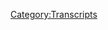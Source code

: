 {{DEFAULTSORT:
    #_TRANSCRIPT_0285:Lil' Taste of Poland
}}{{Transcript
    | title         = [[285: Lil' Taste of Poland]]
    | caption       = [https://knowledgefight.libsyn.com/knowledge-fight-lil-taste-of-poland Listen to this episode on Libsyn]
    | episodeNumber = [[285: Lil' Taste of Poland|285]]
    | length        = 01:46:37
}}

{{MessageBox
    | header     = Warning: Bot Generated Content
    | text       = This transcript was automatically generated by transcription software and likely contains many mistakes and misattributions. Please check the audio for definitive quotes, attribution, and context.
    | image      = N3yvass4myg91.webp
    | imagewidth = 50px
    | id         = warning
}}

{{TranscriptBlock
    | name      = Unknown Speaker
    | timestamp = 00:00:00.000
    | text      = Hey everybody, Dan here. I just wanted to say hello and give you all a little bit of an intro for this episode,
}}

{{TranscriptBlock
    | name      = Unknown Speaker
    | timestamp = 00:00:06.000
    | text      = because there's some things that may seem a little bit confusing,
}}

{{TranscriptBlock
    | name      = Unknown Speaker
    | timestamp = 00:00:10.000
    | text      = largely based on the fact that Jordan and I recorded this episode a couple weeks back.
}}

{{TranscriptBlock
    | name      = Unknown Speaker
    | timestamp = 00:00:15.000
    | text      = So there's some things that may sound a little bit dated.
}}

{{TranscriptBlock
    | name      = Unknown Speaker
    | timestamp = 00:00:18.000
    | text      = Like, for instance, at the beginning of the episode, I say that I just signed a lease
}}

{{TranscriptBlock
    | name      = Unknown Speaker
    | timestamp = 00:00:22.000
    | text      = when, at the point that we are now, as this episode comes out, I've already moved into this new apartment.
}}

{{TranscriptBlock
    | name      = Unknown Speaker
    | timestamp = 00:00:28.000
    | text      = And also, Jordan makes reference to the idea that we just recorded an emotionally draining episode,
}}

{{TranscriptBlock
    | name      = Unknown Speaker
    | timestamp = 00:00:34.000
    | text      = and now I have foisted this episode that you're about to listen to upon him.
}}

{{TranscriptBlock
    | name      = Unknown Speaker
    | timestamp = 00:00:40.000
    | text      = And that is because we recorded this right after we recorded the episode that came out,
}}

{{TranscriptBlock
    | name      = Unknown Speaker
    | timestamp = 00:00:45.000
    | text      = where we talked about Alex Jones' coverage of the Christchurch shooting in New Zealand.
}}

{{TranscriptBlock
    | name      = Unknown Speaker
    | timestamp = 00:00:50.000
    | text      = And so he is still reeling from that a little bit as we jump into this episode.
}}

{{TranscriptBlock
    | name      = Unknown Speaker
    | timestamp = 00:00:55.000
    | text      = For a long time now, I've been getting messages from listeners who have reached out
}}

{{TranscriptBlock
    | name      = Unknown Speaker
    | timestamp = 00:00:59.000
    | text      = and expressed that they would like for us to cover Stefan Molyneux.
}}

{{TranscriptBlock
    | name      = Unknown Speaker
    | timestamp = 00:01:03.000
    | text      = They'd like us to take a look at him and give our thoughts.
}}

{{TranscriptBlock
    | name      = Unknown Speaker
    | timestamp = 00:01:07.000
    | text      = And I've watched a number of his videos, and most of the time,
}}

{{TranscriptBlock
    | name      = Unknown Speaker
    | timestamp = 00:01:11.000
    | text      = I don't find them to be something I really have much interest in covering.
}}

{{TranscriptBlock
    | name      = Unknown Speaker
    | timestamp = 00:01:17.000
    | text      = I think a lot of people who do shows that are slightly different-focused than us
}}

{{TranscriptBlock
    | name      = Unknown Speaker
    | timestamp = 00:01:21.000
    | text      = have done some great pointing out of things that are wrong with his world.
}}

{{TranscriptBlock
    | name      = Unknown Speaker
    | timestamp = 00:01:27.000
    | text      = There's a lot of coverage you can find of that sort of stuff.
}}

{{TranscriptBlock
    | name      = Unknown Speaker
    | timestamp = 00:01:30.000
    | text      = But I did think that there was one thing that did speak to me,
}}

{{TranscriptBlock
    | name      = Unknown Speaker
    | timestamp = 00:01:34.000
    | text      = and I thought that it would be something that was worth our time,
}}

{{TranscriptBlock
    | name      = Unknown Speaker
    | timestamp = 00:01:38.000
    | text      = and that is the episode you're going to hear here.
}}

{{TranscriptBlock
    | name      = Unknown Speaker
    | timestamp = 00:01:41.000
    | text      = There was a part of me that felt that this would be the beginning of a longer series about him,
}}

{{TranscriptBlock
    | name      = Unknown Speaker
    | timestamp = 00:01:47.000
    | text      = and that may be forthcoming in the future at some point.
}}

{{TranscriptBlock
    | name      = Unknown Speaker
    | timestamp = 00:01:50.000
    | text      = It's an open question at this point, but for now, we have this episode here that I hope you enjoy.
}}

{{TranscriptBlock
    | name      = Unknown Speaker
    | timestamp = 00:01:56.000
    | text      = And we will see you back on Friday with who knows what. It could be anything!
}}

{{TranscriptBlock
    | name      = Unknown Speaker
    | timestamp = 00:02:01.000
    | text      = Andy in Kansas, you're on the air. Thanks for holding.
}}

{{TranscriptBlock
    | name      = Unknown Speaker
    | timestamp = 00:02:05.000
    | text      = Hello, Alex. I'm a first-time caller. I'm a huge fan. I love your work.
}}

{{TranscriptBlock
    | name      = Unknown Speaker
    | timestamp = 00:02:09.000
    | text      = I love you.
}}

{{TranscriptBlock
    | name      = Unknown Speaker
    | timestamp = 00:02:10.000
    | text      = Hey, everybody. Welcome back to Knowledge Fight. I'm Dan.
}}

{{TranscriptBlock
    | name      = Unknown Speaker
    | timestamp = 00:02:11.000
    | text      = I'm Jordan.
}}

{{TranscriptBlock
    | name      = Unknown Speaker
    | timestamp = 00:02:12.000
    | text      = We're a couple dudes who like to sit around, drink novelty beverages, and talk a little bit about Alex Jones.
}}

{{TranscriptBlock
    | name      = Unknown Speaker
    | timestamp = 00:02:16.000
    | text      = Oh, indeed we are, Dan.
}}

{{TranscriptBlock
    | name      = Unknown Speaker
    | timestamp = 00:02:18.000
    | text      = Jordan.
}}

{{TranscriptBlock
    | name      = Unknown Speaker
    | timestamp = 00:02:19.000
    | text      = Dan!
}}

{{TranscriptBlock
    | name      = Unknown Speaker
    | timestamp = 00:02:20.000
    | text      = Jordan.
}}

{{TranscriptBlock
    | name      = Unknown Speaker
    | timestamp = 00:02:21.000
    | text      = What was the last time you signed a lease, Dan?
}}

{{TranscriptBlock
    | name      = Unknown Speaker
    | timestamp = 00:02:22.000
    | text      = Just today.
}}

{{TranscriptBlock
    | name      = Unknown Speaker
    | timestamp = 00:02:23.000
    | text      = Just today!
}}

{{TranscriptBlock
    | name      = Unknown Speaker
    | timestamp = 00:02:24.000
    | text      = Finally got it all taken care of.
}}

{{TranscriptBlock
    | name      = Unknown Speaker
    | timestamp = 00:02:25.000
    | text      = I'd like to thank everyone for their thoughts and prayers and concerns over these trying last few weeks have been a real hassle.
}}

{{TranscriptBlock
    | name      = Unknown Speaker
    | timestamp = 00:02:32.000
    | text      = But yeah, I actually got all that taken care of. I will be moving now.
}}

{{TranscriptBlock
    | name      = Unknown Speaker
    | timestamp = 00:02:37.000
    | text      = Congratulations, Dan.
}}

{{TranscriptBlock
    | name      = Unknown Speaker
    | timestamp = 00:02:38.000
    | text      = So now it's just the stress of the actual process of moving, but that's certainly something that I can make it through.
}}

{{TranscriptBlock
    | name      = Unknown Speaker
    | timestamp = 00:02:43.000
    | text      = I've done it a hundred times in my life.
}}

{{TranscriptBlock
    | name      = Unknown Speaker
    | timestamp = 00:02:44.000
    | text      = Yeah. Oh, of course.
}}

{{TranscriptBlock
    | name      = Unknown Speaker
    | timestamp = 00:02:45.000
    | text      = No big deal in the excitement of setting up the new place and, you know, our recording space in it and having an actual bedroom.
}}

{{TranscriptBlock
    | name      = Unknown Speaker
    | timestamp = 00:02:52.000
    | text      = This will be in a one bedroom as opposed to a studio that I've lived in.
}}

{{TranscriptBlock
    | name      = Unknown Speaker
    | timestamp = 00:02:56.000
    | text      = That sort of kind of living for like the last, I don't know, over a decade.
}}

{{TranscriptBlock
    | name      = Unknown Speaker
    | timestamp = 00:02:59.000
    | text      = Yeah, absolutely.
}}

{{TranscriptBlock
    | name      = Unknown Speaker
    | timestamp = 00:03:00.000
    | text      = It'll be very interesting to sort of have a new kind of space to experience and I'm excited for that.
}}

{{TranscriptBlock
    | name      = Unknown Speaker
    | timestamp = 00:03:06.000
    | text      = You know what I just realized? I don't know your address. Go ahead and tell it to me right now.
}}

{{TranscriptBlock
    | name      = Unknown Speaker
    | timestamp = 00:03:10.000
    | text      = Can't do that.
}}

{{TranscriptBlock
    | name      = Unknown Speaker
    | timestamp = 00:03:11.000
    | text      = No, you can't do it. No, but like right now.
}}

{{TranscriptBlock
    | name      = Unknown Speaker
    | timestamp = 00:03:12.000
    | text      = No.
}}

{{TranscriptBlock
    | name      = Unknown Speaker
    | timestamp = 00:03:13.000
    | text      = There's a what?
}}

{{TranscriptBlock
    | name      = Unknown Speaker
    | timestamp = 00:03:14.000
    | text      = I will say this. I'm not going to tell anyone my address, but in a very interesting turn of events, I have lived in this building before.
}}

{{TranscriptBlock
    | name      = Unknown Speaker
    | timestamp = 00:03:21.000
    | text      = Really?
}}

{{TranscriptBlock
    | name      = Unknown Speaker
    | timestamp = 00:03:22.000
    | text      = Yeah. I'm moving back into a building I used to live in.
}}

{{TranscriptBlock
    | name      = Unknown Speaker
    | timestamp = 00:03:25.000
    | text      = That's crazy.
}}

{{TranscriptBlock
    | name      = Unknown Speaker
    | timestamp = 00:03:26.000
    | text      = Yeah. Yeah. But I did like the building. Everything was nice about it.
}}

{{TranscriptBlock
    | name      = Unknown Speaker
    | timestamp = 00:03:28.000
    | text      = The only thing that sucks is a terrible laundry room.
}}

{{TranscriptBlock
    | name      = Unknown Speaker
    | timestamp = 00:03:31.000
    | text      = Terrible laundry room.
}}

{{TranscriptBlock
    | name      = Unknown Speaker
    | timestamp = 00:03:32.000
    | text      = That's fine. There's a coin op laundry not too far away. Everything is golden.
}}

{{TranscriptBlock
    | name      = Unknown Speaker
    | timestamp = 00:03:36.000
    | text      = Ah, man. I hate a coin op laundry.
}}

{{TranscriptBlock
    | name      = Unknown Speaker
    | timestamp = 00:03:38.000
    | text      = I don't.
}}

{{TranscriptBlock
    | name      = Unknown Speaker
    | timestamp = 00:03:39.000
    | text      = I hate them.
}}

{{TranscriptBlock
    | name      = Unknown Speaker
    | timestamp = 00:03:40.000
    | text      = I don't hate it.
}}

{{TranscriptBlock
    | name      = Unknown Speaker
    | timestamp = 00:03:41.000
    | text      = I hate a laundry mat.
}}

{{TranscriptBlock
    | name      = Unknown Speaker
    | timestamp = 00:03:42.000
    | text      = Because they have the quarter machines there, which is big.
}}

{{TranscriptBlock
    | name      = Unknown Speaker
    | timestamp = 00:03:45.000
    | text      = I don't have to plan ahead of time and go to the fucking grocery store, the customer service area to get a roll of quarters.
}}

{{TranscriptBlock
    | name      = Unknown Speaker
    | timestamp = 00:03:51.000
    | text      = Of course.
}}

{{TranscriptBlock
    | name      = Unknown Speaker
    | timestamp = 00:03:52.000
    | text      = Planned so far ahead.
}}

{{TranscriptBlock
    | name      = Unknown Speaker
    | timestamp = 00:03:53.000
    | text      = Then on top of that, you know, you can just sit and read. It's nice. I don't know.
}}

{{TranscriptBlock
    | name      = Unknown Speaker
    | timestamp = 00:03:57.000
    | text      = I just don't like them, Dan.
}}

{{TranscriptBlock
    | name      = Unknown Speaker
    | timestamp = 00:03:58.000
    | text      = Fine.
}}

{{TranscriptBlock
    | name      = Unknown Speaker
    | timestamp = 00:03:59.000
    | text      = When I moved in with my girlfriend.
}}

{{TranscriptBlock
    | name      = Unknown Speaker
    | timestamp = 00:04:01.000
    | text      = You had the in-unit laundry.
}}

{{TranscriptBlock
    | name      = Unknown Speaker
    | timestamp = 00:04:02.000
    | text      = In-unit laundry.
}}

{{TranscriptBlock
    | name      = Unknown Speaker
    | timestamp = 00:04:03.000
    | text      = Right.
}}

{{TranscriptBlock
    | name      = Unknown Speaker
    | timestamp = 00:04:04.000
    | text      = First time in my life, Dan.
}}

{{TranscriptBlock
    | name      = Unknown Speaker
    | timestamp = 00:04:05.000
    | text      = Boujee asshole.
}}

{{TranscriptBlock
    | name      = Unknown Speaker
    | timestamp = 00:04:06.000
    | text      = It has been, it has been a goddamn, you have no idea.
}}

{{TranscriptBlock
    | name      = Unknown Speaker
    | timestamp = 00:04:09.000
    | text      = I'm sure.
}}

{{TranscriptBlock
    | name      = Unknown Speaker
    | timestamp = 00:04:10.000
    | text      = How beautiful an in-op laundry unit.
}}

{{TranscriptBlock
    | name      = Unknown Speaker
    | timestamp = 00:04:11.000
    | text      = There was one apartment that I had sort of looked at that had in-unit laundry.
}}

{{TranscriptBlock
    | name      = Unknown Speaker
    | timestamp = 00:04:16.000
    | text      = And I was like, this seems unessential.
}}

{{TranscriptBlock
    | name      = Unknown Speaker
    | timestamp = 00:04:21.000
    | text      = I don't like the rest of this apartment.
}}

{{TranscriptBlock
    | name      = Unknown Speaker
    | timestamp = 00:04:24.000
    | text      = And honestly, I think that the washer and dryer take too much space up.
}}

{{TranscriptBlock
    | name      = Unknown Speaker
    | timestamp = 00:04:28.000
    | text      = Oh, you're so wrong. It's worth it!
}}

{{TranscriptBlock
    | name      = Unknown Speaker
    | timestamp = 00:04:30.000
    | text      = It might be worth it, but you know, when it's, when it's that, that is like a variable that limits other parts of the apartment.
}}

{{TranscriptBlock
    | name      = Unknown Speaker
    | timestamp = 00:04:38.000
    | text      = Fair.
}}

{{TranscriptBlock
    | name      = Unknown Speaker
    | timestamp = 00:04:39.000
    | text      = I think that I can very much leave.
}}

{{TranscriptBlock
    | name      = Unknown Speaker
    | timestamp = 00:04:41.000
    | text      = I can respect that.
}}

{{TranscriptBlock
    | name      = Unknown Speaker
    | timestamp = 00:04:43.000
    | text      = Something that I can respect.
}}

{{TranscriptBlock
    | name      = Unknown Speaker
    | timestamp = 00:04:45.000
    | text      = What's that?
}}

{{TranscriptBlock
    | name      = Unknown Speaker
    | timestamp = 00:04:46.000
    | text      = Is the very generous support of our listeners.
}}

{{TranscriptBlock
    | name      = Unknown Speaker
    | timestamp = 00:04:49.000
    | text      = People who have signed up and are supporting what we do.
}}

{{TranscriptBlock
    | name      = Unknown Speaker
    | timestamp = 00:04:52.000
    | text      = We really appreciate it.
}}

{{TranscriptBlock
    | name      = Unknown Speaker
    | timestamp = 00:04:53.000
    | text      = So now it is come time for us to give a shout out to some new donors.
}}

{{TranscriptBlock
    | name      = Unknown Speaker
    | timestamp = 00:04:57.000
    | text      = Hey!
}}

{{TranscriptBlock
    | name      = Unknown Speaker
    | timestamp = 00:04:58.000
    | text      = First of all, I'd like to say thank you to Phillip.
}}

{{TranscriptBlock
    | name      = Unknown Speaker
    | timestamp = 00:05:00.000
    | text      = You are now a policy wonk.
}}

{{TranscriptBlock
    | name      = Unknown Speaker
    | timestamp = 00:05:01.000
    | text      = I'm a policy wonk.
}}

{{TranscriptBlock
    | name      = Unknown Speaker
    | timestamp = 00:05:02.000
    | text      = Thank you, Phillip.
}}

{{TranscriptBlock
    | name      = Unknown Speaker
    | timestamp = 00:05:03.000
    | text      = Thanks, Phillip.
}}

{{TranscriptBlock
    | name      = Unknown Speaker
    | timestamp = 00:05:04.000
    | text      = Next, Carissa.
}}

{{TranscriptBlock
    | name      = Unknown Speaker
    | timestamp = 00:05:05.000
    | text      = Thank you. You are now a policy wonk.
}}

{{TranscriptBlock
    | name      = Unknown Speaker
    | timestamp = 00:05:07.000
    | text      = I'm a policy wonk.
}}

{{TranscriptBlock
    | name      = Unknown Speaker
    | timestamp = 00:05:08.000
    | text      = Thank you, Carissa.
}}

{{TranscriptBlock
    | name      = Unknown Speaker
    | timestamp = 00:05:09.000
    | text      = Thank you very much, Carissa.
}}

{{TranscriptBlock
    | name      = Unknown Speaker
    | timestamp = 00:05:10.000
    | text      = Next, Richard.
}}

{{TranscriptBlock
    | name      = Unknown Speaker
    | timestamp = 00:05:11.000
    | text      = Thank you so much.
}}

{{TranscriptBlock
    | name      = Unknown Speaker
    | timestamp = 00:05:12.000
    | text      = You are now a policy wonk.
}}

{{TranscriptBlock
    | name      = Unknown Speaker
    | timestamp = 00:05:13.000
    | text      = I'm a policy wonk.
}}

{{TranscriptBlock
    | name      = Unknown Speaker
    | timestamp = 00:05:15.000
    | text      = Thank you, Richard.
}}

{{TranscriptBlock
    | name      = Unknown Speaker
    | timestamp = 00:05:15.000
    | text      = You're a king, Richard.
}}

{{TranscriptBlock
    | name      = Unknown Speaker
    | timestamp = 00:05:17.000
    | text      = Next, Nate.
}}

{{TranscriptBlock
    | name      = Unknown Speaker
    | timestamp = 00:05:18.000
    | text      = Thank you so much.
}}

{{TranscriptBlock
    | name      = Unknown Speaker
    | timestamp = 00:05:19.000
    | text      = You are now a policy wonk.
}}

{{TranscriptBlock
    | name      = Unknown Speaker
    | timestamp = 00:05:20.000
    | text      = I'm a policy wonk.
}}

{{TranscriptBlock
    | name      = Unknown Speaker
    | timestamp = 00:05:21.000
    | text      = Thank you, Nate.
}}

{{TranscriptBlock
    | name      = Unknown Speaker
    | timestamp = 00:05:22.000
    | text      = Can't wait for his buddy Warren G to generate.
}}

{{TranscriptBlock
    | name      = Unknown Speaker
    | timestamp = 00:05:25.000
    | text      = Oh, to regulate our finances.
}}

{{TranscriptBlock
    | name      = Unknown Speaker
    | timestamp = 00:05:27.000
    | text      = We're going to need it.
}}

{{TranscriptBlock
    | name      = Unknown Speaker
    | timestamp = 00:05:28.000
    | text      = Next, Kishya.
}}

{{TranscriptBlock
    | name      = Unknown Speaker
    | timestamp = 00:05:30.000
    | text      = Thank you so much.
}}

{{TranscriptBlock
    | name      = Unknown Speaker
    | timestamp = 00:05:31.000
    | text      = You are now a policy wonk.
}}

{{TranscriptBlock
    | name      = Unknown Speaker
    | timestamp = 00:05:32.000
    | text      = I'm a policy wonk.
}}

{{TranscriptBlock
    | name      = Unknown Speaker
    | timestamp = 00:05:33.000
    | text      = Thank you, Kishya.
}}

{{TranscriptBlock
    | name      = Unknown Speaker
    | timestamp = 00:05:34.000
    | text      = Thank you very much.
}}

{{TranscriptBlock
    | name      = Unknown Speaker
    | timestamp = 00:05:35.000
    | text      = Finally, I'd like to say thank you to somebody who donated on an elevated level.
}}

{{TranscriptBlock
    | name      = Unknown Speaker
    | timestamp = 00:05:38.279
    | text      = We appreciate that oh so very much.
}}

{{TranscriptBlock
    | name      = Unknown Speaker
    | timestamp = 00:05:40.040
    | text      = So Brian C, thank you so much.
}}

{{TranscriptBlock
    | name      = Unknown Speaker
    | timestamp = 00:05:42.639
    | text      = You are now a technocrat.
}}

{{TranscriptBlock
    | name      = Unknown Speaker
    | timestamp = 00:05:44.379
    | text      = I'm a policy wonk.
}}

{{TranscriptBlock
    | name      = Unknown Speaker
    | timestamp = 00:05:45.379
    | text      = Four stars.
}}

{{TranscriptBlock
    | name      = Unknown Speaker
    | timestamp = 00:05:46.379
    | text      = Go home to your mom and tell her you're brilliant.
}}

{{TranscriptBlock
    | name      = Unknown Speaker
    | timestamp = 00:05:48.480
    | text      = Someone, someone sodomized and sent me a bucket of poop.
}}

{{TranscriptBlock
    | name      = Unknown Speaker
    | timestamp = 00:05:50.959
    | text      = Daddy shark.
}}

{{TranscriptBlock
    | name      = Unknown Speaker
    | timestamp = 00:05:51.959
    | text      = Bop bop bop bop bop.
}}

{{TranscriptBlock
    | name      = Unknown Speaker
    | timestamp = 00:05:53.439
    | text      = Jar Jar Binks has a Caribbean black accent.
}}

{{TranscriptBlock
    | name      = Unknown Speaker
    | timestamp = 00:05:57.759
    | text      = He's a loser little, little titty baby.
}}

{{TranscriptBlock
    | name      = Unknown Speaker
    | timestamp = 00:06:00.819
    | text      = I don't want to hate black people.
}}

{{TranscriptBlock
    | name      = Unknown Speaker
    | timestamp = 00:06:02.439
    | text      = I renounce Jesus Christ.
}}

{{TranscriptBlock
    | name      = Unknown Speaker
    | timestamp = 00:06:04.519
    | text      = Thank you so much, Brian.
}}

{{TranscriptBlock
    | name      = Unknown Speaker
    | timestamp = 00:06:05.519
    | text      = Thank you very much, Brian.
}}

{{TranscriptBlock
    | name      = Unknown Speaker
    | timestamp = 00:06:06.680
    | text      = If you're out there listening, folks, and you're thinking, hey, I like what these guys
}}

{{TranscriptBlock
    | name      = Unknown Speaker
    | timestamp = 00:06:10.019
    | text      = do.
}}

{{TranscriptBlock
    | name      = Unknown Speaker
    | timestamp = 00:06:11.019
    | text      = I'd like to support their endeavors.
}}

{{TranscriptBlock
    | name      = Unknown Speaker
    | timestamp = 00:06:12.639
    | text      = You can do that by going to our website, knowledgefight.com, clicking that button that says support the
}}

{{TranscriptBlock
    | name      = Unknown Speaker
    | timestamp = 00:06:16.600
    | text      = show.
}}

{{TranscriptBlock
    | name      = Unknown Speaker
    | timestamp = 00:06:17.600
    | text      = We would appreciate it.
}}

{{TranscriptBlock
    | name      = Unknown Speaker
    | timestamp = 00:06:18.600
    | text      = Oh so very much.
}}

{{TranscriptBlock
    | name      = Unknown Speaker
    | timestamp = 00:06:19.600
    | text      = Absolutely.
}}

{{TranscriptBlock
    | name      = Unknown Speaker
    | timestamp = 00:06:20.600
    | text      = Especially because my rent is going up.
}}

{{TranscriptBlock
    | name      = Unknown Speaker
    | timestamp = 00:06:21.600
    | text      = And I do not have a job.
}}

{{TranscriptBlock
    | name      = Unknown Speaker
    | timestamp = 00:06:24.079
    | text      = Oh boy.
}}

{{TranscriptBlock
    | name      = Unknown Speaker
    | timestamp = 00:06:25.079
    | text      = Oh boy.
}}

{{TranscriptBlock
    | name      = Unknown Speaker
    | timestamp = 00:06:26.079
    | text      = Life is good.
}}

{{TranscriptBlock
    | name      = Unknown Speaker
    | timestamp = 00:06:27.079
    | text      = I just had this weird thought of us being the worst human beings in the world.
}}

{{TranscriptBlock
    | name      = Unknown Speaker
    | timestamp = 00:06:31.259
    | text      = And instead of giving shout outs to people who do donate, we just find somebody who's
}}

{{TranscriptBlock
    | name      = Unknown Speaker
    | timestamp = 00:06:35.199
    | text      = stopped donating.
}}

{{TranscriptBlock
    | name      = Unknown Speaker
    | timestamp = 00:06:36.199
    | text      = We're like, Hey, guess who's no longer a policy walk.
}}

{{TranscriptBlock
    | name      = Unknown Speaker
    | timestamp = 00:06:39.279
    | text      = Could never imagine doing that sort of shitty thing to do.
}}

{{TranscriptBlock
    | name      = Unknown Speaker
    | timestamp = 00:06:44.040
    | text      = Or just anybody who we like, we have a, we have a good idea that you listen to our show
}}

{{TranscriptBlock
    | name      = Unknown Speaker
    | timestamp = 00:06:47.800
    | text      = and you're not paying us to go fuck yourself.
}}

{{TranscriptBlock
    | name      = Unknown Speaker
    | timestamp = 00:06:50.680
    | text      = Oh, just somebody who's got about like, just, we just randomly see if somebody has left
}}

{{TranscriptBlock
    | name      = Unknown Speaker
    | timestamp = 00:06:55.779
    | text      = to review and we're like, I don't think IP addresses of people who have downloaded and
}}

{{TranscriptBlock
    | name      = Unknown Speaker
    | timestamp = 00:06:59.560
    | text      = we're like, all right, I'm making a list.
}}

{{TranscriptBlock
    | name      = Unknown Speaker
    | timestamp = 00:07:01.560
    | text      = All right.
}}

{{TranscriptBlock
    | name      = Unknown Speaker
    | timestamp = 00:07:02.560
    | text      = There we go.
}}

{{TranscriptBlock
    | name      = Unknown Speaker
    | timestamp = 00:07:03.560
    | text      = All right.
}}

{{TranscriptBlock
    | name      = Unknown Speaker
    | timestamp = 00:07:04.560
    | text      = How fucking awful would that be?
}}

{{TranscriptBlock
    | name      = Unknown Speaker
    | timestamp = 00:07:05.560
    | text      = Terrible.
}}

{{TranscriptBlock
    | name      = Unknown Speaker
    | timestamp = 00:07:06.560
    | text      = That's like the NPR drive, except for evil.
}}

{{TranscriptBlock
    | name      = Unknown Speaker
    | timestamp = 00:07:09.680
    | text      = So Jordan, today we'll be taking a look at Stefan Molyneux, a little bit of an intro
}}

{{TranscriptBlock
    | name      = Unknown Speaker
    | timestamp = 00:07:15.319
    | text      = to looking at this, this pile of garbage.
}}

{{TranscriptBlock
    | name      = Unknown Speaker
    | timestamp = 00:07:19.079
    | text      = So our last episode was a huge downer and now we're really bringing up the wackiness.
}}

{{TranscriptBlock
    | name      = Unknown Speaker
    | timestamp = 00:07:24.040
    | text      = We're really going to make this a light breezy episode with no evil, evil monsters at all.
}}

{{TranscriptBlock
    | name      = Unknown Speaker
    | timestamp = 00:07:33.319
    | text      = Right.
}}

{{TranscriptBlock
    | name      = Unknown Speaker
    | timestamp = 00:07:34.319
    | text      = Right.
}}

{{TranscriptBlock
    | name      = Unknown Speaker
    | timestamp = 00:07:35.319
    | text      = Right.
}}

{{TranscriptBlock
    | name      = Unknown Speaker
    | timestamp = 00:07:36.319
    | text      = Um, I, I, I've really struggled with what to do about this because I, we've gotten a
}}

{{TranscriptBlock
    | name      = Unknown Speaker
    | timestamp = 00:07:40.160
    | text      = lot of like requests from people to like, Hey, you guys should cover Stefan Molyneux.
}}

{{TranscriptBlock
    | name      = Unknown Speaker
    | timestamp = 00:07:44.399
    | text      = It's like, yeah, it's not like I don't know who he is.
}}

{{TranscriptBlock
    | name      = Unknown Speaker
    | timestamp = 00:07:46.480
    | text      = He's been on info Wars a ton of times.
}}

{{TranscriptBlock
    | name      = Unknown Speaker
    | timestamp = 00:07:48.879
    | text      = I'm aware of that part of the internet where he lives and thrives.
}}

{{TranscriptBlock
    | name      = Unknown Speaker
    | timestamp = 00:07:53.480
    | text      = How do you solve a problem like Molyneux?
}}

{{TranscriptBlock
    | name      = Unknown Speaker
    | timestamp = 00:07:55.199
    | text      = Right.
}}

{{TranscriptBlock
    | name      = Unknown Speaker
    | timestamp = 00:07:56.199
    | text      = Absolutely.
}}

{{TranscriptBlock
    | name      = Unknown Speaker
    | timestamp = 00:07:57.199
    | text      = Well, one of the biggest problems is that there's so much to talk about about him.
}}

{{TranscriptBlock
    | name      = Unknown Speaker
    | timestamp = 00:08:01.120
    | text      = That's one of the things that kind of works in his favor is that anybody who wants to
}}

{{TranscriptBlock
    | name      = Unknown Speaker
    | timestamp = 00:08:05.480
    | text      = be like, all right, here's the problem with this guy, smash cut to eight hours later,
}}

{{TranscriptBlock
    | name      = Unknown Speaker
    | timestamp = 00:08:10.639
    | text      = you still haven't really demonstrated the totality of what makes his, his show and what
}}

{{TranscriptBlock
    | name      = Unknown Speaker
    | timestamp = 00:08:16.560
    | text      = he does so incredibly dangerous.
}}

{{TranscriptBlock
    | name      = Unknown Speaker
    | timestamp = 00:08:18.740
    | text      = To be honest, I do not know anything about Stefan Molyneux.
}}

{{TranscriptBlock
    | name      = Unknown Speaker
    | timestamp = 00:08:21.600
    | text      = I've seen like, I've seen people screenshot as tweets or something and it's like, to me,
}}

{{TranscriptBlock
    | name      = Unknown Speaker
    | timestamp = 00:08:26.399
    | text      = a lot of the race IQ stuff lately for sure.
}}

{{TranscriptBlock
    | name      = Unknown Speaker
    | timestamp = 00:08:29.279
    | text      = Right.
}}

{{TranscriptBlock
    | name      = Unknown Speaker
    | timestamp = 00:08:30.279
    | text      = What I see is just some, some asshole who's trying to be provocative and be like, Hey,
}}

{{TranscriptBlock
    | name      = Unknown Speaker
    | timestamp = 00:08:35.960
    | text      = look at me.
}}

{{TranscriptBlock
    | name      = Unknown Speaker
    | timestamp = 00:08:36.960
    | text      = I'm not trying to say this.
}}

{{TranscriptBlock
    | name      = Unknown Speaker
    | timestamp = 00:08:38.879
    | text      = This is just the truth, you know, open your eyes, man.
}}

{{TranscriptBlock
    | name      = Unknown Speaker
    | timestamp = 00:08:42.759
    | text      = There is a little bit of that, uh, going on with him and unfortunately some of the, like
}}

{{TranscriptBlock
    | name      = Unknown Speaker
    | timestamp = 00:08:48.360
    | text      = the more robust pieces of criticism that I have for him will have to wait because some
}}

{{TranscriptBlock
    | name      = Unknown Speaker
    | timestamp = 00:08:53.000
    | text      = of that is just outside of the scope of what I can manage today.
}}

{{TranscriptBlock
    | name      = Unknown Speaker
    | timestamp = 00:08:57.120
    | text      = But as we begin, I can give you a little bit of information about him.
}}

{{TranscriptBlock
    | name      = Unknown Speaker
    | timestamp = 00:09:02.120
    | text      = Number one, he's bald.
}}

{{TranscriptBlock
    | name      = Unknown Speaker
    | timestamp = 00:09:03.759
    | text      = Okay.
}}

{{TranscriptBlock
    | name      = Unknown Speaker
    | timestamp = 00:09:04.759
    | text      = I am out.
}}

{{TranscriptBlock
    | name      = Unknown Speaker
    | timestamp = 00:09:05.759
    | text      = That's all right.
}}

{{TranscriptBlock
    | name      = Unknown Speaker
    | timestamp = 00:09:06.759
    | text      = That's it.
}}

{{TranscriptBlock
    | name      = Unknown Speaker
    | timestamp = 00:09:07.759
    | text      = That's all you got.
}}

{{TranscriptBlock
    | name      = Unknown Speaker
    | timestamp = 00:09:08.759
    | text      = Okay.
}}

{{TranscriptBlock
    | name      = Unknown Speaker
    | timestamp = 00:09:09.759
    | text      = Fair enough.
}}

{{TranscriptBlock
    | name      = Unknown Speaker
    | timestamp = 00:09:10.759
    | text      = Fair enough.
}}

{{TranscriptBlock
    | name      = Unknown Speaker
    | timestamp = 00:09:11.759
    | text      = So right off the bat, there's, there's a ton going on when you take a bit of a closer,
}}

{{TranscriptBlock
    | name      = Unknown Speaker
    | timestamp = 00:09:12.759
    | text      = uh, beneath the surface, look, it's Stefan Molyneux far beyond what we could hope to cover
}}

{{TranscriptBlock
    | name      = Unknown Speaker
    | timestamp = 00:09:16.659
    | text      = in a single episode of this show.
}}

{{TranscriptBlock
    | name      = Unknown Speaker
    | timestamp = 00:09:18.460
    | text      = In reality, it would be hard to cover him outside of the framework of an in-depth weeks
}}

{{TranscriptBlock
    | name      = Unknown Speaker
    | timestamp = 00:09:21.960
    | text      = long series.
}}

{{TranscriptBlock
    | name      = Unknown Speaker
    | timestamp = 00:09:22.960
    | text      = And I'm hesitant to do that because I fear that some of the episodes would be meaningful,
}}

{{TranscriptBlock
    | name      = Unknown Speaker
    | timestamp = 00:09:27.000
    | text      = but dreadfully boring for a long time.
}}

{{TranscriptBlock
    | name      = Unknown Speaker
    | timestamp = 00:09:29.600
    | text      = I've resisted covering Stefan Molyneux because of stories I've heard that he's super litigious
}}

{{TranscriptBlock
    | name      = Unknown Speaker
    | timestamp = 00:09:34.000
    | text      = and really into suing people who use his content.
}}

{{TranscriptBlock
    | name      = Unknown Speaker
    | timestamp = 00:09:37.120
    | text      = I've sat with that feeling and after considering what our show is and what we stand for, I'm
}}

{{TranscriptBlock
    | name      = Unknown Speaker
    | timestamp = 00:09:41.879
    | text      = not willing to let the fear of that possibility stop me from covering someone I see as a dangerous
}}

{{TranscriptBlock
    | name      = Unknown Speaker
    | timestamp = 00:09:46.480
    | text      = pillar in the white supremacist media.
}}

{{TranscriptBlock
    | name      = Unknown Speaker
    | timestamp = 00:09:48.960
    | text      = Smash cut to eight months later.
}}

{{TranscriptBlock
    | name      = Unknown Speaker
    | timestamp = 00:09:51.960
    | text      = I've reviewed a relevant fair use laws and everything that we use of Stefan's on this
}}

{{TranscriptBlock
    | name      = Unknown Speaker
    | timestamp = 00:09:56.299
    | text      = episode and any other will be for the explicit purpose of criticizing and providing commentary.
}}

{{TranscriptBlock
    | name      = Unknown Speaker
    | timestamp = 00:10:01.000
    | text      = So I know that we're in the clear.
}}

{{TranscriptBlock
    | name      = Unknown Speaker
    | timestamp = 00:10:02.679
    | text      = There's no, we're on very solid footing, right, right, right, right.
}}

{{TranscriptBlock
    | name      = Unknown Speaker
    | timestamp = 00:10:05.559
    | text      = What compelled me to make this change in my position about sort of being hesitant to cover
}}

{{TranscriptBlock
    | name      = Unknown Speaker
    | timestamp = 00:10:09.519
    | text      = him to being like, we got to do this is that in December, 2018, he released a mini documentary
}}

{{TranscriptBlock
    | name      = Unknown Speaker
    | timestamp = 00:10:15.000
    | text      = that should scare the shit out of any right thinking person in the world.
}}

{{TranscriptBlock
    | name      = Unknown Speaker
    | timestamp = 00:10:19.159
    | text      = We'll get to that documentary, but first we need to get to know Stefan a little bit because
}}

{{TranscriptBlock
    | name      = Unknown Speaker
    | timestamp = 00:10:22.799
    | text      = you don't know anything about him.
}}

{{TranscriptBlock
    | name      = Unknown Speaker
    | timestamp = 00:10:23.840
    | text      = I don't know anything about Stefan.
}}

{{TranscriptBlock
    | name      = Unknown Speaker
    | timestamp = 00:10:25.399
    | text      = Stefan Molyneux is a self-described philosopher who disseminates his pedantic and nonsensical
}}

{{TranscriptBlock
    | name      = Unknown Speaker
    | timestamp = 00:10:29.799
    | text      = messages through a YouTube channel and his internet radio show, Free Domain Radio.
}}

{{TranscriptBlock
    | name      = Unknown Speaker
    | timestamp = 00:10:34.000
    | text      = Okay, so I don't know Stefan, but I know Stefan.
}}

{{TranscriptBlock
    | name      = Unknown Speaker
    | timestamp = 00:10:36.279
    | text      = You might've met him before.
}}

{{TranscriptBlock
    | name      = Unknown Speaker
    | timestamp = 00:10:38.120
    | text      = I've met a Stefan before.
}}

{{TranscriptBlock
    | name      = Unknown Speaker
    | timestamp = 00:10:39.799
    | text      = First of all, Molyneux isn't really an expert in philosophy.
}}

{{TranscriptBlock
    | name      = Unknown Speaker
    | timestamp = 00:10:42.440
    | text      = He has a bachelor's degree in history from McGill University and a master's in history
}}

{{TranscriptBlock
    | name      = Unknown Speaker
    | timestamp = 00:10:46.279
    | text      = from the University of Toronto, but no degrees in philosophy.
}}

{{TranscriptBlock
    | name      = Unknown Speaker
    | timestamp = 00:10:49.879
    | text      = I guess he could have been a philosophy minor, but so was I, and you don't see me doing a
}}

{{TranscriptBlock
    | name      = Unknown Speaker
    | timestamp = 00:10:53.519
    | text      = six-part series on philosophy 101 shit like the trial of Socrates and acting like I'm
}}

{{TranscriptBlock
    | name      = Unknown Speaker
    | timestamp = 00:10:58.039
    | text      = some kind of a bald YouTube version of Zizek.
}}

{{TranscriptBlock
    | name      = Unknown Speaker
    | timestamp = 00:11:00.480
    | text      = Dan, Dan, everybody, look, Dan, do you think the original philosophers went to school for
}}

{{TranscriptBlock
    | name      = Unknown Speaker
    | timestamp = 00:11:06.919
    | text      = philosophy?
}}

{{TranscriptBlock
    | name      = Unknown Speaker
    | timestamp = 00:11:07.919
    | text      = I mean, like the academy?
}}

{{TranscriptBlock
    | name      = Unknown Speaker
    | timestamp = 00:11:08.919
    | text      = No, not those people.
}}

{{TranscriptBlock
    | name      = Unknown Speaker
    | timestamp = 00:11:10.120
    | text      = The original, original philosophers, you know, like Lao Tzu, he didn't go to philosophy school.
}}

{{TranscriptBlock
    | name      = Unknown Speaker
    | timestamp = 00:11:16.919
    | text      = It was easier back then.
}}

{{TranscriptBlock
    | name      = Unknown Speaker
    | timestamp = 00:11:17.919
    | text      = He said some smart shit.
}}

{{TranscriptBlock
    | name      = Unknown Speaker
    | timestamp = 00:11:18.919
    | text      = It was easier back then.
}}

{{TranscriptBlock
    | name      = Unknown Speaker
    | timestamp = 00:11:19.919
    | text      = It was easier back then.
}}

{{TranscriptBlock
    | name      = Unknown Speaker
    | timestamp = 00:11:20.919
    | text      = People hadn't said a lot of those really basic things.
}}

{{TranscriptBlock
    | name      = Unknown Speaker
    | timestamp = 00:11:23.840
    | text      = Right, right, right.
}}

{{TranscriptBlock
    | name      = Unknown Speaker
    | timestamp = 00:11:24.840
    | text      = There was less philosophy already laying around.
}}

{{TranscriptBlock
    | name      = Unknown Speaker
    | timestamp = 00:11:27.360
    | text      = Right.
}}

{{TranscriptBlock
    | name      = Unknown Speaker
    | timestamp = 00:11:28.360
    | text      = Not to impugn the early philosophers, but they had a lot of just like fruit that was
}}

{{TranscriptBlock
    | name      = Unknown Speaker
    | timestamp = 00:11:31.960
    | text      = on the vine, ready to be picked.
}}

{{TranscriptBlock
    | name      = Unknown Speaker
    | timestamp = 00:11:34.720
    | text      = So I'll say, okay.
}}

{{TranscriptBlock
    | name      = Unknown Speaker
    | timestamp = 00:11:38.840
    | text      = And they didn't really have, like one of the important things about like philosophy education
}}

{{TranscriptBlock
    | name      = Unknown Speaker
    | timestamp = 00:11:42.940
    | text      = is like the history of these ideas and stuff like that.
}}

{{TranscriptBlock
    | name      = Unknown Speaker
    | timestamp = 00:11:47.080
    | text      = And that history didn't exist back when the early philosophers did.
}}

{{TranscriptBlock
    | name      = Unknown Speaker
    | timestamp = 00:11:50.200
    | text      = Right, right, right, right.
}}

{{TranscriptBlock
    | name      = Unknown Speaker
    | timestamp = 00:11:51.200
    | text      = So a big part of what you needed to learn about the tradition of philosophy and that
}}

{{TranscriptBlock
    | name      = Unknown Speaker
    | timestamp = 00:11:54.080
    | text      = stuff didn't exist.
}}

{{TranscriptBlock
    | name      = Unknown Speaker
    | timestamp = 00:11:55.620
    | text      = So there's a real trend in his work that's a very, it's a very trivial thing compared
}}

{{TranscriptBlock
    | name      = Unknown Speaker
    | timestamp = 00:11:59.639
    | text      = to some of his more dangerous ideas, but it's something that lives in the background of
}}

{{TranscriptBlock
    | name      = Unknown Speaker
    | timestamp = 00:12:02.720
    | text      = all of them as well.
}}

{{TranscriptBlock
    | name      = Unknown Speaker
    | timestamp = 00:12:03.919
    | text      = And that is that Stefan Molyneux is a lazy and bad philosopher.
}}

{{TranscriptBlock
    | name      = Unknown Speaker
    | timestamp = 00:12:07.720
    | text      = He uses words that sound smart to dumb people, but if you spend any time parsing out how
}}

{{TranscriptBlock
    | name      = Unknown Speaker
    | timestamp = 00:12:12.600
    | text      = he attempts to use inference to make arguments or diagram his sentences, you see clearly
}}

{{TranscriptBlock
    | name      = Unknown Speaker
    | timestamp = 00:12:17.419
    | text      = that he doesn't know how the basic tenets of logic work.
}}

{{TranscriptBlock
    | name      = Unknown Speaker
    | timestamp = 00:12:19.980
    | text      = And without logic, philosophy is just a bunch of dumb talking.
}}

{{TranscriptBlock
    | name      = Unknown Speaker
    | timestamp = 00:12:23.519
    | text      = Throughout his high school and collegiate career, Stefan Molyneux was a member of debate
}}

{{TranscriptBlock
    | name      = Unknown Speaker
    | timestamp = 00:12:26.899
    | text      = clubs and teams, which should come as a surprise to no one.
}}

{{TranscriptBlock
    | name      = Unknown Speaker
    | timestamp = 00:12:30.279
    | text      = I've said it once and I will say it again, the only people who stay on debate teams are
}}

{{TranscriptBlock
    | name      = Unknown Speaker
    | timestamp = 00:12:34.100
    | text      = pathological overachievers destined to be valedictorian and deranged psychopaths who
}}

{{TranscriptBlock
    | name      = Unknown Speaker
    | timestamp = 00:12:38.700
    | text      = feel that they can train themselves to use language as a weapon.
}}

{{TranscriptBlock
    | name      = Unknown Speaker
    | timestamp = 00:12:42.399
    | text      = I would not be surprised to learn that Stefan Molyneux was not his school's valedictorian.
}}

{{TranscriptBlock
    | name      = Unknown Speaker
    | timestamp = 00:12:46.759
    | text      = Right.
}}

{{TranscriptBlock
    | name      = Unknown Speaker
    | timestamp = 00:12:47.759
    | text      = Right, right, right.
}}

{{TranscriptBlock
    | name      = Unknown Speaker
    | timestamp = 00:12:48.759
    | text      = I, yeah, you know, I would, I hate painting people who can literally debate me with such
}}

{{TranscriptBlock
    | name      = Unknown Speaker
    | timestamp = 00:12:55.960
    | text      = a broad brush, but I think you're probably right.
}}

{{TranscriptBlock
    | name      = Unknown Speaker
    | timestamp = 00:12:59.120
    | text      = I was in a debate club for a while and I left because they're all fucked.
}}

{{TranscriptBlock
    | name      = Unknown Speaker
    | timestamp = 00:13:02.320
    | text      = Because you, you got the, you got the temperature of the room.
}}

{{TranscriptBlock
    | name      = Unknown Speaker
    | timestamp = 00:13:05.159
    | text      = Yeah.
}}

{{TranscriptBlock
    | name      = Unknown Speaker
    | timestamp = 00:13:06.159
    | text      = Yeah.
}}

{{TranscriptBlock
    | name      = Unknown Speaker
    | timestamp = 00:13:07.159
    | text      = Like, ooh, gotta go.
}}

{{TranscriptBlock
    | name      = Unknown Speaker
    | timestamp = 00:13:08.159
    | text      = Hey, I'm not going to get over without logic, philosophy is just dumb talking.
}}

{{TranscriptBlock
    | name      = Unknown Speaker
    | timestamp = 00:13:13.120
    | text      = That is a fucking great line.
}}

{{TranscriptBlock
    | name      = Unknown Speaker
    | timestamp = 00:13:14.799
    | text      = Um, I mean, look, I don't want to say that everybody who enjoys a debate club and stuff
}}

{{TranscriptBlock
    | name      = Unknown Speaker
    | timestamp = 00:13:20.000
    | text      = like that is, you know, they're all the same person, but it is one of the, one of the biases
}}

{{TranscriptBlock
    | name      = Unknown Speaker
    | timestamp = 00:13:24.200
    | text      = that I've had in my, my, like sort of my stereotypes that I've had for my entire life.
}}

{{TranscriptBlock
    | name      = Unknown Speaker
    | timestamp = 00:13:28.960
    | text      = And I have never been wrong anytime I've met somebody who was like, oh, I love debate club.
}}

{{TranscriptBlock
    | name      = Unknown Speaker
    | timestamp = 00:13:33.879
    | text      = Saw that coming.
}}

{{TranscriptBlock
    | name      = Unknown Speaker
    | timestamp = 00:13:35.720
    | text      = Here we fucking go.
}}

{{TranscriptBlock
    | name      = Unknown Speaker
    | timestamp = 00:13:37.159
    | text      = So Stefan and his brother founded a tech company called Caribou Systems in 1995, going on to
}}

{{TranscriptBlock
    | name      = Unknown Speaker
    | timestamp = 00:13:42.480
    | text      = sell the business off in 2000.
}}

{{TranscriptBlock
    | name      = Unknown Speaker
    | timestamp = 00:13:44.639
    | text      = A listener of his show has written that on one of his private podcasts, because he puts
}}

{{TranscriptBlock
    | name      = Unknown Speaker
    | timestamp = 00:13:48.600
    | text      = up stuff behind pay walls and stuff like that, that are difficult to access.
}}

{{TranscriptBlock
    | name      = Unknown Speaker
    | timestamp = 00:13:52.519
    | text      = But on one of those episodes, Molyneux said that he received $800,000 from his share of
}}

{{TranscriptBlock
    | name      = Unknown Speaker
    | timestamp = 00:13:56.480
    | text      = the business.
}}

{{TranscriptBlock
    | name      = Unknown Speaker
    | timestamp = 00:13:57.480
    | text      = He took 18 months off work to write a book.
}}

{{TranscriptBlock
    | name      = Unknown Speaker
    | timestamp = 00:14:00.440
    | text      = This may have been his book Revolutions, which was self-published on December 9th, 2002.
}}

{{TranscriptBlock
    | name      = Unknown Speaker
    | timestamp = 00:14:05.000
    | text      = And I would have grabbed a copy of that to read so I could tell you more about it, but
}}

{{TranscriptBlock
    | name      = Unknown Speaker
    | timestamp = 00:14:08.799
    | text      = currently on Amazon, you can only buy a used copy for $1,099.
}}

{{TranscriptBlock
    | name      = Unknown Speaker
    | timestamp = 00:14:13.899
    | text      = So I'm going to have to pass.
}}

{{TranscriptBlock
    | name      = Unknown Speaker
    | timestamp = 00:14:15.960
    | text      = Uh, you can buy, you can find first editions of like Emily Dickinson that are cheaper than
}}

{{TranscriptBlock
    | name      = Unknown Speaker
    | timestamp = 00:14:24.000
    | text      = that.
}}

{{TranscriptBlock
    | name      = Unknown Speaker
    | timestamp = 00:14:25.000
    | text      = I don't know.
}}

{{TranscriptBlock
    | name      = Unknown Speaker
    | timestamp = 00:14:26.000
    | text      = I feel like those are, those would be more.
}}

{{TranscriptBlock
    | name      = Unknown Speaker
    | timestamp = 00:14:27.000
    | text      = Fair enough.
}}

{{TranscriptBlock
    | name      = Unknown Speaker
    | timestamp = 00:14:28.000
    | text      = Yeah.
}}

{{TranscriptBlock
    | name      = Unknown Speaker
    | timestamp = 00:14:29.000
    | text      = Um, so Stefan has self-published a number of books over the years, the titles like The
}}

{{TranscriptBlock
    | name      = Unknown Speaker
    | timestamp = 00:14:32.480
    | text      = Gods of Atheists, The Art of the Argument, Western Civilization's Last Stand, and On
}}

{{TranscriptBlock
    | name      = Unknown Speaker
    | timestamp = 00:14:38.000
    | text      = Truth.
}}

{{TranscriptBlock
    | name      = Unknown Speaker
    | timestamp = 00:14:39.000
    | text      = I am annoyed!
}}

{{TranscriptBlock
    | name      = Unknown Speaker
    | timestamp = 00:14:40.000
    | text      = Yeah.
}}

{{TranscriptBlock
    | name      = Unknown Speaker
    | timestamp = 00:14:41.000
    | text      = I am already annoyed at him!
}}

{{TranscriptBlock
    | name      = Unknown Speaker
    | timestamp = 00:14:43.360
    | text      = I would assume that Stefan would say that he self-publishes because Harper Collins and
}}

{{TranscriptBlock
    | name      = Unknown Speaker
    | timestamp = 00:14:47.039
    | text      = Penguin Books are run by dirty collectivists who are afraid of his ideas.
}}

{{TranscriptBlock
    | name      = Unknown Speaker
    | timestamp = 00:14:50.519
    | text      = Of course.
}}

{{TranscriptBlock
    | name      = Unknown Speaker
    | timestamp = 00:14:51.519
    | text      = But I would suggest it's equally possible that he's afraid of editor's notes and the
}}

{{TranscriptBlock
    | name      = Unknown Speaker
    | timestamp = 00:14:54.240
    | text      = inevitable rejection letters that would come from him trying to actually get anyone to
}}

{{TranscriptBlock
    | name      = Unknown Speaker
    | timestamp = 00:14:58.200
    | text      = publish his shit.
}}

{{TranscriptBlock
    | name      = Unknown Speaker
    | timestamp = 00:14:59.200
    | text      = The number of literary agents who have sent me rejection letters is daunting, and it can
}}

{{TranscriptBlock
    | name      = Unknown Speaker
    | timestamp = 00:15:05.980
    | text      = be discouraging.
}}

{{TranscriptBlock
    | name      = Unknown Speaker
    | timestamp = 00:15:06.980
    | text      = It can hurt your process.
}}

{{TranscriptBlock
    | name      = Unknown Speaker
    | timestamp = 00:15:08.159
    | text      = Oh yeah.
}}

{{TranscriptBlock
    | name      = Unknown Speaker
    | timestamp = 00:15:09.159
    | text      = So whatever the case with all that is, in 2005, Molyneux began Free Domain Radio as
}}

{{TranscriptBlock
    | name      = Unknown Speaker
    | timestamp = 00:15:13.700
    | text      = a podcast that since has grown into a full-fledged internet community.
}}

{{TranscriptBlock
    | name      = Unknown Speaker
    | timestamp = 00:15:17.679
    | text      = He has books, videos, podcasts, podcasts behind paywalls, and a robust message board where
}}

{{TranscriptBlock
    | name      = Unknown Speaker
    | timestamp = 00:15:22.159
    | text      = his followers aid in the initiation process of new recruits.
}}

{{TranscriptBlock
    | name      = Unknown Speaker
    | timestamp = 00:15:26.639
    | text      = Many of the accounts that I've been able to find of people who have left Free Domain Radio
}}

{{TranscriptBlock
    | name      = Unknown Speaker
    | timestamp = 00:15:30.259
    | text      = feature the same point.
}}

{{TranscriptBlock
    | name      = Unknown Speaker
    | timestamp = 00:15:32.080
    | text      = Somewhere along the line, something changed.
}}

{{TranscriptBlock
    | name      = Unknown Speaker
    | timestamp = 00:15:34.940
    | text      = When it began, it wasn't very cultish.
}}

{{TranscriptBlock
    | name      = Unknown Speaker
    | timestamp = 00:15:36.600
    | text      = It was just kind of a libertarian, anarcho-capitalist show and discussion group.
}}

{{TranscriptBlock
    | name      = Unknown Speaker
    | timestamp = 00:15:41.840
    | text      = But it changed.
}}

{{TranscriptBlock
    | name      = Unknown Speaker
    | timestamp = 00:15:42.899
    | text      = And members of the community who experienced it have pointed largely to Stefan Molyneux's
}}

{{TranscriptBlock
    | name      = Unknown Speaker
    | timestamp = 00:15:46.759
    | text      = refusal to accept criticism, his narcissism, which only seemed to grow as the show got
}}

{{TranscriptBlock
    | name      = Unknown Speaker
    | timestamp = 00:15:51.159
    | text      = more popular, and his clear projection about emotional issues and relationships as the
}}

{{TranscriptBlock
    | name      = Unknown Speaker
    | timestamp = 00:15:56.000
    | text      = main driver of that change.
}}

{{TranscriptBlock
    | name      = Unknown Speaker
    | timestamp = 00:15:57.960
    | text      = That doesn't sound like any cult leader I've ever heard of.
}}

{{TranscriptBlock
    | name      = Unknown Speaker
    | timestamp = 00:16:00.919
    | text      = Now I need to tell you about this documentary.
}}

{{TranscriptBlock
    | name      = Unknown Speaker
    | timestamp = 00:16:03.700
    | text      = In late 2018, Stefan Molyneux released a documentary called The Hundred Year March, a Philosopher
}}

{{TranscriptBlock
    | name      = Unknown Speaker
    | timestamp = 00:16:08.600
    | text      = in Poland, where he ostensibly goes on a fact-finding mission to Poland to experience their country's
}}

{{TranscriptBlock
    | name      = Unknown Speaker
    | timestamp = 00:16:13.720
    | text      = 100th anniversary parade.
}}

{{TranscriptBlock
    | name      = Unknown Speaker
    | timestamp = 00:16:16.080
    | text      = What he actually does is something quite different, and that is what we will experience here today.
}}

{{TranscriptBlock
    | name      = Unknown Speaker
    | timestamp = 00:16:20.919
    | text      = Okay.
}}

{{TranscriptBlock
    | name      = Unknown Speaker
    | timestamp = 00:16:21.919
    | text      = Now, that premise for a documentary seems kind of fun and joyful, and it seems like
}}

{{TranscriptBlock
    | name      = Unknown Speaker
    | timestamp = 00:16:30.320
    | text      = you would go there, and you would see a nation celebrate its hundredth year, and they would
}}

{{TranscriptBlock
    | name      = Unknown Speaker
    | timestamp = 00:16:36.039
    | text      = all get together, and people would share stories, and it would be a positive way of viewing
}}

{{TranscriptBlock
    | name      = Unknown Speaker
    | timestamp = 00:16:41.600
    | text      = a country.
}}

{{TranscriptBlock
    | name      = Unknown Speaker
    | timestamp = 00:16:42.600
    | text      = You know, sure, we've done a lot of bad shit, we're a nation.
}}

{{TranscriptBlock
    | name      = Unknown Speaker
    | timestamp = 00:16:46.279
    | text      = Nations do bad shit, that happens.
}}

{{TranscriptBlock
    | name      = Unknown Speaker
    | timestamp = 00:16:48.279
    | text      = But at the end of the day, we're all the same people.
}}

{{TranscriptBlock
    | name      = Unknown Speaker
    | timestamp = 00:16:51.200
    | text      = I'm guessing there's probably a little bit of that that he experienced, but this documentary,
}}

{{TranscriptBlock
    | name      = Unknown Speaker
    | timestamp = 00:16:55.320
    | text      = taken as a whole, is profoundly fucked up.
}}

{{TranscriptBlock
    | name      = Unknown Speaker
    | timestamp = 00:16:58.240
    | text      = It is not about going to a march.
}}

{{TranscriptBlock
    | name      = Unknown Speaker
    | timestamp = 00:17:00.039
    | text      = It's about cruel indoctrination and absolutely clear demonstration of a man coming to terms
}}

{{TranscriptBlock
    | name      = Unknown Speaker
    | timestamp = 00:17:08.519
    | text      = with being a white nationalist.
}}

{{TranscriptBlock
    | name      = Unknown Speaker
    | timestamp = 00:17:09.720
    | text      = Oh, okay.
}}

{{TranscriptBlock
    | name      = Unknown Speaker
    | timestamp = 00:17:10.720
    | text      = So it's more-
}}

{{TranscriptBlock
    | name      = Unknown Speaker
    | timestamp = 00:17:11.720
    | text      = That's what we're going to experience.
}}

{{TranscriptBlock
    | name      = Unknown Speaker
    | timestamp = 00:17:12.720
    | text      = It's more like the hundredth year anniversary of the Third Reich if the Germans had won.
}}

{{TranscriptBlock
    | name      = Unknown Speaker
    | timestamp = 00:17:19.440
    | text      = So here's how we start the documentary, where Stefan is walking around in the woods, a snowy
}}

{{TranscriptBlock
    | name      = Unknown Speaker
    | timestamp = 00:17:25.519
    | text      = wood, walking around in the snow, giving out sort of the premise of what he's expecting
}}

{{TranscriptBlock
    | name      = Unknown Speaker
    | timestamp = 00:17:31.240
    | text      = to learn about.
}}

{{TranscriptBlock
    | name      = Unknown Speaker
    | timestamp = 00:17:33.680
    | text      = The diversity of Europe, the true diversity of Europe, has always fascinated me.
}}

{{TranscriptBlock
    | name      = Unknown Speaker
    | timestamp = 00:17:38.519
    | text      = I have a pan-European family history from Ireland to England to Germany, but my first
}}

{{TranscriptBlock
    | name      = Unknown Speaker
    | timestamp = 00:17:44.119
    | text      = name is actually Polish.
}}

{{TranscriptBlock
    | name      = Unknown Speaker
    | timestamp = 00:17:45.559
    | text      = It's spelled in the Polish fashion.
}}

{{TranscriptBlock
    | name      = Unknown Speaker
    | timestamp = 00:17:47.839
    | text      = And my family history bleeds eastward from Germany across to Poland.
}}

{{TranscriptBlock
    | name      = Unknown Speaker
    | timestamp = 00:17:52.220
    | text      = And I find Poland incredibly fascinating.
}}

{{TranscriptBlock
    | name      = Unknown Speaker
    | timestamp = 00:17:55.819
    | text      = My notebooks are full of so many questions and I feel like I almost can't rest, I can't
}}

{{TranscriptBlock
    | name      = Unknown Speaker
    | timestamp = 00:17:59.039
    | text      = sleep until I get some answers.
}}

{{TranscriptBlock
    | name      = Unknown Speaker
    | timestamp = 00:18:01.880
    | text      = How is Poland able to preserve its culture and its religiosity and its history so passionately
}}

{{TranscriptBlock
    | name      = Unknown Speaker
    | timestamp = 00:18:08.400
    | text      = and so powerfully?
}}

{{TranscriptBlock
    | name      = Unknown Speaker
    | timestamp = 00:18:09.480
    | text      = Why is it constantly referred to in the mainstream media press as xenophobic, as far-right, as
}}

{{TranscriptBlock
    | name      = Unknown Speaker
    | timestamp = 00:18:15.519
    | text      = you name it, ultra-nationalistic, or some awful phrase?
}}

{{TranscriptBlock
    | name      = Unknown Speaker
    | timestamp = 00:18:19.000
    | text      = Any of this true?
}}

{{TranscriptBlock
    | name      = Unknown Speaker
    | timestamp = 00:18:20.000
    | text      = I suspect that it's not.
}}

{{TranscriptBlock
    | name      = Unknown Speaker
    | timestamp = 00:18:21.559
    | text      = But I'm an empiricist, I always want to get the proof.
}}

{{TranscriptBlock
    | name      = Unknown Speaker
    | timestamp = 00:18:24.259
    | text      = It is all true.
}}

{{TranscriptBlock
    | name      = Unknown Speaker
    | timestamp = 00:18:25.259
    | text      = Oh boy.
}}

{{TranscriptBlock
    | name      = Unknown Speaker
    | timestamp = 00:18:26.259
    | text      = Oh boy.
}}

{{TranscriptBlock
    | name      = Unknown Speaker
    | timestamp = 00:18:27.259
    | text      = I, I, oh, listening to that, that's the longest sentence I've ever heard Stefan Molyneux say,
}}

{{TranscriptBlock
    | name      = Unknown Speaker
    | timestamp = 00:18:33.619
    | text      = and I totally get it.
}}

{{TranscriptBlock
    | name      = Unknown Speaker
    | timestamp = 00:18:35.079
    | text      = Because every part of that is a red flag, but he says it in such a cheery and chipper
}}

{{TranscriptBlock
    | name      = Unknown Speaker
    | timestamp = 00:18:39.240
    | text      = way.
}}

{{TranscriptBlock
    | name      = Unknown Speaker
    | timestamp = 00:18:40.240
    | text      = He's like, I'm excited to learn.
}}

{{TranscriptBlock
    | name      = Unknown Speaker
    | timestamp = 00:18:41.240
    | text      = And you're like, yeah, but all the stuff you just said makes me think that when you say
}}

{{TranscriptBlock
    | name      = Unknown Speaker
    | timestamp = 00:18:46.079
    | text      = the true diversity of Europe, you don't, I'm from pan-European nations, I'm both German
}}

{{TranscriptBlock
    | name      = Unknown Speaker
    | timestamp = 00:18:54.900
    | text      = and Polish.
}}

{{TranscriptBlock
    | name      = Unknown Speaker
    | timestamp = 00:18:55.900
    | text      = Oh right.
}}

{{TranscriptBlock
    | name      = Unknown Speaker
    | timestamp = 00:18:56.900
    | text      = Now that's, you're kind of, you're kind of not getting there.
}}

{{TranscriptBlock
    | name      = Unknown Speaker
    | timestamp = 00:19:00.279
    | text      = And you kind of also come to the idea, like I think you can tell right off the bat, even
}}

{{TranscriptBlock
    | name      = Unknown Speaker
    | timestamp = 00:19:05.000
    | text      = just by listening to just that introductory passage, that when he comes to the end there,
}}

{{TranscriptBlock
    | name      = Unknown Speaker
    | timestamp = 00:19:10.279
    | text      = he's like, everybody says that there's xenophobic, hard-right, ultra-nationalist.
}}

{{TranscriptBlock
    | name      = Unknown Speaker
    | timestamp = 00:19:14.319
    | text      = I suspect that isn't true.
}}

{{TranscriptBlock
    | name      = Unknown Speaker
    | timestamp = 00:19:16.359
    | text      = The documentary itself, you already know good and goddamn well, he's not going to debunk
}}

{{TranscriptBlock
    | name      = Unknown Speaker
    | timestamp = 00:19:20.920
    | text      = those things.
}}

{{TranscriptBlock
    | name      = Unknown Speaker
    | timestamp = 00:19:21.920
    | text      = He's going to make peace with those things.
}}

{{TranscriptBlock
    | name      = Unknown Speaker
    | timestamp = 00:19:23.880
    | text      = Gotcha.
}}

{{TranscriptBlock
    | name      = Unknown Speaker
    | timestamp = 00:19:24.880
    | text      = Gotcha.
}}

{{TranscriptBlock
    | name      = Unknown Speaker
    | timestamp = 00:19:25.880
    | text      = That's the journey he's going on.
}}

{{TranscriptBlock
    | name      = Unknown Speaker
    | timestamp = 00:19:26.880
    | text      = Yeah.
}}

{{TranscriptBlock
    | name      = Unknown Speaker
    | timestamp = 00:19:27.880
    | text      = He's like, oh, wait, I love those things.
}}

{{TranscriptBlock
    | name      = Unknown Speaker
    | timestamp = 00:19:30.799
    | text      = Yeah.
}}

{{TranscriptBlock
    | name      = Unknown Speaker
    | timestamp = 00:19:31.799
    | text      = A lot of people are saying that it's hyper-nationalist and xenophobic and very white nationalist.
}}

{{TranscriptBlock
    | name      = Unknown Speaker
    | timestamp = 00:19:38.759
    | text      = But you know what I say?
}}

{{TranscriptBlock
    | name      = Unknown Speaker
    | timestamp = 00:19:41.559
    | text      = That's probably good.
}}

{{TranscriptBlock
    | name      = Unknown Speaker
    | timestamp = 00:19:42.559
    | text      = Well.
}}

{{TranscriptBlock
    | name      = Unknown Speaker
    | timestamp = 00:19:43.559
    | text      = Have you considered it?
}}

{{TranscriptBlock
    | name      = Unknown Speaker
    | timestamp = 00:19:44.559
    | text      = Well.
}}

{{TranscriptBlock
    | name      = Unknown Speaker
    | timestamp = 00:19:45.559
    | text      = Maybe you should try it.
}}

{{TranscriptBlock
    | name      = Unknown Speaker
    | timestamp = 00:19:46.559
    | text      = We'll get through some of the dynamics and all the stuff that's really at play here as
}}

{{TranscriptBlock
    | name      = Unknown Speaker
    | timestamp = 00:19:49.759
    | text      = we go along.
}}

{{TranscriptBlock
    | name      = Unknown Speaker
    | timestamp = 00:19:50.839
    | text      = But I think one of the major reasons that he feels this way is that when he went to
}}

{{TranscriptBlock
    | name      = Unknown Speaker
    | timestamp = 00:19:56.279
    | text      = Poland, no one yelled at him.
}}

{{TranscriptBlock
    | name      = Unknown Speaker
    | timestamp = 00:19:58.559
    | text      = Just like they generally do in his daily life.
}}

{{TranscriptBlock
    | name      = Unknown Speaker
    | timestamp = 00:20:02.599
    | text      = They accept me.
}}

{{TranscriptBlock
    | name      = Unknown Speaker
    | timestamp = 00:20:03.599
    | text      = They love me.
}}

{{TranscriptBlock
    | name      = Unknown Speaker
    | timestamp = 00:20:04.599
    | text      = And I bet it's totally not because I'm white and look like them.
}}

{{TranscriptBlock
    | name      = Unknown Speaker
    | timestamp = 00:20:07.960
    | text      = Here is him discussing that just a couple of minutes, not even a couple of minutes,
}}

{{TranscriptBlock
    | name      = Unknown Speaker
    | timestamp = 00:20:11.680
    | text      = just a little bit after that last clip.
}}

{{TranscriptBlock
    | name      = Unknown Speaker
    | timestamp = 00:20:14.079
    | text      = Here's something else we did, which I'm telling you, my friends, would be impossible to do
}}

{{TranscriptBlock
    | name      = Unknown Speaker
    | timestamp = 00:20:18.500
    | text      = any other place that I've ever spoken.
}}

{{TranscriptBlock
    | name      = Unknown Speaker
    | timestamp = 00:20:20.680
    | text      = And that is we put out a request for anybody who wanted to come by and chat on social media,
}}

{{TranscriptBlock
    | name      = Unknown Speaker
    | timestamp = 00:20:26.119
    | text      = open to the world, couldn't have done this in Canada, couldn't have done this in America
}}

{{TranscriptBlock
    | name      = Unknown Speaker
    | timestamp = 00:20:29.799
    | text      = or Australia, New Zealand, other places that I've talked.
}}

{{TranscriptBlock
    | name      = Unknown Speaker
    | timestamp = 00:20:32.579
    | text      = So he's put out the call that anyone can come to his meetup that he's doing.
}}

{{TranscriptBlock
    | name      = Unknown Speaker
    | timestamp = 00:20:38.200
    | text      = He's having an exchange of ideas.
}}

{{TranscriptBlock
    | name      = Unknown Speaker
    | timestamp = 00:20:39.920
    | text      = Nice little town hall.
}}

{{TranscriptBlock
    | name      = Unknown Speaker
    | timestamp = 00:20:41.240
    | text      = Absolutely.
}}

{{TranscriptBlock
    | name      = Unknown Speaker
    | timestamp = 00:20:42.240
    | text      = And he's like, I couldn't do that anywhere else, but it's totally cool here.
}}

{{TranscriptBlock
    | name      = Unknown Speaker
    | timestamp = 00:20:45.440
    | text      = It's like that.
}}

{{TranscriptBlock
    | name      = Unknown Speaker
    | timestamp = 00:20:46.440
    | text      = Yeah.
}}

{{TranscriptBlock
    | name      = Unknown Speaker
    | timestamp = 00:20:47.440
    | text      = Okay, sure.
}}

{{TranscriptBlock
    | name      = Unknown Speaker
    | timestamp = 00:20:48.440
    | text      = You could like maybe a bad example, a bad parallel, but like you can say the N word
}}

{{TranscriptBlock
    | name      = Unknown Speaker
    | timestamp = 00:20:53.660
    | text      = at a Klan meeting and no one's going to yell at you.
}}

{{TranscriptBlock
    | name      = Unknown Speaker
    | timestamp = 00:20:57.079
    | text      = You understand?
}}

{{TranscriptBlock
    | name      = Unknown Speaker
    | timestamp = 00:20:58.079
    | text      = That's true.
}}

{{TranscriptBlock
    | name      = Unknown Speaker
    | timestamp = 00:20:59.079
    | text      = In different circumstances, you can do different things that are unacceptable in other places.
}}

{{TranscriptBlock
    | name      = Unknown Speaker
    | timestamp = 00:21:02.880
    | text      = Right.
}}

{{TranscriptBlock
    | name      = Unknown Speaker
    | timestamp = 00:21:03.880
    | text      = Being a xenophobic, hard right, ultra nationalist guy like Stefan Molyneux is, you get yelled
}}

{{TranscriptBlock
    | name      = Unknown Speaker
    | timestamp = 00:21:10.000
    | text      = at in other places where people hate those ideas.
}}

{{TranscriptBlock
    | name      = Unknown Speaker
    | timestamp = 00:21:15.000
    | text      = I can see his main appeal, I think, is he is polishing turds.
}}

{{TranscriptBlock
    | name      = Unknown Speaker
    | timestamp = 00:21:20.779
    | text      = I believe that's his main goal in life, right?
}}

{{TranscriptBlock
    | name      = Unknown Speaker
    | timestamp = 00:21:23.599
    | text      = Because he put that, he put that so lovely here, unlike anywhere else, I can have a town
}}

{{TranscriptBlock
    | name      = Unknown Speaker
    | timestamp = 00:21:29.200
    | text      = hall and share ideas with people.
}}

{{TranscriptBlock
    | name      = Unknown Speaker
    | timestamp = 00:21:31.599
    | text      = And you're like, oh, well, it's good to share ideas, but you know, you can have a town hall
}}

{{TranscriptBlock
    | name      = Unknown Speaker
    | timestamp = 00:21:35.640
    | text      = and share ideas in America.
}}

{{TranscriptBlock
    | name      = Unknown Speaker
    | timestamp = 00:21:36.920
    | text      = What is it about Poland that makes you think that maybe we're going to find out something
}}

{{TranscriptBlock
    | name      = Unknown Speaker
    | timestamp = 00:21:40.839
    | text      = different?
}}

{{TranscriptBlock
    | name      = Unknown Speaker
    | timestamp = 00:21:41.839
    | text      = And what are those ideas you want to share?
}}

{{TranscriptBlock
    | name      = Unknown Speaker
    | timestamp = 00:21:42.839
    | text      = That is a good question.
}}

{{TranscriptBlock
    | name      = Unknown Speaker
    | timestamp = 00:21:44.160
    | text      = What are those ideas?
}}

{{TranscriptBlock
    | name      = Unknown Speaker
    | timestamp = 00:21:45.279
    | text      = Are they different races are variable in quality of personhood?
}}

{{TranscriptBlock
    | name      = Unknown Speaker
    | timestamp = 00:21:50.680
    | text      = Because that's going to get some pushback from people in most places.
}}

{{TranscriptBlock
    | name      = Unknown Speaker
    | timestamp = 00:21:56.680
    | text      = So Stefan Molyneux puts out the address online for this meetup.
}}

{{TranscriptBlock
    | name      = Unknown Speaker
    | timestamp = 00:22:01.240
    | text      = And in this next clip, he describes where he goes, and they show some footage of him
}}

{{TranscriptBlock
    | name      = Unknown Speaker
    | timestamp = 00:22:05.640
    | text      = going for this meetup, and it's at a bar that he describes and we'll discuss on the other
}}

{{TranscriptBlock
    | name      = Unknown Speaker
    | timestamp = 00:22:11.440
    | text      = side of this clip.
}}

{{TranscriptBlock
    | name      = Unknown Speaker
    | timestamp = 00:22:13.599
    | text      = Has been incredibly welcoming, incredibly friendly.
}}

{{TranscriptBlock
    | name      = Unknown Speaker
    | timestamp = 00:22:18.039
    | text      = And that is an amazing thing because the view from outside Poland, there are these terrible
}}

{{TranscriptBlock
    | name      = Unknown Speaker
    | timestamp = 00:22:23.700
    | text      = international lies about Poland, you know, xenophobic and terrified and angry and fascist
}}

{{TranscriptBlock
    | name      = Unknown Speaker
    | timestamp = 00:22:31.839
    | text      = and so on.
}}

{{TranscriptBlock
    | name      = Unknown Speaker
    | timestamp = 00:22:32.839
    | text      = Right?
}}

{{TranscriptBlock
    | name      = Unknown Speaker
    | timestamp = 00:22:33.839
    | text      = None of this is true.
}}

{{TranscriptBlock
    | name      = Unknown Speaker
    | timestamp = 00:22:34.839
    | text      = Or if it's true, the nicest, friendliest fascist, I think, dare I say it, fascism with a human
}}

{{TranscriptBlock
    | name      = Unknown Speaker
    | timestamp = 00:22:45.319
    | text      = face, something like that.
}}

{{TranscriptBlock
    | name      = Unknown Speaker
    | timestamp = 00:22:50.099
    | text      = So the bar that Stefan Molyneux goes to, the only way he describes it is a place where
}}

{{TranscriptBlock
    | name      = Unknown Speaker
    | timestamp = 00:22:55.119
    | text      = this guy, they had an idea of a bar where people could have, you know, revolutionary
}}

{{TranscriptBlock
    | name      = Unknown Speaker
    | timestamp = 00:23:00.380
    | text      = ideas could be discussed.
}}

{{TranscriptBlock
    | name      = Unknown Speaker
    | timestamp = 00:23:02.160
    | text      = People who are, you know, just left or they're just right of center.
}}

{{TranscriptBlock
    | name      = Unknown Speaker
    | timestamp = 00:23:05.400
    | text      = You know, they're just objectivists.
}}

{{TranscriptBlock
    | name      = Unknown Speaker
    | timestamp = 00:23:07.640
    | text      = People like that could come together and have these ideas.
}}

{{TranscriptBlock
    | name      = Unknown Speaker
    | timestamp = 00:23:09.839
    | text      = And the great thing about it is it's in the basement of the former communist headquarters
}}

{{TranscriptBlock
    | name      = Unknown Speaker
    | timestamp = 00:23:13.880
    | text      = in Poland.
}}

{{TranscriptBlock
    | name      = Unknown Speaker
    | timestamp = 00:23:14.880
    | text      = Oh, isn't that reclaiming our space?
}}

{{TranscriptBlock
    | name      = Unknown Speaker
    | timestamp = 00:23:17.440
    | text      = Exactly.
}}

{{TranscriptBlock
    | name      = Unknown Speaker
    | timestamp = 00:23:18.440
    | text      = Yeah, yeah, yeah.
}}

{{TranscriptBlock
    | name      = Unknown Speaker
    | timestamp = 00:23:19.440
    | text      = So in reality, the bar that Stefan is giving a speech at is a place called the Freedom
}}

{{TranscriptBlock
    | name      = Unknown Speaker
    | timestamp = 00:23:23.039
    | text      = Lounge.
}}

{{TranscriptBlock
    | name      = Unknown Speaker
    | timestamp = 00:23:24.039
    | text      = Oh, I thought it was called Whites, Whites, Whites Only.
}}

{{TranscriptBlock
    | name      = Unknown Speaker
    | timestamp = 00:23:25.839
    | text      = Now, a press release from December 27th, 2017 describes it as, quote, the first right wing
}}

{{TranscriptBlock
    | name      = Unknown Speaker
    | timestamp = 00:23:31.039
    | text      = formation center in Warsaw.
}}

{{TranscriptBlock
    | name      = Unknown Speaker
    | timestamp = 00:23:33.420
    | text      = The idea from the people who founded it is clearly as a place to organize right wing
}}

{{TranscriptBlock
    | name      = Unknown Speaker
    | timestamp = 00:23:37.680
    | text      = politics, not as a place for the fun and free exchange of ideas.
}}

{{TranscriptBlock
    | name      = Unknown Speaker
    | timestamp = 00:23:41.599
    | text      = Someone might argue that this constitutes a safe space for those aspiring fascists,
}}

{{TranscriptBlock
    | name      = Unknown Speaker
    | timestamp = 00:23:45.880
    | text      = what they need, so they can talk about their shit without fear of someone calling them
}}

{{TranscriptBlock
    | name      = Unknown Speaker
    | timestamp = 00:23:49.240
    | text      = accurate names.
}}

{{TranscriptBlock
    | name      = Unknown Speaker
    | timestamp = 00:23:50.559
    | text      = But whatever.
}}

{{TranscriptBlock
    | name      = Unknown Speaker
    | timestamp = 00:23:51.559
    | text      = I'm more concerned about the fact that the founders of this lounge are very upfront about
}}

{{TranscriptBlock
    | name      = Unknown Speaker
    | timestamp = 00:23:54.980
    | text      = being a right wing formation center, but Stefan Molyneux still insists on hiding behind descriptions
}}

{{TranscriptBlock
    | name      = Unknown Speaker
    | timestamp = 00:24:00.000
    | text      = like this is a place where rationalists, objectivists, people just a little right of center can come
}}

{{TranscriptBlock
    | name      = Unknown Speaker
    | timestamp = 00:24:04.640
    | text      = to discuss ideas.
}}

{{TranscriptBlock
    | name      = Unknown Speaker
    | timestamp = 00:24:06.240
    | text      = That is an act of whitewashing intentions.
}}

{{TranscriptBlock
    | name      = Unknown Speaker
    | timestamp = 00:24:08.759
    | text      = Oh, also, if you look at it, you find that the Freedom Bar wasn't opened by some freedom
}}

{{TranscriptBlock
    | name      = Unknown Speaker
    | timestamp = 00:24:12.880
    | text      = and discussion loving Polish patriot.
}}

{{TranscriptBlock
    | name      = Unknown Speaker
    | timestamp = 00:24:15.140
    | text      = It was funded entirely by the Warsaw Enterprise Institute, a think tank which lists demography
}}

{{TranscriptBlock
    | name      = Unknown Speaker
    | timestamp = 00:24:21.079
    | text      = as one of its primary areas of interest.
}}

{{TranscriptBlock
    | name      = Unknown Speaker
    | timestamp = 00:24:24.079
    | text      = Huh.
}}

{{TranscriptBlock
    | name      = Unknown Speaker
    | timestamp = 00:24:25.079
    | text      = From the Warsaw Enterprise Institute's web page, quote, the Warsaw Enterprise Institute
}}

{{TranscriptBlock
    | name      = Unknown Speaker
    | timestamp = 00:24:29.440
    | text      = opened at the Freedom Lounge.
}}

{{TranscriptBlock
    | name      = Unknown Speaker
    | timestamp = 00:24:31.200
    | text      = It was created with conservative and free market youth in mind, a place where youth
}}

{{TranscriptBlock
    | name      = Unknown Speaker
    | timestamp = 00:24:34.579
    | text      = organizations will be able to organize their events free of charge, use the in-house television
}}

{{TranscriptBlock
    | name      = Unknown Speaker
    | timestamp = 00:24:39.140
    | text      = studio to develop their professional careers, as well as for socializing and entertainment
}}

{{TranscriptBlock
    | name      = Unknown Speaker
    | timestamp = 00:24:44.160
    | text      = purposes.
}}

{{TranscriptBlock
    | name      = Unknown Speaker
    | timestamp = 00:24:45.319
    | text      = The Freedom Lounge is part of a strategy being employed by the WEI to facilitate propaganda
}}

{{TranscriptBlock
    | name      = Unknown Speaker
    | timestamp = 00:24:50.539
    | text      = and social recruitment towards hard right ideas.
}}

{{TranscriptBlock
    | name      = Unknown Speaker
    | timestamp = 00:24:54.160
    | text      = This isn't some cool coffee house scene full of revolutionary thinkers.
}}

{{TranscriptBlock
    | name      = Unknown Speaker
    | timestamp = 00:24:58.039
    | text      = It's a well-funded hard right think tank created space where fascism can fester, which when
}}

{{TranscriptBlock
    | name      = Unknown Speaker
    | timestamp = 00:25:03.940
    | text      = you think about it is exactly the kind of place where Stefan Molyneux would like to
}}

{{TranscriptBlock
    | name      = Unknown Speaker
    | timestamp = 00:25:06.960
    | text      = give a speech at.
}}

{{TranscriptBlock
    | name      = Unknown Speaker
    | timestamp = 00:25:07.960
    | text      = Explain to me how what he said then makes sense.
}}

{{TranscriptBlock
    | name      = Unknown Speaker
    | timestamp = 00:25:12.400
    | text      = Like, at the beginning, whenever he's like, oh, you know, these people are described as
}}

{{TranscriptBlock
    | name      = Unknown Speaker
    | timestamp = 00:25:18.440
    | text      = xenophobic hard right and fascists, and they've been nothing but kind to me.
}}

{{TranscriptBlock
    | name      = Unknown Speaker
    | timestamp = 00:25:23.039
    | text      = Well, that's fascism with a human face, which you can read that code.
}}

{{TranscriptBlock
    | name      = Unknown Speaker
    | timestamp = 00:25:26.519
    | text      = Right, but someone who looks like them is genetically from that area and hates as many
}}

{{TranscriptBlock
    | name      = Unknown Speaker
    | timestamp = 00:25:32.599
    | text      = people as they do as well.
}}

{{TranscriptBlock
    | name      = Unknown Speaker
    | timestamp = 00:25:34.559
    | text      = Like, that is a meaningless sentiment unless you are a person of color or something along
}}

{{TranscriptBlock
    | name      = Unknown Speaker
    | timestamp = 00:25:42.519
    | text      = those lines coming into a place where you would be treated xenophobic, as opposed to
}}

{{TranscriptBlock
    | name      = Unknown Speaker
    | timestamp = 00:25:47.579
    | text      = a white dude with a fascist face.
}}

{{TranscriptBlock
    | name      = Unknown Speaker
    | timestamp = 00:25:50.000
    | text      = And make no mistake about it.
}}

{{TranscriptBlock
    | name      = Unknown Speaker
    | timestamp = 00:25:51.940
    | text      = Everyone in that bar is white.
}}

{{TranscriptBlock
    | name      = Unknown Speaker
    | timestamp = 00:25:52.940
    | text      = Oh, of course.
}}

{{TranscriptBlock
    | name      = Unknown Speaker
    | timestamp = 00:25:53.940
    | text      = Oh, of course.
}}

{{TranscriptBlock
    | name      = Unknown Speaker
    | timestamp = 00:25:54.940
    | text      = Everyone in this entire documentary is white.
}}

{{TranscriptBlock
    | name      = Unknown Speaker
    | timestamp = 00:25:57.160
    | text      = Not concerned.
}}

{{TranscriptBlock
    | name      = Unknown Speaker
    | timestamp = 00:25:58.160
    | text      = No.
}}

{{TranscriptBlock
    | name      = Unknown Speaker
    | timestamp = 00:25:59.160
    | text      = No, that was asked and answered the moment I read one of Stefan Molyneux's tweets.
}}

{{TranscriptBlock
    | name      = Unknown Speaker
    | timestamp = 00:26:03.720
    | text      = Heavily implied that you're not going to see a lot of different folk.
}}

{{TranscriptBlock
    | name      = Unknown Speaker
    | timestamp = 00:26:08.319
    | text      = Would be shocked if he's met a black person that he, you know, yeah.
}}

{{TranscriptBlock
    | name      = Unknown Speaker
    | timestamp = 00:26:13.279
    | text      = So he gives this speech at this WEI funded, organized and run far right, right wing politics
}}

{{TranscriptBlock
    | name      = Unknown Speaker
    | timestamp = 00:26:22.079
    | text      = formation center in Warsaw, and he's passing it off as this like cool fucking awesome place
}}

{{TranscriptBlock
    | name      = Unknown Speaker
    | timestamp = 00:26:27.079
    | text      = where just like really cool kids who like a free market get together and talk shop.
}}

{{TranscriptBlock
    | name      = Unknown Speaker
    | timestamp = 00:26:33.440
    | text      = Sure.
}}

{{TranscriptBlock
    | name      = Unknown Speaker
    | timestamp = 00:26:34.440
    | text      = So that's great.
}}

{{TranscriptBlock
    | name      = Unknown Speaker
    | timestamp = 00:26:35.440
    | text      = That's great.
}}

{{TranscriptBlock
    | name      = Unknown Speaker
    | timestamp = 00:26:36.440
    | text      = Can you point me to any cool kid who likes discussing the free market?
}}

{{TranscriptBlock
    | name      = Unknown Speaker
    | timestamp = 00:26:41.440
    | text      = I'm sure one exists, but I have no idea.
}}

{{TranscriptBlock
    | name      = Unknown Speaker
    | timestamp = 00:26:43.519
    | text      = I don't think anybody's riding up in a motorcycle in a leather jacket, 17 years old, like, hey
}}

{{TranscriptBlock
    | name      = Unknown Speaker
    | timestamp = 00:26:50.240
    | text      = man, do you understand how trickle down economics actually works?
}}

{{TranscriptBlock
    | name      = Unknown Speaker
    | timestamp = 00:26:54.880
    | text      = Keynesian economics is a lie.
}}

{{TranscriptBlock
    | name      = Unknown Speaker
    | timestamp = 00:26:56.880
    | text      = Let's get on out of here.
}}

{{TranscriptBlock
    | name      = Unknown Speaker
    | timestamp = 00:26:59.599
    | text      = Leader of the pack.
}}

{{TranscriptBlock
    | name      = Unknown Speaker
    | timestamp = 00:27:00.599
    | text      = Yeah.
}}

{{TranscriptBlock
    | name      = Unknown Speaker
    | timestamp = 00:27:01.599
    | text      = I don't know.
}}

{{TranscriptBlock
    | name      = Unknown Speaker
    | timestamp = 00:27:02.599
    | text      = I'm sure someone exists in that mold, but it's kind of comical to imagine them rebel
}}

{{TranscriptBlock
    | name      = Unknown Speaker
    | timestamp = 00:27:07.519
    | text      = with the free market cause I believe was the original working title of the movie.
}}

{{TranscriptBlock
    | name      = Unknown Speaker
    | timestamp = 00:27:11.279
    | text      = Or you go back to civil war type ideas, rebel with a lost cause narrative that he wants
}}

{{TranscriptBlock
    | name      = Unknown Speaker
    | timestamp = 00:27:16.720
    | text      = to put into the world.
}}

{{TranscriptBlock
    | name      = Unknown Speaker
    | timestamp = 00:27:18.039
    | text      = So he gives this speech and what a shock here is his response to it afterwards.
}}

{{TranscriptBlock
    | name      = Unknown Speaker
    | timestamp = 00:27:24.380
    | text      = He's just so amazed that it went so well.
}}

{{TranscriptBlock
    | name      = Unknown Speaker
    | timestamp = 00:27:28.359
    | text      = We were in a glass enclosed area facing the street, talking about radical, powerful philosophical
}}

{{TranscriptBlock
    | name      = Unknown Speaker
    | timestamp = 00:27:34.259
    | text      = ideas for hours with no fear of crazy people who want to shoot us or bricks coming through
}}

{{TranscriptBlock
    | name      = Unknown Speaker
    | timestamp = 00:27:40.880
    | text      = the window or bomb threats, emptying the building or all the other things that have happened
}}

{{TranscriptBlock
    | name      = Unknown Speaker
    | timestamp = 00:27:45.839
    | text      = other places that I've gone to speak.
}}

{{TranscriptBlock
    | name      = Unknown Speaker
    | timestamp = 00:27:47.779
    | text      = That's an amazing experience.
}}

{{TranscriptBlock
    | name      = Unknown Speaker
    | timestamp = 00:27:50.000
    | text      = Although we talked about ideas all night without anyone crying racist or sexist or cisgendered
}}

{{TranscriptBlock
    | name      = Unknown Speaker
    | timestamp = 00:27:58.319
    | text      = scum or heteronormal or all of the other refuse and garbage that clouds intellectual discussions
}}

{{TranscriptBlock
    | name      = Unknown Speaker
    | timestamp = 00:28:04.799
    | text      = in the West and reduces us to identity politics, obsessed, obsessed ashes of our former selves.
}}

{{TranscriptBlock
    | name      = Unknown Speaker
    | timestamp = 00:28:10.519
    | text      = It was wonderful to have that.
}}

{{TranscriptBlock
    | name      = Unknown Speaker
    | timestamp = 00:28:13.160
    | text      = So wonderful.
}}

{{TranscriptBlock
    | name      = Unknown Speaker
    | timestamp = 00:28:16.160
    | text      = You have a look on your face of just stupefied wonder.
}}

{{TranscriptBlock
    | name      = Unknown Speaker
    | timestamp = 00:28:20.319
    | text      = I really don't like in that, Dan, you're mean because there's no way that it because, look,
}}

{{TranscriptBlock
    | name      = Unknown Speaker
    | timestamp = 00:28:29.599
    | text      = immediately following this fucking New Zealand terror attack, we have some assholes be like,
}}

{{TranscriptBlock
    | name      = Unknown Speaker
    | timestamp = 00:28:34.599
    | text      = no fear of crazy people who might send bomb threats or others.
}}

{{TranscriptBlock
    | name      = Unknown Speaker
    | timestamp = 00:28:38.039
    | text      = And I'm like, that's because they look like you and think the same shit you do.
}}

{{TranscriptBlock
    | name      = Unknown Speaker
    | timestamp = 00:28:42.000
    | text      = Well, of course.
}}

{{TranscriptBlock
    | name      = Unknown Speaker
    | timestamp = 00:28:43.000
    | text      = It's the same shit that motivates the people who throw bombs at minorities and you don't
}}

{{TranscriptBlock
    | name      = Unknown Speaker
    | timestamp = 00:28:47.480
    | text      = get fucking.
}}

{{TranscriptBlock
    | name      = Unknown Speaker
    | timestamp = 00:28:48.480
    | text      = Oh, no.
}}

{{TranscriptBlock
    | name      = Unknown Speaker
    | timestamp = 00:28:49.480
    | text      = I went to this meeting and there were zero burning crosses on it.
}}

{{TranscriptBlock
    | name      = Unknown Speaker
    | timestamp = 00:28:53.680
    | text      = And it was so surprising to me.
}}

{{TranscriptBlock
    | name      = Unknown Speaker
    | timestamp = 00:28:55.599
    | text      = Like the reality is that what he's probably actually talking about is less like bomb threats
}}

{{TranscriptBlock
    | name      = Unknown Speaker
    | timestamp = 00:29:00.079
    | text      = and actually him fearing for his safety.
}}

{{TranscriptBlock
    | name      = Unknown Speaker
    | timestamp = 00:29:02.660
    | text      = He's really more talking about when I give speeches, they get disrupted.
}}

{{TranscriptBlock
    | name      = Unknown Speaker
    | timestamp = 00:29:07.119
    | text      = Yeah.
}}

{{TranscriptBlock
    | name      = Unknown Speaker
    | timestamp = 00:29:08.119
    | text      = Like if I were to go to some college campus in the United States and try and give a speech,
}}

{{TranscriptBlock
    | name      = Unknown Speaker
    | timestamp = 00:29:11.720
    | text      = I would get that Milo treatment.
}}

{{TranscriptBlock
    | name      = Unknown Speaker
    | timestamp = 00:29:13.359
    | text      = I would get people who were like, fuck you.
}}

{{TranscriptBlock
    | name      = Unknown Speaker
    | timestamp = 00:29:15.880
    | text      = No one says that you're racist or a cisgendered male.
}}

{{TranscriptBlock
    | name      = Unknown Speaker
    | timestamp = 00:29:19.440
    | text      = No.
}}

{{TranscriptBlock
    | name      = Unknown Speaker
    | timestamp = 00:29:20.440
    | text      = And that's because everyone there is racist and a cisgendered male.
}}

{{TranscriptBlock
    | name      = Unknown Speaker
    | timestamp = 00:29:23.319
    | text      = I mean, not everybody, but they exist inside a system where those concerns aren't concerns
}}

{{TranscriptBlock
    | name      = Unknown Speaker
    | timestamp = 00:29:28.279
    | text      = for them.
}}

{{TranscriptBlock
    | name      = Unknown Speaker
    | timestamp = 00:29:29.279
    | text      = Yeah, exactly.
}}

{{TranscriptBlock
    | name      = Unknown Speaker
    | timestamp = 00:29:30.279
    | text      = They keep all that shit either out or repressed to a level where it never the conversation
}}

{{TranscriptBlock
    | name      = Unknown Speaker
    | timestamp = 00:29:34.680
    | text      = about like those human rights just doesn't come up.
}}

{{TranscriptBlock
    | name      = Unknown Speaker
    | timestamp = 00:29:39.079
    | text      = So in this next clip, he discusses meeting someone at this bar and this is the only place
}}

{{TranscriptBlock
    | name      = Unknown Speaker
    | timestamp = 00:29:45.720
    | text      = where I'm going to make a leap of logic that is maybe irresponsible, but I think I know
}}

{{TranscriptBlock
    | name      = Unknown Speaker
    | timestamp = 00:29:51.359
    | text      = who it is.
}}

{{TranscriptBlock
    | name      = Unknown Speaker
    | timestamp = 00:29:52.359
    | text      = I'm not entirely sure, but I think I know who it is.
}}

{{TranscriptBlock
    | name      = Unknown Speaker
    | timestamp = 00:29:54.960
    | text      = If you were making a leap of faith, I would say it was Ezio Auditore from Assassin's Creed.
}}

{{TranscriptBlock
    | name      = Unknown Speaker
    | timestamp = 00:30:00.519
    | text      = It is not.
}}

{{TranscriptBlock
    | name      = Unknown Speaker
    | timestamp = 00:30:01.519
    | text      = Well, at least not based on my suspicion, but here is that clip.
}}

{{TranscriptBlock
    | name      = Unknown Speaker
    | timestamp = 00:30:06.200
    | text      = I met a man in the Freedom Bar who had an in to the man who was organizing the entire
}}

{{TranscriptBlock
    | name      = Unknown Speaker
    | timestamp = 00:30:12.079
    | text      = 100-year Freedom March.
}}

{{TranscriptBlock
    | name      = Unknown Speaker
    | timestamp = 00:30:13.640
    | text      = Now, they were facing some incredible opposition.
}}

{{TranscriptBlock
    | name      = Unknown Speaker
    | timestamp = 00:30:15.799
    | text      = It was actually shortly after I landed that we found out that the mayor of Warsaw had
}}

{{TranscriptBlock
    | name      = Unknown Speaker
    | timestamp = 00:30:20.480
    | text      = canceled the entire march, had banned the entire march, and they were engaged in a significant
}}

{{TranscriptBlock
    | name      = Unknown Speaker
    | timestamp = 00:30:25.160
    | text      = legal battle and a culture battle and a media battle to try and get the march back on.
}}

{{TranscriptBlock
    | name      = Unknown Speaker
    | timestamp = 00:30:30.380
    | text      = So he meets this guy at the Freedom Bar who is trying to get this march going because
}}

{{TranscriptBlock
    | name      = Unknown Speaker
    | timestamp = 00:30:35.160
    | text      = it was canceled by the mayor of Warsaw, which we'll get into in a little bit.
}}

{{TranscriptBlock
    | name      = Unknown Speaker
    | timestamp = 00:30:38.559
    | text      = No, no, no.
}}

{{TranscriptBlock
    | name      = Unknown Speaker
    | timestamp = 00:30:39.819
    | text      = That's a big first question.
}}

{{TranscriptBlock
    | name      = Unknown Speaker
    | timestamp = 00:30:41.640
    | text      = Before you end any...
}}

{{TranscriptBlock
    | name      = Unknown Speaker
    | timestamp = 00:30:43.240
    | text      = Before you're like, and there's been a long culture battle and legal battle, you should
}}

{{TranscriptBlock
    | name      = Unknown Speaker
    | timestamp = 00:30:47.440
    | text      = first be like, the mayor of Warsaw canceled the march.
}}

{{TranscriptBlock
    | name      = Unknown Speaker
    | timestamp = 00:30:50.859
    | text      = Here is why the mayor of Warsaw canceled the march.
}}

{{TranscriptBlock
    | name      = Unknown Speaker
    | timestamp = 00:30:53.039
    | text      = He doesn't want to talk about that.
}}

{{TranscriptBlock
    | name      = Unknown Speaker
    | timestamp = 00:30:54.039
    | text      = You can't just skip over that.
}}

{{TranscriptBlock
    | name      = Unknown Speaker
    | timestamp = 00:30:55.319
    | text      = Oh, but we'll talk about it in great detail later.
}}

{{TranscriptBlock
    | name      = Unknown Speaker
    | timestamp = 00:30:57.039
    | text      = I imagine so.
}}

{{TranscriptBlock
    | name      = Unknown Speaker
    | timestamp = 00:30:58.220
    | text      = But for now, we have to jump to who I think he's talking about because he's one of the
}}

{{TranscriptBlock
    | name      = Unknown Speaker
    | timestamp = 00:31:02.319
    | text      = only other people who's interviewed in this documentary.
}}

{{TranscriptBlock
    | name      = Unknown Speaker
    | timestamp = 00:31:04.799
    | text      = Okay.
}}

{{TranscriptBlock
    | name      = Unknown Speaker
    | timestamp = 00:31:05.799
    | text      = Then the main focus of it, who's the politician who's trying to get the march going.
}}

{{TranscriptBlock
    | name      = Unknown Speaker
    | timestamp = 00:31:09.960
    | text      = Gotcha.
}}

{{TranscriptBlock
    | name      = Unknown Speaker
    | timestamp = 00:31:10.960
    | text      = This in between, I believe, is this guy whose name is Lukas Warcega.
}}

{{TranscriptBlock
    | name      = Unknown Speaker
    | timestamp = 00:31:16.200
    | text      = And here is a little bit of his interview that Stefan has.
}}

{{TranscriptBlock
    | name      = Unknown Speaker
    | timestamp = 00:31:20.480
    | text      = Liberal here would be more free market.
}}

{{TranscriptBlock
    | name      = Unknown Speaker
    | timestamp = 00:31:22.220
    | text      = In America, it means more lefty.
}}

{{TranscriptBlock
    | name      = Unknown Speaker
    | timestamp = 00:31:24.359
    | text      = But yes, but I mean the Polish sense, the European sense of the word, liberal as economic
}}

{{TranscriptBlock
    | name      = Unknown Speaker
    | timestamp = 00:31:29.640
    | text      = liberal.
}}

{{TranscriptBlock
    | name      = Unknown Speaker
    | timestamp = 00:31:30.640
    | text      = It's like an insult in Poland because people have in mind not the period of collectivism
}}

{{TranscriptBlock
    | name      = Unknown Speaker
    | timestamp = 00:31:35.880
    | text      = during the People's Republic of Poland.
}}

{{TranscriptBlock
    | name      = Unknown Speaker
    | timestamp = 00:31:38.839
    | text      = They have in mind the whole period between, let's say, 1993 and 2015 when they say these
}}

{{TranscriptBlock
    | name      = Unknown Speaker
    | timestamp = 00:31:47.700
    | text      = were thieves who ruled.
}}

{{TranscriptBlock
    | name      = Unknown Speaker
    | timestamp = 00:31:50.839
    | text      = So remember that 2015 date because I think that's important.
}}

{{TranscriptBlock
    | name      = Unknown Speaker
    | timestamp = 00:31:55.680
    | text      = So I suspect that this is who is the person who is the in between that connects Stefan
}}

{{TranscriptBlock
    | name      = Unknown Speaker
    | timestamp = 00:32:00.720
    | text      = Molyneux with the guy who we'll talk about in the next clip.
}}

{{TranscriptBlock
    | name      = Unknown Speaker
    | timestamp = 00:32:04.160
    | text      = Sure.
}}

{{TranscriptBlock
    | name      = Unknown Speaker
    | timestamp = 00:32:05.160
    | text      = And this guy, whether or not he is the person who was the in between, kind of irrelevant.
}}

{{TranscriptBlock
    | name      = Unknown Speaker
    | timestamp = 00:32:09.400
    | text      = Right.
}}

{{TranscriptBlock
    | name      = Unknown Speaker
    | timestamp = 00:32:10.400
    | text      = This guy is named Lukas Warcega.
}}

{{TranscriptBlock
    | name      = Unknown Speaker
    | timestamp = 00:32:13.000
    | text      = If you Google him, you'll find that he's a very accomplished photographer, which is great,
}}

{{TranscriptBlock
    | name      = Unknown Speaker
    | timestamp = 00:32:16.759
    | text      = but doesn't really explain his involvement in this documentary.
}}

{{TranscriptBlock
    | name      = Unknown Speaker
    | timestamp = 00:32:19.599
    | text      = To understand that, you have to go past the first page of search results.
}}

{{TranscriptBlock
    | name      = Unknown Speaker
    | timestamp = 00:32:24.599
    | text      = That's tough to do.
}}

{{TranscriptBlock
    | name      = Unknown Speaker
    | timestamp = 00:32:25.599
    | text      = But if you do, you find a really crazy coincidence that Lukas Warcega is one of the primary writers
}}

{{TranscriptBlock
    | name      = Unknown Speaker
    | timestamp = 00:32:30.799
    | text      = for the Warsaw Enterprise Institute, the people who built the freedom bar that Stefan Molyneux
}}

{{TranscriptBlock
    | name      = Unknown Speaker
    | timestamp = 00:32:35.519
    | text      = gave a speech at earlier.
}}

{{TranscriptBlock
    | name      = Unknown Speaker
    | timestamp = 00:32:37.839
    | text      = On January 1st, 2019, Warcega published a column decrying how teaching children in school
}}

{{TranscriptBlock
    | name      = Unknown Speaker
    | timestamp = 00:32:43.000
    | text      = about hate speech and its consequences amounted to liberal indoctrination of school kids.
}}

{{TranscriptBlock
    | name      = Unknown Speaker
    | timestamp = 00:32:48.200
    | text      = He discusses a textbook passage about a pyramid that's in the textbook that describes different
}}

{{TranscriptBlock
    | name      = Unknown Speaker
    | timestamp = 00:32:53.359
    | text      = levels of hate.
}}

{{TranscriptBlock
    | name      = Unknown Speaker
    | timestamp = 00:32:54.599
    | text      = Quote, the lowest floor of the pyramid is verbal lack of acceptance, which is absurd
}}

{{TranscriptBlock
    | name      = Unknown Speaker
    | timestamp = 00:32:58.960
    | text      = in itself.
}}

{{TranscriptBlock
    | name      = Unknown Speaker
    | timestamp = 00:32:59.960
    | text      = Are we obliged to approve of everything we do not like, even verbally?
}}

{{TranscriptBlock
    | name      = Unknown Speaker
    | timestamp = 00:33:03.400
    | text      = It looks like it because this layer we see exclusion language, parentheses, out of focus
}}

{{TranscriptBlock
    | name      = Unknown Speaker
    | timestamp = 00:33:08.200
    | text      = category, arbitrarily interpreted by the left, spreading myths, stereotypes and rumors, parenthetically.
}}

{{TranscriptBlock
    | name      = Unknown Speaker
    | timestamp = 00:33:15.359
    | text      = We can't even gossip and even making malicious jokes.
}}

{{TranscriptBlock
    | name      = Unknown Speaker
    | timestamp = 00:33:19.400
    | text      = According to Allport's scheme, as shown in that picture, all of these behaviors lead
}}

{{TranscriptBlock
    | name      = Unknown Speaker
    | timestamp = 00:33:23.240
    | text      = to violence at the end, while the top of the pyramid is extermination.
}}

{{TranscriptBlock
    | name      = Unknown Speaker
    | timestamp = 00:33:26.880
    | text      = So to put it in a nutshell, maliciously joking with a friend, I'm aiming for his extermination.
}}

{{TranscriptBlock
    | name      = Unknown Speaker
    | timestamp = 00:33:31.680
    | text      = No.
}}

{{TranscriptBlock
    | name      = Unknown Speaker
    | timestamp = 00:33:32.680
    | text      = He's making a...
}}

{{TranscriptBlock
    | name      = Unknown Speaker
    | timestamp = 00:33:34.200
    | text      = That's a dumb, dumb, dumb, dumb, dumb argument.
}}

{{TranscriptBlock
    | name      = Unknown Speaker
    | timestamp = 00:33:41.079
    | text      = Are all of your pictures of disembodied hoods?
}}

{{TranscriptBlock
    | name      = Unknown Speaker
    | timestamp = 00:33:43.240
    | text      = Well, so, I mean, he's making this same sort of culture battle argument that we hear from
}}

{{TranscriptBlock
    | name      = Unknown Speaker
    | timestamp = 00:33:48.640
    | text      = Alex Jones all the time, this idea of like these making younger people aware of the consequences
}}

{{TranscriptBlock
    | name      = Unknown Speaker
    | timestamp = 00:33:55.480
    | text      = of their actions, that sort of thing, is tantamount to indoctrinating them to be all about the
}}

{{TranscriptBlock
    | name      = Unknown Speaker
    | timestamp = 00:34:01.359
    | text      = degeneracies of society.
}}

{{TranscriptBlock
    | name      = Unknown Speaker
    | timestamp = 00:34:03.119
    | text      = What, now I can't even tell somebody to their face that I don't like them because they're
}}

{{TranscriptBlock
    | name      = Unknown Speaker
    | timestamp = 00:34:07.119
    | text      = gay?
}}

{{TranscriptBlock
    | name      = Unknown Speaker
    | timestamp = 00:34:08.119
    | text      = What?
}}

{{TranscriptBlock
    | name      = Unknown Speaker
    | timestamp = 00:34:09.119
    | text      = So, Lucas wrote a piece skeptical about vaccines on October 7th, 2018.
}}

{{TranscriptBlock
    | name      = Unknown Speaker
    | timestamp = 00:34:14.559
    | text      = On August 9th, 2018, he wrote a piece dismissive of the dangers of drunk driving.
}}

{{TranscriptBlock
    | name      = Unknown Speaker
    | timestamp = 00:34:19.320
    | text      = It just goes on and on.
}}

{{TranscriptBlock
    | name      = Unknown Speaker
    | timestamp = 00:34:20.679
    | text      = You start to see the picture coming into shape here.
}}

{{TranscriptBlock
    | name      = Unknown Speaker
    | timestamp = 00:34:24.920
    | text      = There's the beginning of a pretty solid picture.
}}

{{TranscriptBlock
    | name      = Unknown Speaker
    | timestamp = 00:34:27.840
    | text      = Dismissive of the dangers of drunk driving?
}}

{{TranscriptBlock
    | name      = Unknown Speaker
    | timestamp = 00:34:29.559
    | text      = Right, because...
}}

{{TranscriptBlock
    | name      = Unknown Speaker
    | timestamp = 00:34:30.559
    | text      = That's a hot take.
}}

{{TranscriptBlock
    | name      = Unknown Speaker
    | timestamp = 00:34:31.559
    | text      = Well, the think tank probably accepts money from the alcohol industry.
}}

{{TranscriptBlock
    | name      = Unknown Speaker
    | timestamp = 00:34:34.119
    | text      = Oh, of course.
}}

{{TranscriptBlock
    | name      = Unknown Speaker
    | timestamp = 00:34:35.119
    | text      = That's very common.
}}

{{TranscriptBlock
    | name      = Unknown Speaker
    | timestamp = 00:34:36.119
    | text      = You see that sort of argument being made by people who take alcohol industry money in
}}

{{TranscriptBlock
    | name      = Unknown Speaker
    | timestamp = 00:34:40.880
    | text      = America.
}}

{{TranscriptBlock
    | name      = Unknown Speaker
    | timestamp = 00:34:41.880
    | text      = Right.
}}

{{TranscriptBlock
    | name      = Unknown Speaker
    | timestamp = 00:34:42.880
    | text      = And the same sorts of arguments permeate.
}}

{{TranscriptBlock
    | name      = Unknown Speaker
    | timestamp = 00:34:45.079
    | text      = The Warsaw Enterprise Institute is an organization that is incredibly hard right, and their fingerprints
}}

{{TranscriptBlock
    | name      = Unknown Speaker
    | timestamp = 00:34:49.280
    | text      = are all over this documentary.
}}

{{TranscriptBlock
    | name      = Unknown Speaker
    | timestamp = 00:34:51.280
    | text      = The fact that at no point does Stefan Molyneux ever call out their involvement or the fact
}}

{{TranscriptBlock
    | name      = Unknown Speaker
    | timestamp = 00:34:56.199
    | text      = that they keep popping up all over the place, pretty much every aspect of his trip to Poland,
}}

{{TranscriptBlock
    | name      = Unknown Speaker
    | timestamp = 00:35:02.119
    | text      = makes me pretty suspicious that it's because he was told not to mention it.
}}

{{TranscriptBlock
    | name      = Unknown Speaker
    | timestamp = 00:35:06.239
    | text      = It sounds like that.
}}

{{TranscriptBlock
    | name      = Unknown Speaker
    | timestamp = 00:35:07.360
    | text      = That's kind of a main feeling that I have here.
}}

{{TranscriptBlock
    | name      = Unknown Speaker
    | timestamp = 00:35:10.280
    | text      = The idea that this bar that he's lionizing as the place where we can have this free conversation
}}

{{TranscriptBlock
    | name      = Unknown Speaker
    | timestamp = 00:35:16.239
    | text      = is entirely funded by them and run by them as a right-wing formation center.
}}

{{TranscriptBlock
    | name      = Unknown Speaker
    | timestamp = 00:35:22.820
    | text      = One of the very few people he interviews, who's a photographer, outside of him being
}}

{{TranscriptBlock
    | name      = Unknown Speaker
    | timestamp = 00:35:28.760
    | text      = a pundit for the Warsaw Enterprise Institute is just a photographer, I don't know why he's
}}

{{TranscriptBlock
    | name      = Unknown Speaker
    | timestamp = 00:35:34.000
    | text      = in the documentary unless there's some sort of a connection, and it gets worse.
}}

{{TranscriptBlock
    | name      = Unknown Speaker
    | timestamp = 00:35:38.119
    | text      = It seems like if you're going to this bar, which you hail as this wonderful place, you
}}

{{TranscriptBlock
    | name      = Unknown Speaker
    | timestamp = 00:35:42.360
    | text      = might want to give people a little bit of history about who started that bar, who's
}}

{{TranscriptBlock
    | name      = Unknown Speaker
    | timestamp = 00:35:46.320
    | text      = funding that bar, the people that we can thank for that bar's existence.
}}

{{TranscriptBlock
    | name      = Unknown Speaker
    | timestamp = 00:35:49.719
    | text      = Why not?
}}

{{TranscriptBlock
    | name      = Unknown Speaker
    | timestamp = 00:35:50.719
    | text      = Like, have you ever gone to a cool bar?
}}

{{TranscriptBlock
    | name      = Unknown Speaker
    | timestamp = 00:35:52.800
    | text      = You know, you've been to so many cool bars in college town.
}}

{{TranscriptBlock
    | name      = Unknown Speaker
    | timestamp = 00:35:55.480
    | text      = You know, we were in Austin, we went to some cool bars there, and any time we asked people
}}

{{TranscriptBlock
    | name      = Unknown Speaker
    | timestamp = 00:35:59.219
    | text      = about it, they'd be like, yeah, this was started by this guy, and it's got a long history.
}}

{{TranscriptBlock
    | name      = Unknown Speaker
    | timestamp = 00:36:03.239
    | text      = There's no point would anybody just be like, yeah, it's a cool place for people to hang
}}

{{TranscriptBlock
    | name      = Unknown Speaker
    | timestamp = 00:36:07.440
    | text      = out.
}}

{{TranscriptBlock
    | name      = Unknown Speaker
    | timestamp = 00:36:08.440
    | text      = If your perception of it is that this is a heroic, important, free speech wonder, the
}}

{{TranscriptBlock
    | name      = Unknown Speaker
    | timestamp = 00:36:13.880
    | text      = ninth wonder of the world here in Warsaw, then it would behoove, or not behoove you
}}

{{TranscriptBlock
    | name      = Unknown Speaker
    | timestamp = 00:36:19.400
    | text      = really, but like, it wouldn't be an ugly thing to just say like, and thank God the Warsaw
}}

{{TranscriptBlock
    | name      = Unknown Speaker
    | timestamp = 00:36:25.280
    | text      = Enterprise Institute paid for this to exist.
}}

{{TranscriptBlock
    | name      = Unknown Speaker
    | timestamp = 00:36:28.039
    | text      = Right.
}}

{{TranscriptBlock
    | name      = Unknown Speaker
    | timestamp = 00:36:29.039
    | text      = Wouldn't you be excited to tell people?
}}

{{TranscriptBlock
    | name      = Unknown Speaker
    | timestamp = 00:36:30.039
    | text      = Because they're good in your world.
}}

{{TranscriptBlock
    | name      = Unknown Speaker
    | timestamp = 00:36:31.039
    | text      = Look at, how excited would you be to tell people about how they created this wondrous
}}

{{TranscriptBlock
    | name      = Unknown Speaker
    | timestamp = 00:36:35.000
    | text      = place?
}}

{{TranscriptBlock
    | name      = Unknown Speaker
    | timestamp = 00:36:36.000
    | text      = Because they are nothing but heroes.
}}

{{TranscriptBlock
    | name      = Unknown Speaker
    | timestamp = 00:36:38.599
    | text      = To the narrative that you're putting forth, unless you recognize on some level, Stefan,
}}

{{TranscriptBlock
    | name      = Unknown Speaker
    | timestamp = 00:36:44.400
    | text      = that recognizing how they're all over this documentary would make most right-thinking
}}

{{TranscriptBlock
    | name      = Unknown Speaker
    | timestamp = 00:36:49.820
    | text      = people think, oh, this was funded by the WEI.
}}

{{TranscriptBlock
    | name      = Unknown Speaker
    | timestamp = 00:36:54.440
    | text      = This is propaganda.
}}

{{TranscriptBlock
    | name      = Unknown Speaker
    | timestamp = 00:36:55.800
    | text      = This is 100% paid propaganda.
}}

{{TranscriptBlock
    | name      = Unknown Speaker
    | timestamp = 00:36:57.639
    | text      = I went to the Prager University, haha, okay, now we're done, goodbye.
}}

{{TranscriptBlock
    | name      = Unknown Speaker
    | timestamp = 00:37:03.079
    | text      = You can stop right there.
}}

{{TranscriptBlock
    | name      = Unknown Speaker
    | timestamp = 00:37:04.519
    | text      = Yeah.
}}

{{TranscriptBlock
    | name      = Unknown Speaker
    | timestamp = 00:37:05.519
    | text      = Well, I don't know if that, Lukas Warceka, is the guy who connected Stefan with this
}}

{{TranscriptBlock
    | name      = Unknown Speaker
    | timestamp = 00:37:11.480
    | text      = guy he's going to talk to, who's trying to get the march running in earnest, but in this
}}

{{TranscriptBlock
    | name      = Unknown Speaker
    | timestamp = 00:37:16.059
    | text      = next clip, we do meet that guy, and, wah, wah.
}}

{{TranscriptBlock
    | name      = Unknown Speaker
    | timestamp = 00:37:21.760
    | text      = This is the map of Warsaw, and we start the march here.
}}

{{TranscriptBlock
    | name      = Unknown Speaker
    | timestamp = 00:37:26.239
    | text      = We go this street through the center of Warsaw, through the bridge, and we finish the march
}}

{{TranscriptBlock
    | name      = Unknown Speaker
    | timestamp = 00:37:34.280
    | text      = close to the National Stadium.
}}

{{TranscriptBlock
    | name      = Unknown Speaker
    | timestamp = 00:37:36.519
    | text      = So he's giving Stefan the lay of the land of what this march is going to be about, and
}}

{{TranscriptBlock
    | name      = Unknown Speaker
    | timestamp = 00:37:42.480
    | text      = that's all good and well, you know, whatever.
}}

{{TranscriptBlock
    | name      = Unknown Speaker
    | timestamp = 00:37:44.679
    | text      = First we march southwest, and then southeast, and then northeast, and then northwest, and
}}

{{TranscriptBlock
    | name      = Unknown Speaker
    | timestamp = 00:37:52.119
    | text      = then we go back down southeast, and then southwest, and then go back over northwest, and then
}}

{{TranscriptBlock
    | name      = Unknown Speaker
    | timestamp = 00:38:00.800
    | text      = we march back up northeast, and then back down southeast, and then go back down one
}}

{{TranscriptBlock
    | name      = Unknown Speaker
    | timestamp = 00:38:06.360
    | text      = more time straight south, and one more time straight east.
}}

{{TranscriptBlock
    | name      = Unknown Speaker
    | timestamp = 00:38:08.719
    | text      = How long you can do this.
}}

{{TranscriptBlock
    | name      = Unknown Speaker
    | timestamp = 00:38:10.000
    | text      = I'm pretty much, I think if you diagram it out, you know what I got.
}}

{{TranscriptBlock
    | name      = Unknown Speaker
    | timestamp = 00:38:15.320
    | text      = So this is the voice of Krzysztof Bosak, he's pretty much the primary interview subject
}}

{{TranscriptBlock
    | name      = Unknown Speaker
    | timestamp = 00:38:20.800
    | text      = for this documentary.
}}

{{TranscriptBlock
    | name      = Unknown Speaker
    | timestamp = 00:38:22.320
    | text      = He's credited as the organizer of Poland's 100-year anniversary march, although interestingly,
}}

{{TranscriptBlock
    | name      = Unknown Speaker
    | timestamp = 00:38:26.800
    | text      = whoever edited the film misspelled organizer as O-R-G-N-I-S-E-R, which is a pretty easy
}}

{{TranscriptBlock
    | name      = Unknown Speaker
    | timestamp = 00:38:34.480
    | text      = and pretty simple fuck-up for someone to make, especially if they talk about IQ all the time,
}}

{{TranscriptBlock
    | name      = Unknown Speaker
    | timestamp = 00:38:40.239
    | text      = as Stefan Molyneux does, misspelling fucking organizer.
}}

{{TranscriptBlock
    | name      = Unknown Speaker
    | timestamp = 00:38:43.639
    | text      = He's organizer than you.
}}

{{TranscriptBlock
    | name      = Unknown Speaker
    | timestamp = 00:38:45.280
    | text      = The more important thing here is that Krzysztof is not just the organizer of the march, he's
}}

{{TranscriptBlock
    | name      = Unknown Speaker
    | timestamp = 00:38:49.019
    | text      = also a far-right politician who's only gotten more right-wing as his career has gone on.
}}

{{TranscriptBlock
    | name      = Unknown Speaker
    | timestamp = 00:38:53.739
    | text      = He's currently a member of the National Movement Party, the party that only came into existence
}}

{{TranscriptBlock
    | name      = Unknown Speaker
    | timestamp = 00:38:57.599
    | text      = in 2013, and has been a force of hyper-nationalism and xenophobia ever since, with a little dash
}}

{{TranscriptBlock
    | name      = Unknown Speaker
    | timestamp = 00:39:02.960
    | text      = of LGBT folk don't deserve rights thrown in for good measure.
}}

{{TranscriptBlock
    | name      = Unknown Speaker
    | timestamp = 00:39:06.519
    | text      = Sure, you gotta toss that in.
}}

{{TranscriptBlock
    | name      = Unknown Speaker
    | timestamp = 00:39:07.800
    | text      = Yeah, to taste.
}}

{{TranscriptBlock
    | name      = Unknown Speaker
    | timestamp = 00:39:08.800
    | text      = Yeah, yeah, yeah, yeah.
}}

{{TranscriptBlock
    | name      = Unknown Speaker
    | timestamp = 00:39:09.960
    | text      = Though the party is technically only six years old at this point, the Independent has reported
}}

{{TranscriptBlock
    | name      = Unknown Speaker
    | timestamp = 00:39:13.679
    | text      = that they trace their roots to, quote, anti-Semitic groups active before World War II.
}}

{{TranscriptBlock
    | name      = Unknown Speaker
    | timestamp = 00:39:18.960
    | text      = They aren't a wildly successful party from an electoral standpoint, but they are very
}}

{{TranscriptBlock
    | name      = Unknown Speaker
    | timestamp = 00:39:22.900
    | text      = relevant in terms of how they've played a role in shifting Poland's politics to the
}}

{{TranscriptBlock
    | name      = Unknown Speaker
    | timestamp = 00:39:26.719
    | text      = extreme right in recent years, along with a couple of other parties that are affiliated
}}

{{TranscriptBlock
    | name      = Unknown Speaker
    | timestamp = 00:39:31.039
    | text      = with them, who surprisingly, or not surprisingly, are also involved in organizing this march.
}}

{{TranscriptBlock
    | name      = Unknown Speaker
    | timestamp = 00:39:36.820
    | text      = So we trace our history back to anti-Semitism before World War II?
}}

{{TranscriptBlock
    | name      = Unknown Speaker
    | timestamp = 00:39:42.960
    | text      = Yes.
}}

{{TranscriptBlock
    | name      = Unknown Speaker
    | timestamp = 00:39:43.960
    | text      = All right.
}}

{{TranscriptBlock
    | name      = Unknown Speaker
    | timestamp = 00:39:44.960
    | text      = That's not a ringing endorsement?
}}

{{TranscriptBlock
    | name      = Unknown Speaker
    | timestamp = 00:39:46.800
    | text      = I believe we'll get a little bit more into that a little bit later in the episode.
}}

{{TranscriptBlock
    | name      = Unknown Speaker
    | timestamp = 00:39:49.679
    | text      = I definitely wouldn't call that a credit.
}}

{{TranscriptBlock
    | name      = Unknown Speaker
    | timestamp = 00:39:51.480
    | text      = No.
}}

{{TranscriptBlock
    | name      = Unknown Speaker
    | timestamp = 00:39:52.480
    | text      = But I don't think he credits, I don't think he in an interview would say that.
}}

{{TranscriptBlock
    | name      = Unknown Speaker
    | timestamp = 00:39:56.599
    | text      = Oh no, of course not.
}}

{{TranscriptBlock
    | name      = Unknown Speaker
    | timestamp = 00:39:57.719
    | text      = But I think that it's known and they do talk about it, and that critical coverage of him
}}

{{TranscriptBlock
    | name      = Unknown Speaker
    | timestamp = 00:40:03.639
    | text      = might point that out, but he's a leading politician in the National Movement Party that has deeply
}}

{{TranscriptBlock
    | name      = Unknown Speaker
    | timestamp = 00:40:09.239
    | text      = anti-Semitic roots.
}}

{{TranscriptBlock
    | name      = Unknown Speaker
    | timestamp = 00:40:10.599
    | text      = That's not how I'd want to be brought up on a comedy show, you know what I'm saying?
}}

{{TranscriptBlock
    | name      = Unknown Speaker
    | timestamp = 00:40:13.679
    | text      = You don't want that to be in your intro?
}}

{{TranscriptBlock
    | name      = Unknown Speaker
    | timestamp = 00:40:14.679
    | text      = No, no, no.
}}

{{TranscriptBlock
    | name      = Unknown Speaker
    | timestamp = 00:40:15.679
    | text      = And coming up to the stage, tracing his lineage all the way back to anti-Semites from before
}}

{{TranscriptBlock
    | name      = Unknown Speaker
    | timestamp = 00:40:20.260
    | text      = World War II, ladies and gentlemen, give it up for Jordan, no thank you.
}}

{{TranscriptBlock
    | name      = Unknown Speaker
    | timestamp = 00:40:23.960
    | text      = He was into anti-Semitism before it was really uncool.
}}

{{TranscriptBlock
    | name      = Unknown Speaker
    | timestamp = 00:40:28.360
    | text      = Back when it was just really uncool, and before it was really uncool.
}}

{{TranscriptBlock
    | name      = Unknown Speaker
    | timestamp = 00:40:32.880
    | text      = So you remember that that other guy, Lucas Wojciechow, was saying, he was describing
}}

{{TranscriptBlock
    | name      = Unknown Speaker
    | timestamp = 00:40:36.440
    | text      = that terrible period as being between 1993 and 2015.
}}

{{TranscriptBlock
    | name      = Unknown Speaker
    | timestamp = 00:40:40.280
    | text      = And part of that is probably because Poland's current president has been in office since
}}

{{TranscriptBlock
    | name      = Unknown Speaker
    | timestamp = 00:40:43.760
    | text      = 2015.
}}

{{TranscriptBlock
    | name      = Unknown Speaker
    | timestamp = 00:40:44.760
    | text      = And in that time, he's done a good deal of work towards what you might call solidifying
}}

{{TranscriptBlock
    | name      = Unknown Speaker
    | timestamp = 00:40:48.900
    | text      = anti-democratic power.
}}

{{TranscriptBlock
    | name      = Unknown Speaker
    | timestamp = 00:40:50.800
    | text      = Andrzej Duda has essentially crippled their court system by refusing to swear in justices
}}

{{TranscriptBlock
    | name      = Unknown Speaker
    | timestamp = 00:40:55.400
    | text      = to the Constitutional Tribunal and refusing to give their rulings official state backing.
}}

{{TranscriptBlock
    | name      = Unknown Speaker
    | timestamp = 00:41:00.519
    | text      = Despite those troubling signs, Polish journalists routinely dismiss Duda as just a puppet of
}}

{{TranscriptBlock
    | name      = Unknown Speaker
    | timestamp = 00:41:05.440
    | text      = the real power in the Polish government, JarosÅ‚aw KarczyÅ„ski.
}}

{{TranscriptBlock
    | name      = Unknown Speaker
    | timestamp = 00:41:09.599
    | text      = He's the leader of the Law and Justice Party, which Duda was a part of until he got elected
}}

{{TranscriptBlock
    | name      = Unknown Speaker
    | timestamp = 00:41:13.800
    | text      = and then he became an independent.
}}

{{TranscriptBlock
    | name      = Unknown Speaker
    | timestamp = 00:41:15.599
    | text      = But all signs point to him really still being under the sway of KarczyÅ„ski, God damn, so
}}

{{TranscriptBlock
    | name      = Unknown Speaker
    | timestamp = 00:41:24.559
    | text      = many Y's and C's all over the place.
}}

{{TranscriptBlock
    | name      = Unknown Speaker
    | timestamp = 00:41:27.280
    | text      = I understand.
}}

{{TranscriptBlock
    | name      = Unknown Speaker
    | timestamp = 00:41:28.280
    | text      = KarczyÅ„ski is a hard-right nationalist who aspires to assert complete government control
}}

{{TranscriptBlock
    | name      = Unknown Speaker
    | timestamp = 00:41:32.920
    | text      = over the judiciary, put controls in place over the media, and usher in what he calls
}}

{{TranscriptBlock
    | name      = Unknown Speaker
    | timestamp = 00:41:37.039
    | text      = a quote, moral revolution.
}}

{{TranscriptBlock
    | name      = Unknown Speaker
    | timestamp = 00:41:39.159
    | text      = He's super bad news, and he's head of the party that elected Duda as well as their current
}}

{{TranscriptBlock
    | name      = Unknown Speaker
    | timestamp = 00:41:43.519
    | text      = prime minister in Poland by passing them off as moderate candidates, when in reality, all
}}

{{TranscriptBlock
    | name      = Unknown Speaker
    | timestamp = 00:41:48.760
    | text      = indications are that they're actually getting their marching orders directly from him.
}}

{{TranscriptBlock
    | name      = Unknown Speaker
    | timestamp = 00:41:52.760
    | text      = If it's not clear why this is a problem, Peter Stasinski, a journalist who published underground
}}

{{TranscriptBlock
    | name      = Unknown Speaker
    | timestamp = 00:41:58.280
    | text      = periodicals against the Communist Party in the 80s, put it this way, quote, there are
}}

{{TranscriptBlock
    | name      = Unknown Speaker
    | timestamp = 00:42:03.119
    | text      = no longer checks and balances of power.
}}

{{TranscriptBlock
    | name      = Unknown Speaker
    | timestamp = 00:42:05.320
    | text      = The parliamentary system is dysfunctional.
}}

{{TranscriptBlock
    | name      = Unknown Speaker
    | timestamp = 00:42:07.320
    | text      = The Constitutional Court and judiciary are paralyzed.
}}

{{TranscriptBlock
    | name      = Unknown Speaker
    | timestamp = 00:42:10.619
    | text      = New laws passed by the parliament can't be challenged or changed.
}}

{{TranscriptBlock
    | name      = Unknown Speaker
    | timestamp = 00:42:13.880
    | text      = The government is supposed to publish sentences of the Constitutional Court to the Journal
}}

{{TranscriptBlock
    | name      = Unknown Speaker
    | timestamp = 00:42:17.079
    | text      = of Laws for them to become legally effective.
}}

{{TranscriptBlock
    | name      = Unknown Speaker
    | timestamp = 00:42:19.840
    | text      = This is required by the Constitution.
}}

{{TranscriptBlock
    | name      = Unknown Speaker
    | timestamp = 00:42:21.800
    | text      = But the government, by not printing them, paralyzes the Constitutional Court, which
}}

{{TranscriptBlock
    | name      = Unknown Speaker
    | timestamp = 00:42:25.400
    | text      = has been reduced to announcing its sentences on the Internet without any legal effect.
}}

{{TranscriptBlock
    | name      = Unknown Speaker
    | timestamp = 00:42:29.800
    | text      = It's a very dangerous time.
}}

{{TranscriptBlock
    | name      = Unknown Speaker
    | timestamp = 00:42:32.159
    | text      = It's a very dangerous time because in that kind of an environment, evil people are the
}}

{{TranscriptBlock
    | name      = Unknown Speaker
    | timestamp = 00:42:36.360
    | text      = first to realize that there are no longer consequences for their actions.
}}

{{TranscriptBlock
    | name      = Unknown Speaker
    | timestamp = 00:42:40.280
    | text      = In this vacuum in Poland, fascists and xenophobic groups have been growing in power at a very
}}

{{TranscriptBlock
    | name      = Unknown Speaker
    | timestamp = 00:42:44.880
    | text      = rapid pace since 2015, knowing that the state isn't going to be there to push back against
}}

{{TranscriptBlock
    | name      = Unknown Speaker
    | timestamp = 00:42:49.840
    | text      = the mob.
}}

{{TranscriptBlock
    | name      = Unknown Speaker
    | timestamp = 00:42:51.039
    | text      = This all came to a head at the Independence Day march in 2017, the year before this documentary
}}

{{TranscriptBlock
    | name      = Unknown Speaker
    | timestamp = 00:42:56.300
    | text      = is shot, which brings us to the reason why there isn't going to be a march this year,
}}

{{TranscriptBlock
    | name      = Unknown Speaker
    | timestamp = 00:43:01.599
    | text      = according to the mayor of Warsaw.
}}

{{TranscriptBlock
    | name      = Unknown Speaker
    | timestamp = 00:43:04.000
    | text      = There's a real reason, but here's what Krzysztof Bosak says.
}}

{{TranscriptBlock
    | name      = Unknown Speaker
    | timestamp = 00:43:07.400
    | text      = What is their excuse, I guess, to cancel the march?
}}

{{TranscriptBlock
    | name      = Unknown Speaker
    | timestamp = 00:43:12.440
    | text      = It's pure nonsense.
}}

{{TranscriptBlock
    | name      = Unknown Speaker
    | timestamp = 00:43:14.599
    | text      = There is no reason in Polish law, and we went to the court and the court canceled the cancellation
}}

{{TranscriptBlock
    | name      = Unknown Speaker
    | timestamp = 00:43:22.679
    | text      = of the march.
}}

{{TranscriptBlock
    | name      = Unknown Speaker
    | timestamp = 00:43:23.760
    | text      = So we organized the march since nine years.
}}

{{TranscriptBlock
    | name      = Unknown Speaker
    | timestamp = 00:43:27.039
    | text      = We organized it always legally.
}}

{{TranscriptBlock
    | name      = Unknown Speaker
    | timestamp = 00:43:29.400
    | text      = It's not a far-right march, it's a national conservative march, patriotic march.
}}

{{TranscriptBlock
    | name      = Unknown Speaker
    | timestamp = 00:43:35.960
    | text      = Are those different?
}}

{{TranscriptBlock
    | name      = Unknown Speaker
    | timestamp = 00:43:38.079
    | text      = Organized by grassroots right-wing organizations from conservative libertarians, center-right
}}

{{TranscriptBlock
    | name      = Unknown Speaker
    | timestamp = 00:43:43.440
    | text      = people to nationalists, traditional Catholics, monarchists, and so on.
}}

{{TranscriptBlock
    | name      = Unknown Speaker
    | timestamp = 00:43:52.320
    | text      = Very different people in one march connected by national pride and patriotism and belief
}}

{{TranscriptBlock
    | name      = Unknown Speaker
    | timestamp = 00:44:02.360
    | text      = that Polish independence is something very important for us.
}}

{{TranscriptBlock
    | name      = Unknown Speaker
    | timestamp = 00:44:06.599
    | text      = So that's a great way to say things, but that's complete bullshit.
}}

{{TranscriptBlock
    | name      = Unknown Speaker
    | timestamp = 00:44:10.760
    | text      = So this documentary is literally called Turd Polishing, then?
}}

{{TranscriptBlock
    | name      = Unknown Speaker
    | timestamp = 00:44:13.840
    | text      = Yes.
}}

{{TranscriptBlock
    | name      = Unknown Speaker
    | timestamp = 00:44:14.840
    | text      = Okay.
}}

{{TranscriptBlock
    | name      = Unknown Speaker
    | timestamp = 00:44:15.840
    | text      = So you may remember the videos that came out in 2017 of the independence march in Poland,
}}

{{TranscriptBlock
    | name      = Unknown Speaker
    | timestamp = 00:44:19.199
    | text      = and if you do, you remember seeing a horrifyingly large group of people with some real fucked-up
}}

{{TranscriptBlock
    | name      = Unknown Speaker
    | timestamp = 00:44:23.719
    | text      = signs chanting horrible things.
}}

{{TranscriptBlock
    | name      = Unknown Speaker
    | timestamp = 00:44:26.219
    | text      = There were chants of pure Poland, white Poland, and refugees get out that broke out all over
}}

{{TranscriptBlock
    | name      = Unknown Speaker
    | timestamp = 00:44:31.480
    | text      = the march route.
}}

{{TranscriptBlock
    | name      = Unknown Speaker
    | timestamp = 00:44:32.840
    | text      = One man interviewed by a news station said that he was marching to, quote, remove Jewry
}}

{{TranscriptBlock
    | name      = Unknown Speaker
    | timestamp = 00:44:36.679
    | text      = from power.
}}

{{TranscriptBlock
    | name      = Unknown Speaker
    | timestamp = 00:44:38.119
    | text      = Tommy Robinson made the trip from the UK specifically to be there for that independence day march.
}}

{{TranscriptBlock
    | name      = Unknown Speaker
    | timestamp = 00:44:43.719
    | text      = Andy Eddles, a language teacher in Poland, described the march as, quote, 50 to 100,000
}}

{{TranscriptBlock
    | name      = Unknown Speaker
    | timestamp = 00:44:48.639
    | text      = mostly football hooligans hijacking patriotism.
}}

{{TranscriptBlock
    | name      = Unknown Speaker
    | timestamp = 00:44:52.400
    | text      = People in black masks marched behind large banners that read, Islam equals terror, and
}}

{{TranscriptBlock
    | name      = Unknown Speaker
    | timestamp = 00:44:57.440
    | text      = carried signs with slogans like, white Europe of brotherly nations.
}}

{{TranscriptBlock
    | name      = Unknown Speaker
    | timestamp = 00:45:00.980
    | text      = Many carried signs displaying the Falanga, the symbol of the National Radical Camp, an
}}

{{TranscriptBlock
    | name      = Unknown Speaker
    | timestamp = 00:45:05.280
    | text      = ultra-nationalist political party which traces its roots to the Falanga National Radical
}}

{{TranscriptBlock
    | name      = Unknown Speaker
    | timestamp = 00:45:10.440
    | text      = Camp, a group active in the 1930s who defined themselves by their fascism, antisemitism,
}}

{{TranscriptBlock
    | name      = Unknown Speaker
    | timestamp = 00:45:15.840
    | text      = and eliminationism.
}}

{{TranscriptBlock
    | name      = Unknown Speaker
    | timestamp = 00:45:17.420
    | text      = They were a large driving force of antisemitic violence in Poland in the lead-up to World
}}

{{TranscriptBlock
    | name      = Unknown Speaker
    | timestamp = 00:45:21.119
    | text      = War II.
}}

{{TranscriptBlock
    | name      = Unknown Speaker
    | timestamp = 00:45:22.179
    | text      = Their party was outlawed by the state back then, but now, in 2017, their banner flew
}}

{{TranscriptBlock
    | name      = Unknown Speaker
    | timestamp = 00:45:26.639
    | text      = freely at this independence day march.
}}

{{TranscriptBlock
    | name      = Unknown Speaker
    | timestamp = 00:45:29.260
    | text      = As you might imagine, the optics of this were fucking terrible.
}}

{{TranscriptBlock
    | name      = Unknown Speaker
    | timestamp = 00:45:32.159
    | text      = Oh, no, why?
}}

{{TranscriptBlock
    | name      = Unknown Speaker
    | timestamp = 00:45:34.539
    | text      = Politicians marched alongside outright fascists, a celebration of national independence being
}}

{{TranscriptBlock
    | name      = Unknown Speaker
    | timestamp = 00:45:39.480
    | text      = characterized by people with signs demanding a white Europe.
}}

{{TranscriptBlock
    | name      = Unknown Speaker
    | timestamp = 00:45:43.000
    | text      = That sort of thing is not good for your look if you're, the politicians are like, I don't
}}

{{TranscriptBlock
    | name      = Unknown Speaker
    | timestamp = 00:45:48.440
    | text      = want to be associated with this.
}}

{{TranscriptBlock
    | name      = Unknown Speaker
    | timestamp = 00:45:49.960
    | text      = Whether or not I am okay with it, I don't want to be associated with it, too many of
}}

{{TranscriptBlock
    | name      = Unknown Speaker
    | timestamp = 00:45:54.119
    | text      = these videos are making it into international media.
}}

{{TranscriptBlock
    | name      = Unknown Speaker
    | timestamp = 00:45:56.519
    | text      = Yeah, I don't like, I don't, like when you describe them as football hooligans who are
}}

{{TranscriptBlock
    | name      = Unknown Speaker
    | timestamp = 00:46:03.199
    | text      = also racist, I'm like, oh yeah, we have those in America.
}}

{{TranscriptBlock
    | name      = Unknown Speaker
    | timestamp = 00:46:06.599
    | text      = There's a reason Colin Kaepernick doesn't have a job.
}}

{{TranscriptBlock
    | name      = Unknown Speaker
    | timestamp = 00:46:09.480
    | text      = We don't even need to bother with the football equals soccer here.
}}

{{TranscriptBlock
    | name      = Unknown Speaker
    | timestamp = 00:46:12.460
    | text      = You just use your word, we use ours, same shit, different day.
}}

{{TranscriptBlock
    | name      = Unknown Speaker
    | timestamp = 00:46:16.239
    | text      = So obviously people weren't happy about that march and the optics and the visuals that
}}

{{TranscriptBlock
    | name      = Unknown Speaker
    | timestamp = 00:46:20.340
    | text      = came out of it and people being like, uh-oh, that's really fucking scary, that sort of
}}

{{TranscriptBlock
    | name      = Unknown Speaker
    | timestamp = 00:46:24.400
    | text      = thing.
}}

{{TranscriptBlock
    | name      = Unknown Speaker
    | timestamp = 00:46:25.400
    | text      = So when the 2018 march rolled around, the mayor of Warsaw said no to the organizers,
}}

{{TranscriptBlock
    | name      = Unknown Speaker
    | timestamp = 00:46:29.800
    | text      = like Christoph Bosock, saying, quote, the city has suffered enough from aggressive nationalism.
}}

{{TranscriptBlock
    | name      = Unknown Speaker
    | timestamp = 00:46:35.400
    | text      = President Duda decided to make his own Independence Day march to replace the one that was banned,
}}

{{TranscriptBlock
    | name      = Unknown Speaker
    | timestamp = 00:46:39.719
    | text      = those being organized by these hyper-nationalist groups.
}}

{{TranscriptBlock
    | name      = Unknown Speaker
    | timestamp = 00:46:42.360
    | text      = That sounds like an adult thing to do.
}}

{{TranscriptBlock
    | name      = Unknown Speaker
    | timestamp = 00:46:43.639
    | text      = But he specifically said that if anyone was carrying a racist or fascist banner, they
}}

{{TranscriptBlock
    | name      = Unknown Speaker
    | timestamp = 00:46:47.559
    | text      = would be arrested.
}}

{{TranscriptBlock
    | name      = Unknown Speaker
    | timestamp = 00:46:48.559
    | text      = So they canceled the march.
}}

{{TranscriptBlock
    | name      = Unknown Speaker
    | timestamp = 00:46:49.559
    | text      = No, they did do the march, but it was a sanitized, whitewashed version of it under threat of
}}

{{TranscriptBlock
    | name      = Unknown Speaker
    | timestamp = 00:46:54.320
    | text      = arrest.
}}

{{TranscriptBlock
    | name      = Unknown Speaker
    | timestamp = 00:46:55.320
    | text      = They did that.
}}

{{TranscriptBlock
    | name      = Unknown Speaker
    | timestamp = 00:46:56.400
    | text      = The presence of chaotic laws and rampant unconstitutionality taking place since 2015 have created the
}}

{{TranscriptBlock
    | name      = Unknown Speaker
    | timestamp = 00:47:01.480
    | text      = environment in Poland where these sorts of things are bound to happen.
}}

{{TranscriptBlock
    | name      = Unknown Speaker
    | timestamp = 00:47:04.679
    | text      = We've seen the same thing happen in our country, where fascists and Nazis feel free to walk
}}

{{TranscriptBlock
    | name      = Unknown Speaker
    | timestamp = 00:47:08.320
    | text      = around in public, unashamed.
}}

{{TranscriptBlock
    | name      = Unknown Speaker
    | timestamp = 00:47:10.239
    | text      = This is a large-scale problem in the world, which is why it should come as no surprise
}}

{{TranscriptBlock
    | name      = Unknown Speaker
    | timestamp = 00:47:13.880
    | text      = that at the 2017 march, fascists also marched with signs that said, we want God, which was
}}

{{TranscriptBlock
    | name      = Unknown Speaker
    | timestamp = 00:47:19.599
    | text      = a reference to a Polish song.
}}

{{TranscriptBlock
    | name      = Unknown Speaker
    | timestamp = 00:47:22.119
    | text      = They weren't quoting the song.
}}

{{TranscriptBlock
    | name      = Unknown Speaker
    | timestamp = 00:47:23.679
    | text      = They were quoting Trump referencing the song in a speech that he gave in Poland a few months
}}

{{TranscriptBlock
    | name      = Unknown Speaker
    | timestamp = 00:47:28.159
    | text      = prior.
}}

{{TranscriptBlock
    | name      = Unknown Speaker
    | timestamp = 00:47:29.159
    | text      = Of course.
}}

{{TranscriptBlock
    | name      = Unknown Speaker
    | timestamp = 00:47:30.159
    | text      = Of course.
}}

{{TranscriptBlock
    | name      = Unknown Speaker
    | timestamp = 00:47:31.159
    | text      = A defense of the march was published in Politico's European Arm.
}}

{{TranscriptBlock
    | name      = Unknown Speaker
    | timestamp = 00:47:34.079
    | text      = It makes a very strange attempt to minimize the fascist character of many of the march's
}}

{{TranscriptBlock
    | name      = Unknown Speaker
    | timestamp = 00:47:37.840
    | text      = attendees.
}}

{{TranscriptBlock
    | name      = Unknown Speaker
    | timestamp = 00:47:38.840
    | text      = Quote, out of the 60,000 people in attendance, no more than 10% could legitimately be called
}}

{{TranscriptBlock
    | name      = Unknown Speaker
    | timestamp = 00:47:43.460
    | text      = far-right nationalists of the fascist variety.
}}

{{TranscriptBlock
    | name      = Unknown Speaker
    | timestamp = 00:47:45.719
    | text      = Too many.
}}

{{TranscriptBlock
    | name      = Unknown Speaker
    | timestamp = 00:47:46.719
    | text      = So that's a real...
}}

{{TranscriptBlock
    | name      = Unknown Speaker
    | timestamp = 00:47:47.719
    | text      = Some would say too many.
}}

{{TranscriptBlock
    | name      = Unknown Speaker
    | timestamp = 00:47:48.719
    | text      = So this is...
}}

{{TranscriptBlock
    | name      = Unknown Speaker
    | timestamp = 00:47:49.719
    | text      = 6,000?
}}

{{TranscriptBlock
    | name      = Unknown Speaker
    | timestamp = 00:47:50.719
    | text      = 6,000 is a lot.
}}

{{TranscriptBlock
    | name      = Unknown Speaker
    | timestamp = 00:47:51.719
    | text      = This guy trying to defend this march and he's starting with 10%?
}}

{{TranscriptBlock
    | name      = Unknown Speaker
    | timestamp = 00:47:55.239
    | text      = That is not a good sign.
}}

{{TranscriptBlock
    | name      = Unknown Speaker
    | timestamp = 00:47:56.559
    | text      = I would...
}}

{{TranscriptBlock
    | name      = Unknown Speaker
    | timestamp = 00:47:57.559
    | text      = Look, I was there, 60,000 total people, and only 6,000 people told me that N-words need
}}

{{TranscriptBlock
    | name      = Unknown Speaker
    | timestamp = 00:48:03.000
    | text      = to go.
}}

{{TranscriptBlock
    | name      = Unknown Speaker
    | timestamp = 00:48:04.000
    | text      = Like it was...
}}

{{TranscriptBlock
    | name      = Unknown Speaker
    | timestamp = 00:48:05.000
    | text      = It's so nice.
}}

{{TranscriptBlock
    | name      = Unknown Speaker
    | timestamp = 00:48:06.000
    | text      = It's nice.
}}

{{TranscriptBlock
    | name      = Unknown Speaker
    | timestamp = 00:48:07.000
    | text      = So that post ends with an argument that this is really about how the EU is desperate to,
}}

{{TranscriptBlock
    | name      = Unknown Speaker
    | timestamp = 00:48:10.880
    | text      = quote, use the threat of fascists as an excuse to push for further centralization of bureaucratization.
}}

{{TranscriptBlock
    | name      = Unknown Speaker
    | timestamp = 00:48:17.159
    | text      = It's probably worth noting that that defense, that article in Politico, was written by Tomas
}}

{{TranscriptBlock
    | name      = Unknown Speaker
    | timestamp = 00:48:21.280
    | text      = Worlowski, who's the president of the Warsaw Enterprise Institute.
}}

{{TranscriptBlock
    | name      = Unknown Speaker
    | timestamp = 00:48:25.360
    | text      = I was about to say, I didn't wanna pull...
}}

{{TranscriptBlock
    | name      = Unknown Speaker
    | timestamp = 00:48:28.320
    | text      = Because I knew this was coming, because I did the same thing to you whenever I did my
}}

{{TranscriptBlock
    | name      = Unknown Speaker
    | timestamp = 00:48:32.280
    | text      = climate change episode.
}}

{{TranscriptBlock
    | name      = Unknown Speaker
    | timestamp = 00:48:34.239
    | text      = But yeah, I saw that one coming a long way off.
}}

{{TranscriptBlock
    | name      = Unknown Speaker
    | timestamp = 00:48:38.440
    | text      = That was not difficult to guess in advance.
}}

{{TranscriptBlock
    | name      = Unknown Speaker
    | timestamp = 00:48:41.199
    | text      = Fingerprints everywhere, everywhere.
}}

{{TranscriptBlock
    | name      = Unknown Speaker
    | timestamp = 00:48:45.539
    | text      = So that's kind of what's going on with this march.
}}

{{TranscriptBlock
    | name      = Unknown Speaker
    | timestamp = 00:48:49.159
    | text      = It got way out of hand in 2017, and the city was like, fuck this.
}}

{{TranscriptBlock
    | name      = Unknown Speaker
    | timestamp = 00:48:55.460
    | text      = And then they came up with a sanitized version that was agreeable to everybody.
}}

{{TranscriptBlock
    | name      = Unknown Speaker
    | timestamp = 00:49:00.119
    | text      = The nationalists still got to be a part of the march.
}}

{{TranscriptBlock
    | name      = Unknown Speaker
    | timestamp = 00:49:03.480
    | text      = The government got to celebrate the 100th anniversary.
}}

{{TranscriptBlock
    | name      = Unknown Speaker
    | timestamp = 00:49:07.099
    | text      = Everyone got to come out and do this.
}}

{{TranscriptBlock
    | name      = Unknown Speaker
    | timestamp = 00:49:08.960
    | text      = And it didn't appear to be something so fucked up like it was the year before.
}}

{{TranscriptBlock
    | name      = Unknown Speaker
    | timestamp = 00:49:13.840
    | text      = Right.
}}

{{TranscriptBlock
    | name      = Unknown Speaker
    | timestamp = 00:49:14.840
    | text      = Nobody screamed, kill the Jews.
}}

{{TranscriptBlock
    | name      = Unknown Speaker
    | timestamp = 00:49:15.840
    | text      = Everybody was like, let's get rid of the Js.
}}

{{TranscriptBlock
    | name      = Unknown Speaker
    | timestamp = 00:49:17.639
    | text      = They mumbled, kill the Jews.
}}

{{TranscriptBlock
    | name      = Unknown Speaker
    | timestamp = 00:49:18.639
    | text      = They were talking about the Blue Jays, I assume.
}}

{{TranscriptBlock
    | name      = Unknown Speaker
    | timestamp = 00:49:20.400
    | text      = Yeah.
}}

{{TranscriptBlock
    | name      = Unknown Speaker
    | timestamp = 00:49:21.400
    | text      = They don't like Jose Bautista.
}}

{{TranscriptBlock
    | name      = Unknown Speaker
    | timestamp = 00:49:22.400
    | text      = Yeah.
}}

{{TranscriptBlock
    | name      = Unknown Speaker
    | timestamp = 00:49:23.400
    | text      = Yeah.
}}

{{TranscriptBlock
    | name      = Unknown Speaker
    | timestamp = 00:49:24.400
    | text      = Yeah.
}}

{{TranscriptBlock
    | name      = Unknown Speaker
    | timestamp = 00:49:25.400
    | text      = Don't have any other Blue Jays records.
}}

{{TranscriptBlock
    | name      = Unknown Speaker
    | timestamp = 00:49:26.400
    | text      = That was not a bad one.
}}

{{TranscriptBlock
    | name      = Unknown Speaker
    | timestamp = 00:49:27.400
    | text      = Thanks.
}}

{{TranscriptBlock
    | name      = Unknown Speaker
    | timestamp = 00:49:28.400
    | text      = That was a good one.
}}

{{TranscriptBlock
    | name      = Unknown Speaker
    | timestamp = 00:49:29.400
    | text      = That was good work.
}}

{{TranscriptBlock
    | name      = Unknown Speaker
    | timestamp = 00:49:30.400
    | text      = Thank you.
}}

{{TranscriptBlock
    | name      = Unknown Speaker
    | timestamp = 00:49:31.400
    | text      = So Stefan is here, and he's really excited to go to this march.
}}

{{TranscriptBlock
    | name      = Unknown Speaker
    | timestamp = 00:49:34.679
    | text      = And it would be hard for me to see that, hear that, without thinking, part of why you're
}}

{{TranscriptBlock
    | name      = Unknown Speaker
    | timestamp = 00:49:39.320
    | text      = excited to go to this march is because you know what happened in 2017.
}}

{{TranscriptBlock
    | name      = Unknown Speaker
    | timestamp = 00:49:43.280
    | text      = It doesn't, I don't know how to encapsulate this other than he saw the image of what was
}}

{{TranscriptBlock
    | name      = Unknown Speaker
    | timestamp = 00:49:50.239
    | text      = being reported in the 2017 march.
}}

{{TranscriptBlock
    | name      = Unknown Speaker
    | timestamp = 00:49:53.019
    | text      = So he comes to the 2018 march with the idea of like, is it as bad as everyone says?
}}

{{TranscriptBlock
    | name      = Unknown Speaker
    | timestamp = 00:49:59.320
    | text      = And obviously it's not going to be as bad because the government has stepped in and
}}

{{TranscriptBlock
    | name      = Unknown Speaker
    | timestamp = 00:50:03.239
    | text      = said we will arrest you if you have racist and fascist signs.
}}

{{TranscriptBlock
    | name      = Unknown Speaker
    | timestamp = 00:50:06.800
    | text      = Right.
}}

{{TranscriptBlock
    | name      = Unknown Speaker
    | timestamp = 00:50:07.800
    | text      = If the government didn't do that, in 2018, the march would have been probably just as
}}

{{TranscriptBlock
    | name      = Unknown Speaker
    | timestamp = 00:50:12.599
    | text      = bad as in 2017.
}}

{{TranscriptBlock
    | name      = Unknown Speaker
    | timestamp = 00:50:14.699
    | text      = But they had to control some of those aspects.
}}

{{TranscriptBlock
    | name      = Unknown Speaker
    | timestamp = 00:50:17.300
    | text      = So what you're seeing is actually the opposite of free speech being represented and manifested
}}

{{TranscriptBlock
    | name      = Unknown Speaker
    | timestamp = 00:50:23.199
    | text      = here.
}}

{{TranscriptBlock
    | name      = Unknown Speaker
    | timestamp = 00:50:24.199
    | text      = And it's a trap.
}}

{{TranscriptBlock
    | name      = Unknown Speaker
    | timestamp = 00:50:25.199
    | text      = Because Stefan Molyneux is going to come in, he's going to see the march, everyone lies
}}

{{TranscriptBlock
    | name      = Unknown Speaker
    | timestamp = 00:50:29.039
    | text      = about them.
}}

{{TranscriptBlock
    | name      = Unknown Speaker
    | timestamp = 00:50:30.039
    | text      = I didn't see any Jew bashing here.
}}

{{TranscriptBlock
    | name      = Unknown Speaker
    | timestamp = 00:50:33.360
    | text      = Everyone is just so full of shit.
}}

{{TranscriptBlock
    | name      = Unknown Speaker
    | timestamp = 00:50:35.719
    | text      = The only reason that is the case is because of state control, which you are super against.
}}

{{TranscriptBlock
    | name      = Unknown Speaker
    | timestamp = 00:50:40.840
    | text      = But he knew that, so I don't know when he made the plan to go to this march.
}}

{{TranscriptBlock
    | name      = Unknown Speaker
    | timestamp = 00:50:47.840
    | text      = But he knew before he made the plan to go to the march that the government was going
}}

{{TranscriptBlock
    | name      = Unknown Speaker
    | timestamp = 00:50:52.719
    | text      = to clamp down on hate speech.
}}

{{TranscriptBlock
    | name      = Unknown Speaker
    | timestamp = 00:50:55.480
    | text      = Maybe.
}}

{{TranscriptBlock
    | name      = Unknown Speaker
    | timestamp = 00:50:56.480
    | text      = So my supposition, my supposition is this.
}}

{{TranscriptBlock
    | name      = Unknown Speaker
    | timestamp = 00:50:59.280
    | text      = Or the Warsaw Enterprise Institute knew that.
}}

{{TranscriptBlock
    | name      = Unknown Speaker
    | timestamp = 00:51:01.559
    | text      = Well, yeah, yeah.
}}

{{TranscriptBlock
    | name      = Unknown Speaker
    | timestamp = 00:51:02.559
    | text      = My supposition is also, you know, it wouldn't have mattered.
}}

{{TranscriptBlock
    | name      = Unknown Speaker
    | timestamp = 00:51:05.880
    | text      = It could have been a shit show like it was in 2017.
}}

{{TranscriptBlock
    | name      = Unknown Speaker
    | timestamp = 00:51:09.119
    | text      = But he still would have made the same documentary.
}}

{{TranscriptBlock
    | name      = Unknown Speaker
    | timestamp = 00:51:11.199
    | text      = Do you know what I'm saying?
}}

{{TranscriptBlock
    | name      = Unknown Speaker
    | timestamp = 00:51:12.199
    | text      = I don't know.
}}

{{TranscriptBlock
    | name      = Unknown Speaker
    | timestamp = 00:51:13.199
    | text      = I don't think he could have.
}}

{{TranscriptBlock
    | name      = Unknown Speaker
    | timestamp = 00:51:14.199
    | text      = Well, he probably couldn't have.
}}

{{TranscriptBlock
    | name      = Unknown Speaker
    | timestamp = 00:51:15.199
    | text      = But he would have tried.
}}

{{TranscriptBlock
    | name      = Unknown Speaker
    | timestamp = 00:51:16.199
    | text      = He would have tried his hardest.
}}

{{TranscriptBlock
    | name      = Unknown Speaker
    | timestamp = 00:51:17.199
    | text      = He would have tried to make the same point with a different documentary, with a different
}}

{{TranscriptBlock
    | name      = Unknown Speaker
    | timestamp = 00:51:19.920
    | text      = presentation.
}}

{{TranscriptBlock
    | name      = Unknown Speaker
    | timestamp = 00:51:20.920
    | text      = It would probably end up being about the awful Antifa leftists in Poland who are trying to
}}

{{TranscriptBlock
    | name      = Unknown Speaker
    | timestamp = 00:51:25.880
    | text      = stop this march from happening or something like that.
}}

{{TranscriptBlock
    | name      = Unknown Speaker
    | timestamp = 00:51:28.559
    | text      = It would turn into a victim narrative as opposed to a, isn't this white ethno state wonderful?
}}

{{TranscriptBlock
    | name      = Unknown Speaker
    | timestamp = 00:51:34.559
    | text      = Which is where we're going.
}}

{{TranscriptBlock
    | name      = Unknown Speaker
    | timestamp = 00:51:35.559
    | text      = Right.
}}

{{TranscriptBlock
    | name      = Unknown Speaker
    | timestamp = 00:51:36.559
    | text      = Spoiler alert.
}}

{{TranscriptBlock
    | name      = Unknown Speaker
    | timestamp = 00:51:37.559
    | text      = That's where we're going.
}}

{{TranscriptBlock
    | name      = Unknown Speaker
    | timestamp = 00:51:38.559
    | text      = We're going to talk about black people.
}}

{{TranscriptBlock
    | name      = Unknown Speaker
    | timestamp = 00:51:39.559
    | text      = And I was yelled at.
}}

{{TranscriptBlock
    | name      = Unknown Speaker
    | timestamp = 00:51:40.559
    | text      = Isn't it black people's fault?
}}

{{TranscriptBlock
    | name      = Unknown Speaker
    | timestamp = 00:51:42.079
    | text      = I went to a bar where there were a ton of black people around and I said that they genetically
}}

{{TranscriptBlock
    | name      = Unknown Speaker
    | timestamp = 00:51:47.280
    | text      = have lower IQs.
}}

{{TranscriptBlock
    | name      = Unknown Speaker
    | timestamp = 00:51:49.679
    | text      = And they weren't willing to engage me in serious debate?
}}

{{TranscriptBlock
    | name      = Unknown Speaker
    | timestamp = 00:51:52.440
    | text      = They wouldn't let the free exchange of ideas happen, man.
}}

{{TranscriptBlock
    | name      = Unknown Speaker
    | timestamp = 00:51:55.480
    | text      = Oh, no.
}}

{{TranscriptBlock
    | name      = Unknown Speaker
    | timestamp = 00:51:56.480
    | text      = Get the fuck out of here.
}}

{{TranscriptBlock
    | name      = Unknown Speaker
    | timestamp = 00:51:58.000
    | text      = No shit.
}}

{{TranscriptBlock
    | name      = Unknown Speaker
    | timestamp = 00:51:59.000
    | text      = That's my position on that sort of thing.
}}

{{TranscriptBlock
    | name      = Unknown Speaker
    | timestamp = 00:52:00.000
    | text      = No fucking shit.
}}

{{TranscriptBlock
    | name      = Unknown Speaker
    | timestamp = 00:52:01.000
    | text      = So there's an interesting irony that Stefan Molyneux claims that he has some sort of Polish
}}

{{TranscriptBlock
    | name      = Unknown Speaker
    | timestamp = 00:52:04.639
    | text      = heritage, but he's not really specific about it.
}}

{{TranscriptBlock
    | name      = Unknown Speaker
    | timestamp = 00:52:06.920
    | text      = And it's not a major part of his identity at all.
}}

{{TranscriptBlock
    | name      = Unknown Speaker
    | timestamp = 00:52:09.960
    | text      = He thinks that his name is spelled in the Polish way, which is whatever.
}}

{{TranscriptBlock
    | name      = Unknown Speaker
    | timestamp = 00:52:12.800
    | text      = I don't give a shit.
}}

{{TranscriptBlock
    | name      = Unknown Speaker
    | timestamp = 00:52:14.739
    | text      = But it's shocking to me how excited he is to take part in this Polish Independence Day
}}

{{TranscriptBlock
    | name      = Unknown Speaker
    | timestamp = 00:52:21.199
    | text      = thing when he's not Polish.
}}

{{TranscriptBlock
    | name      = Unknown Speaker
    | timestamp = 00:52:24.400
    | text      = He's not involved with their country at all.
}}

{{TranscriptBlock
    | name      = Unknown Speaker
    | timestamp = 00:52:27.639
    | text      = And so here's him expressing some of that.
}}

{{TranscriptBlock
    | name      = Unknown Speaker
    | timestamp = 00:52:30.340
    | text      = So here you're able to celebrate being Polish.
}}

{{TranscriptBlock
    | name      = Unknown Speaker
    | timestamp = 00:52:34.619
    | text      = You're able to celebrate Poland and everything it has survived and everything it will accomplish
}}

{{TranscriptBlock
    | name      = Unknown Speaker
    | timestamp = 00:52:39.780
    | text      = in the future.
}}

{{TranscriptBlock
    | name      = Unknown Speaker
    | timestamp = 00:52:41.039
    | text      = Unironically, without having to defer to other people's feelings, other cultures' feelings,
}}

{{TranscriptBlock
    | name      = Unknown Speaker
    | timestamp = 00:52:45.960
    | text      = other races' feelings, you can just celebrate who you are and where you are.
}}

{{TranscriptBlock
    | name      = Unknown Speaker
    | timestamp = 00:52:51.280
    | text      = I really wanted a taste of that, like I could return to that brief window of my childhood
}}

{{TranscriptBlock
    | name      = Unknown Speaker
    | timestamp = 00:52:56.320
    | text      = where celebration and pride was possible.
}}

{{TranscriptBlock
    | name      = Unknown Speaker
    | timestamp = 00:52:58.840
    | text      = And I can't wait to see it in the flesh come to life again.
}}

{{TranscriptBlock
    | name      = Unknown Speaker
    | timestamp = 00:53:03.360
    | text      = Before this, he was talking about how when he was a younger man in the UK, there was
}}

{{TranscriptBlock
    | name      = Unknown Speaker
    | timestamp = 00:53:08.400
    | text      = a pride that you could have in being English.
}}

{{TranscriptBlock
    | name      = Unknown Speaker
    | timestamp = 00:53:12.260
    | text      = And now that sort of disappeared because of, I guess, diversity and multiculturalism.
}}

{{TranscriptBlock
    | name      = Unknown Speaker
    | timestamp = 00:53:17.280
    | text      = So he's like, now I'm here in Poland and maybe I can taste those sunset vistas of my youth
}}

{{TranscriptBlock
    | name      = Unknown Speaker
    | timestamp = 00:53:25.559
    | text      = that I remember so romantically in my head of being proud of being British by sort of
}}

{{TranscriptBlock
    | name      = Unknown Speaker
    | timestamp = 00:53:32.599
    | text      = association or it's a mess.
}}

{{TranscriptBlock
    | name      = Unknown Speaker
    | timestamp = 00:53:36.139
    | text      = Just from a moral standpoint, does what he, does what he, does he think what he just said
}}

{{TranscriptBlock
    | name      = Unknown Speaker
    | timestamp = 00:53:42.559
    | text      = is a good thing?
}}

{{TranscriptBlock
    | name      = Unknown Speaker
    | timestamp = 00:53:44.679
    | text      = Yeah.
}}

{{TranscriptBlock
    | name      = Unknown Speaker
    | timestamp = 00:53:46.199
    | text      = Because I feel like what he just said is you're allowed to celebrate being, like when he says
}}

{{TranscriptBlock
    | name      = Unknown Speaker
    | timestamp = 00:53:50.920
    | text      = without having to defer to other races is like, wait, do you mean without having to
}}

{{TranscriptBlock
    | name      = Unknown Speaker
    | timestamp = 00:53:56.800
    | text      = consider what other people think?
}}

{{TranscriptBlock
    | name      = Unknown Speaker
    | timestamp = 00:53:58.719
    | text      = Period.
}}

{{TranscriptBlock
    | name      = Unknown Speaker
    | timestamp = 00:53:59.719
    | text      = Yeah, exactly.
}}

{{TranscriptBlock
    | name      = Unknown Speaker
    | timestamp = 00:54:00.719
    | text      = You're allowed to celebrate being Polish.
}}

{{TranscriptBlock
    | name      = Unknown Speaker
    | timestamp = 00:54:02.639
    | text      = You're allowed to celebrate being this part of this nation.
}}

{{TranscriptBlock
    | name      = Unknown Speaker
    | timestamp = 00:54:06.159
    | text      = And you don't even have to think about how you're ruining other people's lives.
}}

{{TranscriptBlock
    | name      = Unknown Speaker
    | timestamp = 00:54:11.519
    | text      = Like that's kind of what he's just said.
}}

{{TranscriptBlock
    | name      = Unknown Speaker
    | timestamp = 00:54:13.159
    | text      = Right?
}}

{{TranscriptBlock
    | name      = Unknown Speaker
    | timestamp = 00:54:14.159
    | text      = Well, I really kind of think that he's just saying like, as long as you have a white nation,
}}

{{TranscriptBlock
    | name      = Unknown Speaker
    | timestamp = 00:54:19.280
    | text      = you don't have to be concerned about other races and what you're doing to them because
}}

{{TranscriptBlock
    | name      = Unknown Speaker
    | timestamp = 00:54:24.239
    | text      = they aren't there.
}}

{{TranscriptBlock
    | name      = Unknown Speaker
    | timestamp = 00:54:25.480
    | text      = Right.
}}

{{TranscriptBlock
    | name      = Unknown Speaker
    | timestamp = 00:54:26.480
    | text      = So at this point in the documentary, Stefan plays a bunch of swelling music and shows
}}

{{TranscriptBlock
    | name      = Unknown Speaker
    | timestamp = 00:54:29.880
    | text      = B-roll of the Independence Day March.
}}

{{TranscriptBlock
    | name      = Unknown Speaker
    | timestamp = 00:54:32.159
    | text      = Again, it's important to note that this is the 2018 March, which is operating with a
}}

{{TranscriptBlock
    | name      = Unknown Speaker
    | timestamp = 00:54:36.039
    | text      = strict order from the government, that it's a sanitized version because of last year.
}}

{{TranscriptBlock
    | name      = Unknown Speaker
    | timestamp = 00:54:41.440
    | text      = This isn't a free speech haven as he wants to portray it as.
}}

{{TranscriptBlock
    | name      = Unknown Speaker
    | timestamp = 00:54:44.360
    | text      = It's a march that exists at the full expectation that if you show up with a no more Jews sign,
}}

{{TranscriptBlock
    | name      = Unknown Speaker
    | timestamp = 00:54:48.800
    | text      = you're going to get arrested.
}}

{{TranscriptBlock
    | name      = Unknown Speaker
    | timestamp = 00:54:50.280
    | text      = Like I said earlier, this is a very literal representation of repressiveness in a march
}}

{{TranscriptBlock
    | name      = Unknown Speaker
    | timestamp = 00:54:55.280
    | text      = that he's attending, but it definitely helps him create the visuals that he needs, namely
}}

{{TranscriptBlock
    | name      = Unknown Speaker
    | timestamp = 00:54:59.800
    | text      = that the ultra nationalists he's hanging out are really just super into Poland, not that
}}

{{TranscriptBlock
    | name      = Unknown Speaker
    | timestamp = 00:55:03.760
    | text      = they're crazy xenophobic bigots.
}}

{{TranscriptBlock
    | name      = Unknown Speaker
    | timestamp = 00:55:06.000
    | text      = The optics are there for him so perfectly and he presents it in the worst manipulative
}}

{{TranscriptBlock
    | name      = Unknown Speaker
    | timestamp = 00:55:12.880
    | text      = way possible.
}}

{{TranscriptBlock
    | name      = Unknown Speaker
    | timestamp = 00:55:13.880
    | text      = By censoring speech, I present this place as a bastion of free speech.
}}

{{TranscriptBlock
    | name      = Unknown Speaker
    | timestamp = 00:55:18.000
    | text      = Right.
}}

{{TranscriptBlock
    | name      = Unknown Speaker
    | timestamp = 00:55:19.000
    | text      = Yeah.
}}

{{TranscriptBlock
    | name      = Unknown Speaker
    | timestamp = 00:55:20.000
    | text      = So in this next clip, we get to Stefan sort of wrestling with the idea that he's so anti-collectivist
}}

{{TranscriptBlock
    | name      = Unknown Speaker
    | timestamp = 00:55:27.400
    | text      = to a very serious extent.
}}

{{TranscriptBlock
    | name      = Unknown Speaker
    | timestamp = 00:55:29.280
    | text      = Like he's been an individualist that's defined so much of his career.
}}

{{TranscriptBlock
    | name      = Unknown Speaker
    | timestamp = 00:55:33.719
    | text      = You can find probably a decade's worth of videos on his YouTube channel that he has,
}}

{{TranscriptBlock
    | name      = Unknown Speaker
    | timestamp = 00:55:39.000
    | text      = I would say he should have taken down some of them and thankfully I've got copies of
}}

{{TranscriptBlock
    | name      = Unknown Speaker
    | timestamp = 00:55:42.599
    | text      = them.
}}

{{TranscriptBlock
    | name      = Unknown Speaker
    | timestamp = 00:55:43.599
    | text      = So even if he does take them down, I don't really give a shit.
}}

{{TranscriptBlock
    | name      = Unknown Speaker
    | timestamp = 00:55:45.480
    | text      = But there's so many things from his career.
}}

{{TranscriptBlock
    | name      = Unknown Speaker
    | timestamp = 00:55:48.679
    | text      = One of the biggest pieces of it is a obsession with individualism to a severe extent.
}}

{{TranscriptBlock
    | name      = Unknown Speaker
    | timestamp = 00:55:56.800
    | text      = And as he discusses why he went to Poland, he starts to talk about how he wanted to challenge
}}

{{TranscriptBlock
    | name      = Unknown Speaker
    | timestamp = 00:56:02.480
    | text      = his individualism and whether or not there is the possibility of collectives being okay.
}}

{{TranscriptBlock
    | name      = Unknown Speaker
    | timestamp = 00:56:10.099
    | text      = And that's fucked up given what we know about the collective that he's hanging out with.
}}

{{TranscriptBlock
    | name      = Unknown Speaker
    | timestamp = 00:56:15.119
    | text      = But it's not unexpected.
}}

{{TranscriptBlock
    | name      = Unknown Speaker
    | timestamp = 00:56:16.280
    | text      = Oh boy.
}}

{{TranscriptBlock
    | name      = Unknown Speaker
    | timestamp = 00:56:17.880
    | text      = I also wanted to put my individualism to the test because those of you who watched my show
}}

{{TranscriptBlock
    | name      = Unknown Speaker
    | timestamp = 00:56:22.960
    | text      = for the last 12 years know that I'm a very staunch individualist, know that I am skeptical
}}

{{TranscriptBlock
    | name      = Unknown Speaker
    | timestamp = 00:56:30.039
    | text      = if not hostile to collectivism as a whole.
}}

{{TranscriptBlock
    | name      = Unknown Speaker
    | timestamp = 00:56:33.920
    | text      = And here you can see we have people marching in the same direction, carrying the same flag
}}

{{TranscriptBlock
    | name      = Unknown Speaker
    | timestamp = 00:56:38.960
    | text      = with the same pride.
}}

{{TranscriptBlock
    | name      = Unknown Speaker
    | timestamp = 00:56:41.760
    | text      = And I have to tell you, I feel like something has just kind of broken in two within me.
}}

{{TranscriptBlock
    | name      = Unknown Speaker
    | timestamp = 00:56:46.840
    | text      = But Aristotle said 2,500 years ago, whoever can live alone is either an animal or a God.
}}

{{TranscriptBlock
    | name      = Unknown Speaker
    | timestamp = 00:56:53.199
    | text      = Well, I of course am neither an animal nor a God.
}}

{{TranscriptBlock
    | name      = Unknown Speaker
    | timestamp = 00:56:56.599
    | text      = And I remember the pride when I was a child of the Second World War of the Battle of Britain.
}}

{{TranscriptBlock
    | name      = Unknown Speaker
    | timestamp = 00:57:02.079
    | text      = And the last few days here in Poland, I've just kind of shattered something within me
}}

{{TranscriptBlock
    | name      = Unknown Speaker
    | timestamp = 00:57:08.360
    | text      = in that the sense of collective unity, the sense of collective pride, the sense of having
}}

{{TranscriptBlock
    | name      = Unknown Speaker
    | timestamp = 00:57:13.079
    | text      = a tribe, the sense of having a culture you can be proud of has arisen within me.
}}

{{TranscriptBlock
    | name      = Unknown Speaker
    | timestamp = 00:57:18.780
    | text      = And I've never been to Poland before.
}}

{{TranscriptBlock
    | name      = Unknown Speaker
    | timestamp = 00:57:20.159
    | text      = My first name is Polish.
}}

{{TranscriptBlock
    | name      = Unknown Speaker
    | timestamp = 00:57:21.159
    | text      = I know there's family history, but I've never been to Poland before.
}}

{{TranscriptBlock
    | name      = Unknown Speaker
    | timestamp = 00:57:24.840
    | text      = And I can't tell you how strange a feeling it is that I have a sense of unity with people
}}

{{TranscriptBlock
    | name      = Unknown Speaker
    | timestamp = 00:57:32.159
    | text      = in a country I've never been to before.
}}

{{TranscriptBlock
    | name      = Unknown Speaker
    | timestamp = 00:57:34.039
    | text      = I think this clip is a perfect encapsulation of how bigots hide behind lofty ideas to mask
}}

{{TranscriptBlock
    | name      = Unknown Speaker
    | timestamp = 00:57:39.159
    | text      = their real positions.
}}

{{TranscriptBlock
    | name      = Unknown Speaker
    | timestamp = 00:57:40.840
    | text      = In this clip, Stefan claims that his long-standing position of being an individualist is being
}}

{{TranscriptBlock
    | name      = Unknown Speaker
    | timestamp = 00:57:44.860
    | text      = shattered by being around these people who are all marching in the same direction and
}}

{{TranscriptBlock
    | name      = Unknown Speaker
    | timestamp = 00:57:48.920
    | text      = are there for the same reason.
}}

{{TranscriptBlock
    | name      = Unknown Speaker
    | timestamp = 00:57:50.619
    | text      = That's bullshit.
}}

{{TranscriptBlock
    | name      = Unknown Speaker
    | timestamp = 00:57:51.619
    | text      = Have you ever been to the Pride Parade?
}}

{{TranscriptBlock
    | name      = Unknown Speaker
    | timestamp = 00:57:53.199
    | text      = How about the Puerto Rican Day Parade?
}}

{{TranscriptBlock
    | name      = Unknown Speaker
    | timestamp = 00:57:55.039
    | text      = Any of these parades that I've been to in Chicago that are equally moving if you just
}}

{{TranscriptBlock
    | name      = Unknown Speaker
    | timestamp = 00:57:58.579
    | text      = engage with what, beep, beep, beep.
}}

{{TranscriptBlock
    | name      = Unknown Speaker
    | timestamp = 00:58:01.159
    | text      = Now, collectivists.
}}

{{TranscriptBlock
    | name      = Unknown Speaker
    | timestamp = 00:58:02.159
    | text      = All it took for Stefan Molyneux to reconsider one of his deepest held beliefs, that he has
}}

{{TranscriptBlock
    | name      = Unknown Speaker
    | timestamp = 00:58:06.960
    | text      = â€" namely, that a man is an individual and collectives are to be viewed with suspicion
}}

{{TranscriptBlock
    | name      = Unknown Speaker
    | timestamp = 00:58:10.920
    | text      = â€" all it took to shatter that was to be walking around in a large collective of only
}}

{{TranscriptBlock
    | name      = Unknown Speaker
    | timestamp = 00:58:15.099
    | text      = white people.
}}

{{TranscriptBlock
    | name      = Unknown Speaker
    | timestamp = 00:58:16.340
    | text      = That is all that is happening here in any way.
}}

{{TranscriptBlock
    | name      = Unknown Speaker
    | timestamp = 00:58:19.400
    | text      = That is it.
}}

{{TranscriptBlock
    | name      = Unknown Speaker
    | timestamp = 00:58:20.400
    | text      = I was a rugged individualist living in Atlanta and then, believing that I could never find
}}

{{TranscriptBlock
    | name      = Unknown Speaker
    | timestamp = 00:58:26.960
    | text      = a collective, I went to my first Klan rally and I finally found out that collectives aren't
}}

{{TranscriptBlock
    | name      = Unknown Speaker
    | timestamp = 00:58:33.599
    | text      = bad.
}}

{{TranscriptBlock
    | name      = Unknown Speaker
    | timestamp = 00:58:34.599
    | text      = Yeah.
}}

{{TranscriptBlock
    | name      = Unknown Speaker
    | timestamp = 00:58:35.599
    | text      = Fuck you.
}}

{{TranscriptBlock
    | name      = Unknown Speaker
    | timestamp = 00:58:36.599
    | text      = Hey.
}}

{{TranscriptBlock
    | name      = Unknown Speaker
    | timestamp = 00:58:37.599
    | text      = What?
}}

{{TranscriptBlock
    | name      = Unknown Speaker
    | timestamp = 00:58:38.599
    | text      = Look, I didn't want this to be a thing any more than you do.
}}

{{TranscriptBlock
    | name      = Unknown Speaker
    | timestamp = 00:58:43.800
    | text      = But the moment he started saying, like, I've always been an individualist and I finally
}}

{{TranscriptBlock
    | name      = Unknown Speaker
    | timestamp = 00:58:48.360
    | text      = found a collective, I was literally, in my head was screaming, just cut his dick off.
}}

{{TranscriptBlock
    | name      = Unknown Speaker
    | timestamp = 00:58:53.719
    | text      = Like, they're screaming.
}}

{{TranscriptBlock
    | name      = Unknown Speaker
    | timestamp = 00:58:55.119
    | text      = But then also at the same time, what you have to recognize, I think, is that this is the
}}

{{TranscriptBlock
    | name      = Unknown Speaker
    | timestamp = 00:58:59.679
    | text      = same thing as Alex, once he realizes, like, the white nationalist applications of Rex
}}

{{TranscriptBlock
    | name      = Unknown Speaker
    | timestamp = 00:59:05.800
    | text      = 84.
}}

{{TranscriptBlock
    | name      = Unknown Speaker
    | timestamp = 00:59:06.800
    | text      = Yeah.
}}

{{TranscriptBlock
    | name      = Unknown Speaker
    | timestamp = 00:59:07.800
    | text      = Like, flipping on his very long-standing beliefs.
}}

{{TranscriptBlock
    | name      = Unknown Speaker
    | timestamp = 00:59:10.360
    | text      = Because those beliefs are conditional.
}}

{{TranscriptBlock
    | name      = Unknown Speaker
    | timestamp = 00:59:12.360
    | text      = Those things that these people have built their entire careers, personalities, identities,
}}

{{TranscriptBlock
    | name      = Unknown Speaker
    | timestamp = 00:59:16.639
    | text      = philosophies, on flip.
}}

{{TranscriptBlock
    | name      = Unknown Speaker
    | timestamp = 00:59:18.800
    | text      = As soon as they recognize, oh, this works better for me.
}}

{{TranscriptBlock
    | name      = Unknown Speaker
    | timestamp = 00:59:22.840
    | text      = Yeah.
}}

{{TranscriptBlock
    | name      = Unknown Speaker
    | timestamp = 00:59:23.840
    | text      = As soon as that being absorbed in the hole of an ethno state or whatever.
}}

{{TranscriptBlock
    | name      = Unknown Speaker
    | timestamp = 00:59:27.960
    | text      = Right, right, right.
}}

{{TranscriptBlock
    | name      = Unknown Speaker
    | timestamp = 00:59:28.960
    | text      = As soon as you experience that, you're like, oh shit, individualism sucks, I want to be
}}

{{TranscriptBlock
    | name      = Unknown Speaker
    | timestamp = 00:59:33.039
    | text      = with my whites.
}}

{{TranscriptBlock
    | name      = Unknown Speaker
    | timestamp = 00:59:34.039
    | text      = Yeah.
}}

{{TranscriptBlock
    | name      = Unknown Speaker
    | timestamp = 00:59:35.039
    | text      = It sucks, man.
}}

{{TranscriptBlock
    | name      = Unknown Speaker
    | timestamp = 00:59:36.280
    | text      = It's so sad.
}}

{{TranscriptBlock
    | name      = Unknown Speaker
    | timestamp = 00:59:37.719
    | text      = It's such a bummer to see.
}}

{{TranscriptBlock
    | name      = Unknown Speaker
    | timestamp = 00:59:38.719
    | text      = And it's one of the reasons why I argue at the beginning of this episode, and will continue
}}

{{TranscriptBlock
    | name      = Unknown Speaker
    | timestamp = 00:59:43.519
    | text      = to, at every episode that we do about Stefan, is that he is a lazy, bad philosopher.
}}

{{TranscriptBlock
    | name      = Unknown Speaker
    | timestamp = 00:59:47.920
    | text      = Yeah.
}}

{{TranscriptBlock
    | name      = Unknown Speaker
    | timestamp = 00:59:48.920
    | text      = Because how did you not consider these possibilities in the last 12 years you've been doing your
}}

{{TranscriptBlock
    | name      = Unknown Speaker
    | timestamp = 00:59:53.239
    | text      = show?
}}

{{TranscriptBlock
    | name      = Unknown Speaker
    | timestamp = 00:59:54.239
    | text      = As like, well, maybe I would be into collectives if they were the kind of collectives I would
}}

{{TranscriptBlock
    | name      = Unknown Speaker
    | timestamp = 00:59:57.760
    | text      = super be into, namely ones that exclude people I'm creeped out by.
}}

{{TranscriptBlock
    | name      = Unknown Speaker
    | timestamp = 01:00:02.000
    | text      = Yeah.
}}

{{TranscriptBlock
    | name      = Unknown Speaker
    | timestamp = 01:00:03.000
    | text      = Or afraid of, or whatever.
}}

{{TranscriptBlock
    | name      = Unknown Speaker
    | timestamp = 01:00:04.000
    | text      = Yeah, yeah, yeah.
}}

{{TranscriptBlock
    | name      = Unknown Speaker
    | timestamp = 01:00:05.000
    | text      = Yeah.
}}

{{TranscriptBlock
    | name      = Unknown Speaker
    | timestamp = 01:00:06.000
    | text      = I think in that last clip there, you got the sense that Stefan was about to cry.
}}

{{TranscriptBlock
    | name      = Unknown Speaker
    | timestamp = 01:00:09.760
    | text      = You kind of, I don't know if you could pick that up, but if you were watching the video,
}}

{{TranscriptBlock
    | name      = Unknown Speaker
    | timestamp = 01:00:13.480
    | text      = you could definitely see some wavering in his like, I've never, I've never seen a collective
}}

{{TranscriptBlock
    | name      = Unknown Speaker
    | timestamp = 01:00:18.599
    | text      = like this.
}}

{{TranscriptBlock
    | name      = Unknown Speaker
    | timestamp = 01:00:19.599
    | text      = Something in me has shattered.
}}

{{TranscriptBlock
    | name      = Unknown Speaker
    | timestamp = 01:00:20.599
    | text      = Right.
}}

{{TranscriptBlock
    | name      = Unknown Speaker
    | timestamp = 01:00:21.599
    | text      = In this next clip, he starts crying.
}}

{{TranscriptBlock
    | name      = Unknown Speaker
    | timestamp = 01:00:23.119
    | text      = This quiet unity, this quiet pride, this calm resolution, this celebration without giddiness,
}}

{{TranscriptBlock
    | name      = Unknown Speaker
    | timestamp = 01:00:30.400
    | text      = I've never seen it before.
}}

{{TranscriptBlock
    | name      = Unknown Speaker
    | timestamp = 01:00:33.099
    | text      = And I feel almost, I hate to say born again, but almost like something has broken within
}}

{{TranscriptBlock
    | name      = Unknown Speaker
    | timestamp = 01:00:44.840
    | text      = me that I have put up to defend myself against criticisms of unity, against criticisms of
}}

{{TranscriptBlock
    | name      = Unknown Speaker
    | timestamp = 01:00:51.800
    | text      = pride.
}}

{{TranscriptBlock
    | name      = Unknown Speaker
    | timestamp = 01:00:53.559
    | text      = It is an appalling thing to take away people's history.
}}

{{TranscriptBlock
    | name      = Unknown Speaker
    | timestamp = 01:00:56.880
    | text      = It is an appalling thing to take away people's pride.
}}

{{TranscriptBlock
    | name      = Unknown Speaker
    | timestamp = 01:01:00.679
    | text      = And it is an appalling thing to take away their unity because I've never felt it more
}}

{{TranscriptBlock
    | name      = Unknown Speaker
    | timestamp = 01:01:06.039
    | text      = strongly than I do today.
}}

{{TranscriptBlock
    | name      = Unknown Speaker
    | timestamp = 01:01:11.199
    | text      = Together we stand divided.
}}

{{TranscriptBlock
    | name      = Unknown Speaker
    | timestamp = 01:01:13.239
    | text      = Gross.
}}

{{TranscriptBlock
    | name      = Unknown Speaker
    | timestamp = 01:01:14.840
    | text      = We fall.
}}

{{TranscriptBlock
    | name      = Unknown Speaker
    | timestamp = 01:01:15.840
    | text      = Gross.
}}

{{TranscriptBlock
    | name      = Unknown Speaker
    | timestamp = 01:01:16.840
    | text      = So then the swelling music kicks back in.
}}

{{TranscriptBlock
    | name      = Unknown Speaker
    | timestamp = 01:01:18.960
    | text      = Fuck you.
}}

{{TranscriptBlock
    | name      = Unknown Speaker
    | timestamp = 01:01:19.960
    | text      = More B-roll of the march.
}}

{{TranscriptBlock
    | name      = Unknown Speaker
    | timestamp = 01:01:21.039
    | text      = You emotionally manipulative piece of shit.
}}

{{TranscriptBlock
    | name      = Unknown Speaker
    | timestamp = 01:01:23.719
    | text      = Oh, totally.
}}

{{TranscriptBlock
    | name      = Unknown Speaker
    | timestamp = 01:01:24.719
    | text      = I'm going to, his new name is turd polisher Steve.
}}

{{TranscriptBlock
    | name      = Unknown Speaker
    | timestamp = 01:01:28.400
    | text      = But dude, I don't, I'm not against that, but I also, I'm calling him a TPS report from
}}

{{TranscriptBlock
    | name      = Unknown Speaker
    | timestamp = 01:01:32.260
    | text      = now on.
}}

{{TranscriptBlock
    | name      = Unknown Speaker
    | timestamp = 01:01:33.260
    | text      = I'm fine with that.
}}

{{TranscriptBlock
    | name      = Unknown Speaker
    | timestamp = 01:01:34.260
    | text      = But I also do think he's struggling a little bit.
}}

{{TranscriptBlock
    | name      = Unknown Speaker
    | timestamp = 01:01:36.639
    | text      = You know, like I know that there is like clear intention and malice and propaganda going
}}

{{TranscriptBlock
    | name      = Unknown Speaker
    | timestamp = 01:01:41.920
    | text      = on here, but I do think that there is some part of him that's like, fuck, I realize what
}}

{{TranscriptBlock
    | name      = Unknown Speaker
    | timestamp = 01:01:47.480
    | text      = my career is about now.
}}

{{TranscriptBlock
    | name      = Unknown Speaker
    | timestamp = 01:01:49.599
    | text      = This is what I've been talking about this.
}}

{{TranscriptBlock
    | name      = Unknown Speaker
    | timestamp = 01:01:51.300
    | text      = Like I, it's almost, it's not really even that he had to go to Poland to see these things
}}

{{TranscriptBlock
    | name      = Unknown Speaker
    | timestamp = 01:01:57.039
    | text      = to get to that place.
}}

{{TranscriptBlock
    | name      = Unknown Speaker
    | timestamp = 01:01:58.360
    | text      = I think it's just a realization of like, all right, let's just get real.
}}

{{TranscriptBlock
    | name      = Unknown Speaker
    | timestamp = 01:02:02.519
    | text      = Let's just get real.
}}

{{TranscriptBlock
    | name      = Unknown Speaker
    | timestamp = 01:02:03.519
    | text      = This is what I'm about already.
}}

{{TranscriptBlock
    | name      = Unknown Speaker
    | timestamp = 01:02:05.519
    | text      = Fuck it.
}}

{{TranscriptBlock
    | name      = Unknown Speaker
    | timestamp = 01:02:06.519
    | text      = I'm a white nationalist.
}}

{{TranscriptBlock
    | name      = Unknown Speaker
    | timestamp = 01:02:07.519
    | text      = Look, I've been to the gay pride parade and I felt zero pride and I felt like I was being
}}

{{TranscriptBlock
    | name      = Unknown Speaker
    | timestamp = 01:02:13.360
    | text      = attacked, but I go to this white nationalist parade and I realized that collectivism is
}}

{{TranscriptBlock
    | name      = Unknown Speaker
    | timestamp = 01:02:18.159
    | text      = great.
}}

{{TranscriptBlock
    | name      = Unknown Speaker
    | timestamp = 01:02:19.159
    | text      = So now I want a nation for whites.
}}

{{TranscriptBlock
    | name      = Unknown Speaker
    | timestamp = 01:02:20.159
    | text      = I want a nation for gays.
}}

{{TranscriptBlock
    | name      = Unknown Speaker
    | timestamp = 01:02:21.159
    | text      = I want a nation for black people.
}}

{{TranscriptBlock
    | name      = Unknown Speaker
    | timestamp = 01:02:22.880
    | text      = I want to say this super clearly and very specifically, the footage that he shows of
}}

{{TranscriptBlock
    | name      = Unknown Speaker
    | timestamp = 01:02:27.840
    | text      = the parade in Poland, like it is all white people, but I don't think that all of those
}}

{{TranscriptBlock
    | name      = Unknown Speaker
    | timestamp = 01:02:34.099
    | text      = people are bigots or anything like that.
}}

{{TranscriptBlock
    | name      = Unknown Speaker
    | timestamp = 01:02:37.639
    | text      = There's a lot of people who are there with their kids who are out for the anniversary
}}

{{TranscriptBlock
    | name      = Unknown Speaker
    | timestamp = 01:02:41.079
    | text      = of their country's parade in Warsaw.
}}

{{TranscriptBlock
    | name      = Unknown Speaker
    | timestamp = 01:02:43.800
    | text      = That's cool.
}}

{{TranscriptBlock
    | name      = Unknown Speaker
    | timestamp = 01:02:44.800
    | text      = Yeah, absolutely.
}}

{{TranscriptBlock
    | name      = Unknown Speaker
    | timestamp = 01:02:45.800
    | text      = And everybody loves the fucking parade, man.
}}

{{TranscriptBlock
    | name      = Unknown Speaker
    | timestamp = 01:02:47.320
    | text      = Totally.
}}

{{TranscriptBlock
    | name      = Unknown Speaker
    | timestamp = 01:02:48.320
    | text      = Yeah.
}}

{{TranscriptBlock
    | name      = Unknown Speaker
    | timestamp = 01:02:49.320
    | text      = There's just a parade.
}}

{{TranscriptBlock
    | name      = Unknown Speaker
    | timestamp = 01:02:50.320
    | text      = There's a overwhelming indictment of everybody who was in that parade, but knowing the history
}}

{{TranscriptBlock
    | name      = Unknown Speaker
    | timestamp = 01:02:54.280
    | text      = of the previous years of that parade, it's tough to escape the character of the march
}}

{{TranscriptBlock
    | name      = Unknown Speaker
    | timestamp = 01:03:02.519
    | text      = itself.
}}

{{TranscriptBlock
    | name      = Unknown Speaker
    | timestamp = 01:03:03.519
    | text      = And again, not an indictment of all of these people there or the city of Warsaw or Poland
}}

{{TranscriptBlock
    | name      = Unknown Speaker
    | timestamp = 01:03:08.079
    | text      = even as a whole.
}}

{{TranscriptBlock
    | name      = Unknown Speaker
    | timestamp = 01:03:09.480
    | text      = It's not the people's fault there.
}}

{{TranscriptBlock
    | name      = Unknown Speaker
    | timestamp = 01:03:12.000
    | text      = There's something scary that's happening there.
}}

{{TranscriptBlock
    | name      = Unknown Speaker
    | timestamp = 01:03:16.199
    | text      = Is it like when they showed B-roll of the parade, was it like a fun parade?
}}

{{TranscriptBlock
    | name      = Unknown Speaker
    | timestamp = 01:03:20.679
    | text      = Yeah.
}}

{{TranscriptBlock
    | name      = Unknown Speaker
    | timestamp = 01:03:21.679
    | text      = A lot of it seemed pretty awesome.
}}

{{TranscriptBlock
    | name      = Unknown Speaker
    | timestamp = 01:03:22.679
    | text      = Yeah.
}}

{{TranscriptBlock
    | name      = Unknown Speaker
    | timestamp = 01:03:23.679
    | text      = There were people with flares and stuff like that.
}}

{{TranscriptBlock
    | name      = Unknown Speaker
    | timestamp = 01:03:24.679
    | text      = Okay.
}}

{{TranscriptBlock
    | name      = Unknown Speaker
    | timestamp = 01:03:25.679
    | text      = That's great.
}}

{{TranscriptBlock
    | name      = Unknown Speaker
    | timestamp = 01:03:26.679
    | text      = I remember growing up, I was in the marching band and I used to play for the town parade
}}

{{TranscriptBlock
    | name      = Unknown Speaker
    | timestamp = 01:03:33.000
    | text      = that we would always do.
}}

{{TranscriptBlock
    | name      = Unknown Speaker
    | timestamp = 01:03:34.000
    | text      = The high school marching band would always play.
}}

{{TranscriptBlock
    | name      = Unknown Speaker
    | timestamp = 01:03:36.119
    | text      = And I remember people throwing candy out.
}}

{{TranscriptBlock
    | name      = Unknown Speaker
    | timestamp = 01:03:38.559
    | text      = There were floats.
}}

{{TranscriptBlock
    | name      = Unknown Speaker
    | timestamp = 01:03:39.559
    | text      = Is it that kind of thing?
}}

{{TranscriptBlock
    | name      = Unknown Speaker
    | timestamp = 01:03:40.559
    | text      = Is it that kind of...
}}

{{TranscriptBlock
    | name      = Unknown Speaker
    | timestamp = 01:03:41.559
    | text      = No.
}}

{{TranscriptBlock
    | name      = Unknown Speaker
    | timestamp = 01:03:42.559
    | text      = No.
}}

{{TranscriptBlock
    | name      = Unknown Speaker
    | timestamp = 01:03:43.559
    | text      = It's mostly just people walking with Polish flags.
}}

{{TranscriptBlock
    | name      = Unknown Speaker
    | timestamp = 01:03:44.559
    | text      = Okay.
}}

{{TranscriptBlock
    | name      = Unknown Speaker
    | timestamp = 01:03:45.559
    | text      = It's fine.
}}

{{TranscriptBlock
    | name      = Unknown Speaker
    | timestamp = 01:03:46.559
    | text      = Yeah.
}}

{{TranscriptBlock
    | name      = Unknown Speaker
    | timestamp = 01:03:47.559
    | text      = And some music and people singing patriotic songs and stuff like that.
}}

{{TranscriptBlock
    | name      = Unknown Speaker
    | timestamp = 01:03:50.039
    | text      = Yeah.
}}

{{TranscriptBlock
    | name      = Unknown Speaker
    | timestamp = 01:03:51.039
    | text      = But as it becomes night, there are people with flares and doing sort of...
}}

{{TranscriptBlock
    | name      = Unknown Speaker
    | timestamp = 01:03:56.920
    | text      = It's not really even a dance, but sort of a demonstration with the flares.
}}

{{TranscriptBlock
    | name      = Unknown Speaker
    | timestamp = 01:04:00.039
    | text      = Right.
}}

{{TranscriptBlock
    | name      = Unknown Speaker
    | timestamp = 01:04:01.039
    | text      = See, this is again why a carnival is the best parade.
}}

{{TranscriptBlock
    | name      = Unknown Speaker
    | timestamp = 01:04:06.480
    | text      = Absolutely.
}}

{{TranscriptBlock
    | name      = Unknown Speaker
    | timestamp = 01:04:07.480
    | text      = When you have to describe something as not really a dance, then you don't understand
}}

{{TranscriptBlock
    | name      = Unknown Speaker
    | timestamp = 01:04:11.480
    | text      = how joy works.
}}

{{TranscriptBlock
    | name      = Unknown Speaker
    | timestamp = 01:04:12.480
    | text      = I would say a little gay of carnival.
}}

{{TranscriptBlock
    | name      = Unknown Speaker
    | timestamp = 01:04:15.840
    | text      = But the other thing too is that like all of the B-roll, until it gets to evening when
}}

{{TranscriptBlock
    | name      = Unknown Speaker
    | timestamp = 01:04:20.519
    | text      = there's those people with the flares, it's all just people with Polish flags.
}}

{{TranscriptBlock
    | name      = Unknown Speaker
    | timestamp = 01:04:24.920
    | text      = And part of that is what President Duda said, which is, I believe his quote was...
}}

{{TranscriptBlock
    | name      = Unknown Speaker
    | timestamp = 01:04:30.000
    | text      = Put away your hate the Jews and put up your Polish flags.
}}

{{TranscriptBlock
    | name      = Unknown Speaker
    | timestamp = 01:04:33.960
    | text      = You can come, but only come with your red and white flags.
}}

{{TranscriptBlock
    | name      = Unknown Speaker
    | timestamp = 01:04:37.199
    | text      = Something along those lines.
}}

{{TranscriptBlock
    | name      = Unknown Speaker
    | timestamp = 01:04:38.440
    | text      = That's the only thing that's going to be acceptable for people to be marching with.
}}

{{TranscriptBlock
    | name      = Unknown Speaker
    | timestamp = 01:04:41.639
    | text      = Right.
}}

{{TranscriptBlock
    | name      = Unknown Speaker
    | timestamp = 01:04:42.639
    | text      = So people understood that we're going to get arrested if we come with anything else.
}}

{{TranscriptBlock
    | name      = Unknown Speaker
    | timestamp = 01:04:46.119
    | text      = So we've already got our first absolute bullshit thing that he's doing here is he's saying
}}

{{TranscriptBlock
    | name      = Unknown Speaker
    | timestamp = 01:04:51.800
    | text      = all of these...
}}

{{TranscriptBlock
    | name      = Unknown Speaker
    | timestamp = 01:04:52.800
    | text      = Our first?
}}

{{TranscriptBlock
    | name      = Unknown Speaker
    | timestamp = 01:04:53.800
    | text      = Okay.
}}

{{TranscriptBlock
    | name      = Unknown Speaker
    | timestamp = 01:04:54.800
    | text      = I apologize for saying first.
}}

{{TranscriptBlock
    | name      = Unknown Speaker
    | timestamp = 01:04:55.800
    | text      = Our what?
}}

{{TranscriptBlock
    | name      = Unknown Speaker
    | timestamp = 01:04:57.440
    | text      = Let's call it 68th.
}}

{{TranscriptBlock
    | name      = Unknown Speaker
    | timestamp = 01:05:00.300
    | text      = He is saying that the people who have covered the parade in the past have gotten the parade
}}

{{TranscriptBlock
    | name      = Unknown Speaker
    | timestamp = 01:05:05.300
    | text      = wrong because this parade that he's at currently does not reflect the coverage from the previous
}}

{{TranscriptBlock
    | name      = Unknown Speaker
    | timestamp = 01:05:12.519
    | text      = parade.
}}

{{TranscriptBlock
    | name      = Unknown Speaker
    | timestamp = 01:05:13.519
    | text      = Yes.
}}

{{TranscriptBlock
    | name      = Unknown Speaker
    | timestamp = 01:05:14.519
    | text      = He is not admitting that the current parade does not reflect at all the previous parade.
}}

{{TranscriptBlock
    | name      = Unknown Speaker
    | timestamp = 01:05:19.599
    | text      = The circumstances are entirely different.
}}

{{TranscriptBlock
    | name      = Unknown Speaker
    | timestamp = 01:05:21.460
    | text      = So both can be true.
}}

{{TranscriptBlock
    | name      = Unknown Speaker
    | timestamp = 01:05:23.139
    | text      = You can have the white nationalist horrifying parade that the mainstream media covered perfectly.
}}

{{TranscriptBlock
    | name      = Unknown Speaker
    | timestamp = 01:05:30.320
    | text      = And you can also have the relatively calm parade in 2018.
}}

{{TranscriptBlock
    | name      = Unknown Speaker
    | timestamp = 01:05:35.360
    | text      = Sanitized version for optics.
}}

{{TranscriptBlock
    | name      = Unknown Speaker
    | timestamp = 01:05:36.920
    | text      = But they're not mutually exclusive.
}}

{{TranscriptBlock
    | name      = Unknown Speaker
    | timestamp = 01:05:38.800
    | text      = No, but if you're...
}}

{{TranscriptBlock
    | name      = Unknown Speaker
    | timestamp = 01:05:39.800
    | text      = He's trying to present them as though they were mutually exclusive.
}}

{{TranscriptBlock
    | name      = Unknown Speaker
    | timestamp = 01:05:42.280
    | text      = Well, because the part that he wants to express really is that what was being talked about
}}

{{TranscriptBlock
    | name      = Unknown Speaker
    | timestamp = 01:05:48.639
    | text      = in the 2017 aftermath and all that stuff was bullshit.
}}

{{TranscriptBlock
    | name      = Unknown Speaker
    | timestamp = 01:05:51.719
    | text      = Right.
}}

{{TranscriptBlock
    | name      = Unknown Speaker
    | timestamp = 01:05:52.719
    | text      = It was fake.
}}

{{TranscriptBlock
    | name      = Unknown Speaker
    | timestamp = 01:05:53.719
    | text      = It was just a bunch of collectivists coming in.
}}

{{TranscriptBlock
    | name      = Unknown Speaker
    | timestamp = 01:05:55.599
    | text      = False flags.
}}

{{TranscriptBlock
    | name      = Unknown Speaker
    | timestamp = 01:05:56.599
    | text      = Globalists coming in and saying like...
}}

{{TranscriptBlock
    | name      = Unknown Speaker
    | timestamp = 01:05:57.880
    | text      = Of course.
}}

{{TranscriptBlock
    | name      = Unknown Speaker
    | timestamp = 01:05:58.880
    | text      = They are fake news-ing this wonderful celebration of Poland and all this and whatever.
}}

{{TranscriptBlock
    | name      = Unknown Speaker
    | timestamp = 01:06:04.800
    | text      = So at this point, there's a lot of swelling music and more B-roll of the parade.
}}

{{TranscriptBlock
    | name      = Unknown Speaker
    | timestamp = 01:06:09.199
    | text      = And then the parade ends and there's more sort of heroic contemplative music.
}}

{{TranscriptBlock
    | name      = Unknown Speaker
    | timestamp = 01:06:15.159
    | text      = And Stefan Molyneux is at a graveyard and he starts waxing poetic about Poland's role
}}

{{TranscriptBlock
    | name      = Unknown Speaker
    | timestamp = 01:06:20.480
    | text      = in World War II.
}}

{{TranscriptBlock
    | name      = Unknown Speaker
    | timestamp = 01:06:21.480
    | text      = I already don't wanna hear this.
}}

{{TranscriptBlock
    | name      = Unknown Speaker
    | timestamp = 01:06:23.000
    | text      = We're not gonna listen to any of it because it's so rambling and so long.
}}

{{TranscriptBlock
    | name      = Unknown Speaker
    | timestamp = 01:06:25.639
    | text      = Okay, thank God.
}}

{{TranscriptBlock
    | name      = Unknown Speaker
    | timestamp = 01:06:26.639
    | text      = And also point taken.
}}

{{TranscriptBlock
    | name      = Unknown Speaker
    | timestamp = 01:06:27.960
    | text      = Like whatever thing he could be trying to bring into the conversation, we know.
}}

{{TranscriptBlock
    | name      = Unknown Speaker
    | timestamp = 01:06:34.360
    | text      = And that is that World War II fucking sucked.
}}

{{TranscriptBlock
    | name      = Unknown Speaker
    | timestamp = 01:06:36.800
    | text      = It was a horrible time for people, including the Polish.
}}

{{TranscriptBlock
    | name      = Unknown Speaker
    | timestamp = 01:06:41.119
    | text      = Everybody did not have a good time in World War II.
}}

{{TranscriptBlock
    | name      = Unknown Speaker
    | timestamp = 01:06:44.159
    | text      = So him waxing rapasotic about Poland's role in World War II, it's like, yes, sure.
}}

{{TranscriptBlock
    | name      = Unknown Speaker
    | timestamp = 01:06:52.320
    | text      = Doesn't help your point here.
}}

{{TranscriptBlock
    | name      = Unknown Speaker
    | timestamp = 01:06:53.800
    | text      = It really doesn't.
}}

{{TranscriptBlock
    | name      = Unknown Speaker
    | timestamp = 01:06:55.519
    | text      = He loves to, whenever people critique him on Twitter and stuff like that, his stock
}}

{{TranscriptBlock
    | name      = Unknown Speaker
    | timestamp = 01:06:59.699
    | text      = response is always not an argument to send back to them.
}}

{{TranscriptBlock
    | name      = Unknown Speaker
    | timestamp = 01:07:04.079
    | text      = So I would suggest you blowing hard in a fucking graveyard about why this white nationalism
}}

{{TranscriptBlock
    | name      = Unknown Speaker
    | timestamp = 01:07:12.800
    | text      = that you were coming to accept, that's not an argument.
}}

{{TranscriptBlock
    | name      = Unknown Speaker
    | timestamp = 01:07:17.239
    | text      = Whatever you're doing is not an argument.
}}

{{TranscriptBlock
    | name      = Unknown Speaker
    | timestamp = 01:07:18.960
    | text      = So at this point, Stefan Molyneux gets on a train and he has a little bit of a breakdown
}}

{{TranscriptBlock
    | name      = Unknown Speaker
    | timestamp = 01:07:23.159
    | text      = on this train.
}}

{{TranscriptBlock
    | name      = Unknown Speaker
    | timestamp = 01:07:24.159
    | text      = Not a crying breakdown.
}}

{{TranscriptBlock
    | name      = Unknown Speaker
    | timestamp = 01:07:25.159
    | text      = He did that at the parade.
}}

{{TranscriptBlock
    | name      = Unknown Speaker
    | timestamp = 01:07:26.159
    | text      = But he has a little bit of a breakdown about his ideas, his philosophy that he's maintained
}}

{{TranscriptBlock
    | name      = Unknown Speaker
    | timestamp = 01:07:31.880
    | text      = for all these years, particularly about the idea of collectivism being bad.
}}

{{TranscriptBlock
    | name      = Unknown Speaker
    | timestamp = 01:07:36.559
    | text      = Is there a benevolent collectivism?
}}

{{TranscriptBlock
    | name      = Unknown Speaker
    | timestamp = 01:07:38.699
    | text      = Is there a good version of collectivism?
}}

{{TranscriptBlock
    | name      = Unknown Speaker
    | timestamp = 01:07:41.059
    | text      = Have I seen it here in Poland?
}}

{{TranscriptBlock
    | name      = Unknown Speaker
    | timestamp = 01:07:43.800
    | text      = I have seen so many negative aspects of collectivism that it became a devil with no redeeming characteristics
}}

{{TranscriptBlock
    | name      = Unknown Speaker
    | timestamp = 01:07:51.280
    | text      = or features for me.
}}

{{TranscriptBlock
    | name      = Unknown Speaker
    | timestamp = 01:07:53.880
    | text      = It was a cloud with no silver lining.
}}

{{TranscriptBlock
    | name      = Unknown Speaker
    | timestamp = 01:07:55.760
    | text      = It was a night without a dawn, a rain without an end.
}}

{{TranscriptBlock
    | name      = Unknown Speaker
    | timestamp = 01:08:00.219
    | text      = And almost like trying to sand or jam a square peg into a round hole, I have to face the
}}

{{TranscriptBlock
    | name      = Unknown Speaker
    | timestamp = 01:08:08.039
    | text      = fairly beautiful collectivism of the Poles and try and figure it into my mindset of collectivism
}}

{{TranscriptBlock
    | name      = Unknown Speaker
    | timestamp = 01:08:13.920
    | text      = as bad.
}}

{{TranscriptBlock
    | name      = Unknown Speaker
    | timestamp = 01:08:15.960
    | text      = Even my definition of collectivism has been found wanting.
}}

{{TranscriptBlock
    | name      = Unknown Speaker
    | timestamp = 01:08:19.640
    | text      = But I am an empiricist and I also respect emotion.
}}

{{TranscriptBlock
    | name      = Unknown Speaker
    | timestamp = 01:08:23.479
    | text      = And if my emotions react positively to the beauty and strength of Polish collectivism,
}}

{{TranscriptBlock
    | name      = Unknown Speaker
    | timestamp = 01:08:32.119
    | text      = I can't just dismiss that.
}}

{{TranscriptBlock
    | name      = Unknown Speaker
    | timestamp = 01:08:33.239
    | text      = I can't just say, well, that's just a silly throwback to medieval tribalism and it must
}}

{{TranscriptBlock
    | name      = Unknown Speaker
    | timestamp = 01:08:38.399
    | text      = be expunged from my character.
}}

{{TranscriptBlock
    | name      = Unknown Speaker
    | timestamp = 01:08:40.520
    | text      = So that's tough.
}}

{{TranscriptBlock
    | name      = Unknown Speaker
    | timestamp = 01:08:42.439
    | text      = That's tough to square.
}}

{{TranscriptBlock
    | name      = Unknown Speaker
    | timestamp = 01:08:45.439
    | text      = So turd polisher Steve here.
}}

{{TranscriptBlock
    | name      = Unknown Speaker
    | timestamp = 01:08:47.359
    | text      = Right.
}}

{{TranscriptBlock
    | name      = Unknown Speaker
    | timestamp = 01:08:48.359
    | text      = TPS.
}}

{{TranscriptBlock
    | name      = Unknown Speaker
    | timestamp = 01:08:49.359
    | text      = Is everybody not I don't understand how he has a cult because it's very clear that he
}}

{{TranscriptBlock
    | name      = Unknown Speaker
    | timestamp = 01:08:54.520
    | text      = is a pompous, pretentious fuck who should shut the hell up.
}}

{{TranscriptBlock
    | name      = Unknown Speaker
    | timestamp = 01:08:58.319
    | text      = I don't understand.
}}

{{TranscriptBlock
    | name      = Unknown Speaker
    | timestamp = 01:08:59.319
    | text      = I don't understand how people are listening.
}}

{{TranscriptBlock
    | name      = Unknown Speaker
    | timestamp = 01:09:01.199
    | text      = That's a pretty understated criticism.
}}

{{TranscriptBlock
    | name      = Unknown Speaker
    | timestamp = 01:09:02.840
    | text      = No, just no, even if it was like, no, that's, that's very real.
}}

{{TranscriptBlock
    | name      = Unknown Speaker
    | timestamp = 01:09:07.399
    | text      = Even if he wasn't a white nationalist, even if he was, if he was just a guy who was really
}}

{{TranscriptBlock
    | name      = Unknown Speaker
    | timestamp = 01:09:12.359
    | text      = in line with our politics, pompous, pretentious fuck, shut up, right.
}}

{{TranscriptBlock
    | name      = Unknown Speaker
    | timestamp = 01:09:18.520
    | text      = So in this next clip, uh, Stefan is still on the train and he talks some more about
}}

{{TranscriptBlock
    | name      = Unknown Speaker
    | timestamp = 01:09:22.520
    | text      = this idea of this benevolent collectivism, but again, you have to recognize that what
}}

{{TranscriptBlock
    | name      = Unknown Speaker
    | timestamp = 01:09:27.199
    | text      = he's talking about is being surrounded by only white people and how awesome it is that
}}

{{TranscriptBlock
    | name      = Unknown Speaker
    | timestamp = 01:09:32.800
    | text      = no one yelled at him when he had that show at a bar basically.
}}

{{TranscriptBlock
    | name      = Unknown Speaker
    | timestamp = 01:09:37.760
    | text      = And therefore I feel very strongly that a great treasure has been withheld from me.
}}

{{TranscriptBlock
    | name      = Unknown Speaker
    | timestamp = 01:09:42.199
    | text      = A great treasure has been turned into a curse for me and that the collectivism that is beneficial
}}

{{TranscriptBlock
    | name      = Unknown Speaker
    | timestamp = 01:09:48.239
    | text      = has been driven out by a great thirst to implant in me a collectivism.
}}

{{TranscriptBlock
    | name      = Unknown Speaker
    | timestamp = 01:09:53.640
    | text      = Ah, this just struck me.
}}

{{TranscriptBlock
    | name      = Unknown Speaker
    | timestamp = 01:09:57.079
    | text      = If you drive out the benevolent collectivism, you atomize people, you alienate them from
}}

{{TranscriptBlock
    | name      = Unknown Speaker
    | timestamp = 01:10:03.640
    | text      = their tribe, their peers, their benevolent gang.
}}

{{TranscriptBlock
    | name      = Unknown Speaker
    | timestamp = 01:10:08.739
    | text      = I have for the most part over the course of my career as a public intellectual worked
}}

{{TranscriptBlock
    | name      = Unknown Speaker
    | timestamp = 01:10:14.119
    | text      = hold the fucking shut up, fuck you because you see, collectivism was just terrible.
}}

{{TranscriptBlock
    | name      = Unknown Speaker
    | timestamp = 01:10:20.159
    | text      = Collectivism was awful and therefore those who have organized themselves along collectivist
}}

{{TranscriptBlock
    | name      = Unknown Speaker
    | timestamp = 01:10:24.279
    | text      = lines have a great advantage over me because I lack a tribe.
}}

{{TranscriptBlock
    | name      = Unknown Speaker
    | timestamp = 01:10:27.520
    | text      = I lack a community, I lack a group.
}}

{{TranscriptBlock
    | name      = Unknown Speaker
    | timestamp = 01:10:30.760
    | text      = Shut the fuck up.
}}

{{TranscriptBlock
    | name      = Unknown Speaker
    | timestamp = 01:10:32.479
    | text      = Now being out of the studio, the studio is a solitary occupation, it's me and a camera
}}

{{TranscriptBlock
    | name      = Unknown Speaker
    | timestamp = 01:10:38.000
    | text      = being out here with these wonderful people who are organizing and filming and recording
}}

{{TranscriptBlock
    | name      = Unknown Speaker
    | timestamp = 01:10:45.640
    | text      = what it is that I'm doing is a very different experience.
}}

{{TranscriptBlock
    | name      = Unknown Speaker
    | timestamp = 01:10:48.840
    | text      = So that's something interesting to me because he's saying that there's people who are organizing
}}

{{TranscriptBlock
    | name      = Unknown Speaker
    | timestamp = 01:10:52.920
    | text      = and filming and like, you know, there are other people who are involved in this documentary
}}

{{TranscriptBlock
    | name      = Unknown Speaker
    | timestamp = 01:10:57.640
    | text      = and I'll tell you that at the end of this, he has a credit, like the credits.
}}

{{TranscriptBlock
    | name      = Unknown Speaker
    | timestamp = 01:11:02.420
    | text      = There's nobody mentioned at the credits who could have been the camera people.
}}

{{TranscriptBlock
    | name      = Unknown Speaker
    | timestamp = 01:11:06.560
    | text      = There's only one, there's two title cards in the credits.
}}

{{TranscriptBlock
    | name      = Unknown Speaker
    | timestamp = 01:11:11.359
    | text      = One is starring Stefan Molyneux and the other one is thanks to the whites.
}}

{{TranscriptBlock
    | name      = Unknown Speaker
    | timestamp = 01:11:16.600
    | text      = No, it's thanks to the people that he interviewed in the documentary and then a Breitbart writer.
}}

{{TranscriptBlock
    | name      = Unknown Speaker
    | timestamp = 01:11:25.239
    | text      = I think that it probably was just like, because that Breitbart writer does talk about Polish
}}

{{TranscriptBlock
    | name      = Unknown Speaker
    | timestamp = 01:11:28.880
    | text      = issues a lot.
}}

{{TranscriptBlock
    | name      = Unknown Speaker
    | timestamp = 01:11:29.880
    | text      = Yeah, he was probably like, hey, you should try going to Poland one time.
}}

{{TranscriptBlock
    | name      = Unknown Speaker
    | timestamp = 01:11:32.439
    | text      = Right.
}}

{{TranscriptBlock
    | name      = Unknown Speaker
    | timestamp = 01:11:33.439
    | text      = And thanks, that guy who works at Breitbart is the only person who doesn't appear on camera
}}

{{TranscriptBlock
    | name      = Unknown Speaker
    | timestamp = 01:11:38.439
    | text      = in the thanks to Freedom Bar, but he doesn't thank the Warsaw Enterprise Institute, which
}}

{{TranscriptBlock
    | name      = Unknown Speaker
    | timestamp = 01:11:45.000
    | text      = is probably not suspicious, but there's nothing in there to indicate that there were camera
}}

{{TranscriptBlock
    | name      = Unknown Speaker
    | timestamp = 01:11:50.680
    | text      = people or editors.
}}

{{TranscriptBlock
    | name      = Unknown Speaker
    | timestamp = 01:11:51.680
    | text      = Is he using a handheld or?
}}

{{TranscriptBlock
    | name      = Unknown Speaker
    | timestamp = 01:11:53.359
    | text      = No, no.
}}

{{TranscriptBlock
    | name      = Unknown Speaker
    | timestamp = 01:11:54.720
    | text      = So he doesn't list any of the people who actually...
}}

{{TranscriptBlock
    | name      = Unknown Speaker
    | timestamp = 01:11:57.800
    | text      = No credits for the people who are actually working on this, which again strikes me as
}}

{{TranscriptBlock
    | name      = Unknown Speaker
    | timestamp = 01:12:01.439
    | text      = very suspicious because it's possible that those people were employees of the WEI.
}}

{{TranscriptBlock
    | name      = Unknown Speaker
    | timestamp = 01:12:06.359
    | text      = That sounds right.
}}

{{TranscriptBlock
    | name      = Unknown Speaker
    | timestamp = 01:12:07.359
    | text      = It's very possible that these people don't want credits because it's like, well, the
}}

{{TranscriptBlock
    | name      = Unknown Speaker
    | timestamp = 01:12:12.359
    | text      = fingerprints will be here that'll be too obvious for people to trace back that we brought you
}}

{{TranscriptBlock
    | name      = Unknown Speaker
    | timestamp = 01:12:16.739
    | text      = here to do this propaganda documentary.
}}

{{TranscriptBlock
    | name      = Unknown Speaker
    | timestamp = 01:12:19.399
    | text      = Right, right, right, right.
}}

{{TranscriptBlock
    | name      = Unknown Speaker
    | timestamp = 01:12:20.640
    | text      = Now, I can't prove that, but it's my very strong suspicion.
}}

{{TranscriptBlock
    | name      = Unknown Speaker
    | timestamp = 01:12:23.119
    | text      = It could have just been the Warsaw Tourism Board, Dan.
}}

{{TranscriptBlock
    | name      = Unknown Speaker
    | timestamp = 01:12:26.479
    | text      = It doesn't necessarily have to be the Warsaw White Nationalist Party Institute.
}}

{{TranscriptBlock
    | name      = Unknown Speaker
    | timestamp = 01:12:31.239
    | text      = It's...
}}

{{TranscriptBlock
    | name      = Unknown Speaker
    | timestamp = 01:12:32.239
    | text      = I don't think they would be there.
}}

{{TranscriptBlock
    | name      = Unknown Speaker
    | timestamp = 01:12:33.239
    | text      = No, the Tourism Board is really influential with Stefan Molyneux, our turd polisher Steve.
}}

{{TranscriptBlock
    | name      = Unknown Speaker
    | timestamp = 01:12:38.659
    | text      = So you heard there, he's talking about like, I've been deprived of this benevolent, wonderful,
}}

{{TranscriptBlock
    | name      = Unknown Speaker
    | timestamp = 01:12:43.000
    | text      = beneficial collectivism that is all white people hanging out, which is great.
}}

{{TranscriptBlock
    | name      = Unknown Speaker
    | timestamp = 01:12:47.680
    | text      = Yeah, the more he uses the word benevolent, the more I want to punch him in the face.
}}

{{TranscriptBlock
    | name      = Unknown Speaker
    | timestamp = 01:12:51.000
    | text      = And he's like, I have no team, I have no tribe, and it's like, go fuck yourself.
}}

{{TranscriptBlock
    | name      = Unknown Speaker
    | timestamp = 01:12:55.439
    | text      = You have your group.
}}

{{TranscriptBlock
    | name      = Unknown Speaker
    | timestamp = 01:12:56.760
    | text      = You're doing all right, you white nationalist piece of shit.
}}

{{TranscriptBlock
    | name      = Unknown Speaker
    | timestamp = 01:12:59.739
    | text      = So at the end of that clip, he's talking about how like being in the studio is a solitary
}}

{{TranscriptBlock
    | name      = Unknown Speaker
    | timestamp = 01:13:05.760
    | text      = exercise.
}}

{{TranscriptBlock
    | name      = Unknown Speaker
    | timestamp = 01:13:06.760
    | text      = It's just me and a camera.
}}

{{TranscriptBlock
    | name      = Unknown Speaker
    | timestamp = 01:13:10.079
    | text      = Which is what he chose to do.
}}

{{TranscriptBlock
    | name      = Unknown Speaker
    | timestamp = 01:13:11.199
    | text      = I mean, that's what he's always done.
}}

{{TranscriptBlock
    | name      = Unknown Speaker
    | timestamp = 01:13:12.880
    | text      = Back in the day, his oldest videos you can find on his YouTube channel are him driving
}}

{{TranscriptBlock
    | name      = Unknown Speaker
    | timestamp = 01:13:16.319
    | text      = around in a car with a camera on him.
}}

{{TranscriptBlock
    | name      = Unknown Speaker
    | timestamp = 01:13:19.119
    | text      = Just driving to work, I guess, or whatever.
}}

{{TranscriptBlock
    | name      = Unknown Speaker
    | timestamp = 01:13:22.479
    | text      = Just driving around, giving...
}}

{{TranscriptBlock
    | name      = Unknown Speaker
    | timestamp = 01:13:23.840
    | text      = Just on a commute.
}}

{{TranscriptBlock
    | name      = Unknown Speaker
    | timestamp = 01:13:24.840
    | text      = Yeah, just giving like a little like, well, here are my thoughts about blah, blah, blah.
}}

{{TranscriptBlock
    | name      = Unknown Speaker
    | timestamp = 01:13:28.439
    | text      = Right, right.
}}

{{TranscriptBlock
    | name      = Unknown Speaker
    | timestamp = 01:13:29.439
    | text      = I'm going to work at my homeopath shop.
}}

{{TranscriptBlock
    | name      = Unknown Speaker
    | timestamp = 01:13:31.880
    | text      = So while I'm on the way, let me tell you about collectivism.
}}

{{TranscriptBlock
    | name      = Unknown Speaker
    | timestamp = 01:13:35.600
    | text      = He's always sought that singular thing, that individualist thing.
}}

{{TranscriptBlock
    | name      = Unknown Speaker
    | timestamp = 01:13:42.779
    | text      = It's always been what he's about.
}}

{{TranscriptBlock
    | name      = Unknown Speaker
    | timestamp = 01:13:44.640
    | text      = And in this next clip, I think that it comes from him being an antisocial fuck on some
}}

{{TranscriptBlock
    | name      = Unknown Speaker
    | timestamp = 01:13:52.279
    | text      = level, but he blames the globalists for it.
}}

{{TranscriptBlock
    | name      = Unknown Speaker
    | timestamp = 01:13:55.579
    | text      = There is strength in numbers.
}}

{{TranscriptBlock
    | name      = Unknown Speaker
    | timestamp = 01:13:58.140
    | text      = There is strength in community.
}}

{{TranscriptBlock
    | name      = Unknown Speaker
    | timestamp = 01:14:00.960
    | text      = There is power in the tribe.
}}

{{TranscriptBlock
    | name      = Unknown Speaker
    | timestamp = 01:14:07.560
    | text      = The enemy we face is great and powerful and organized and well-financed and enormous in
}}

{{TranscriptBlock
    | name      = Unknown Speaker
    | timestamp = 01:14:16.840
    | text      = number.
}}

{{TranscriptBlock
    | name      = Unknown Speaker
    | timestamp = 01:14:20.960
    | text      = Maybe they tricked me into fighting alone so that I and everyone would just lose.
}}

{{TranscriptBlock
    | name      = Unknown Speaker
    | timestamp = 01:14:29.600
    | text      = Boo!
}}

{{TranscriptBlock
    | name      = Unknown Speaker
    | timestamp = 01:14:30.600
    | text      = Boo!
}}

{{TranscriptBlock
    | name      = Unknown Speaker
    | timestamp = 01:14:31.600
    | text      = Boo!
}}

{{TranscriptBlock
    | name      = Unknown Speaker
    | timestamp = 01:14:32.600
    | text      = Get off the stage, you suck!
}}

{{TranscriptBlock
    | name      = Unknown Speaker
    | timestamp = 01:14:39.140
    | text      = Even from like, you take any of the ideas out of it, you're something like that.
}}

{{TranscriptBlock
    | name      = Unknown Speaker
    | timestamp = 01:14:43.560
    | text      = Yeah, that sucked.
}}

{{TranscriptBlock
    | name      = Unknown Speaker
    | timestamp = 01:14:44.560
    | text      = Ugh.
}}

{{TranscriptBlock
    | name      = Unknown Speaker
    | timestamp = 01:14:45.560
    | text      = Ugh.
}}

{{TranscriptBlock
    | name      = Unknown Speaker
    | timestamp = 01:14:46.560
    | text      = Ugh.
}}

{{TranscriptBlock
    | name      = Unknown Speaker
    | timestamp = 01:14:47.560
    | text      = Oh my god.
}}

{{TranscriptBlock
    | name      = Unknown Speaker
    | timestamp = 01:14:48.560
    | text      = You mope.
}}

{{TranscriptBlock
    | name      = Unknown Speaker
    | timestamp = 01:14:49.560
    | text      = You goddamn mope.
}}

{{TranscriptBlock
    | name      = Unknown Speaker
    | timestamp = 01:14:50.560
    | text      = You tricked me into fighting alone.
}}

{{TranscriptBlock
    | name      = Unknown Speaker
    | timestamp = 01:14:51.560
    | text      = Go fucking cry for yourself, you asshole.
}}

{{TranscriptBlock
    | name      = Unknown Speaker
    | timestamp = 01:14:54.720
    | text      = You dumb, dumb.
}}

{{TranscriptBlock
    | name      = Unknown Speaker
    | timestamp = 01:14:55.720
    | text      = Jesus Christ.
}}

{{TranscriptBlock
    | name      = Unknown Speaker
    | timestamp = 01:14:58.000
    | text      = This is so frustrating because it's like, oh, oh, so that asshole in your college philosophy
}}

{{TranscriptBlock
    | name      = Unknown Speaker
    | timestamp = 01:15:03.239
    | text      = class could just have started a cult if he tried hard enough and had a British accent?
}}

{{TranscriptBlock
    | name      = Unknown Speaker
    | timestamp = 01:15:08.920
    | text      = That is so fucking annoying.
}}

{{TranscriptBlock
    | name      = Unknown Speaker
    | timestamp = 01:15:10.960
    | text      = Yeah, maybe.
}}

{{TranscriptBlock
    | name      = Unknown Speaker
    | timestamp = 01:15:11.960
    | text      = If you've ever been in college in a philosophy class, you've met this asshole and he's fucking
}}

{{TranscriptBlock
    | name      = Unknown Speaker
    | timestamp = 01:15:16.520
    | text      = stupid and you know it.
}}

{{TranscriptBlock
    | name      = Unknown Speaker
    | timestamp = 01:15:18.079
    | text      = Yeah, I was a philosophy minor.
}}

{{TranscriptBlock
    | name      = Unknown Speaker
    | timestamp = 01:15:19.079
    | text      = I met a number of them.
}}

{{TranscriptBlock
    | name      = Unknown Speaker
    | timestamp = 01:15:20.079
    | text      = You met this asshole?
}}

{{TranscriptBlock
    | name      = Unknown Speaker
    | timestamp = 01:15:21.079
    | text      = Yeah.
}}

{{TranscriptBlock
    | name      = Unknown Speaker
    | timestamp = 01:15:22.079
    | text      = God!
}}

{{TranscriptBlock
    | name      = Unknown Speaker
    | timestamp = 01:15:23.079
    | text      = Yeah.
}}

{{TranscriptBlock
    | name      = Unknown Speaker
    | timestamp = 01:15:24.079
    | text      = But I mean, one of the things that is important too is that like, I know that you're resistant
}}

{{TranscriptBlock
    | name      = Unknown Speaker
    | timestamp = 01:15:28.560
    | text      = to this idea, but Stefan Molyneux is pretty smart.
}}

{{TranscriptBlock
    | name      = Unknown Speaker
    | timestamp = 01:15:31.880
    | text      = It's just not the right kind of intelligence.
}}

{{TranscriptBlock
    | name      = Unknown Speaker
    | timestamp = 01:15:33.520
    | text      = I didn't say he wasn't smart.
}}

{{TranscriptBlock
    | name      = Unknown Speaker
    | timestamp = 01:15:34.520
    | text      = I know, I understand that.
}}

{{TranscriptBlock
    | name      = Unknown Speaker
    | timestamp = 01:15:35.520
    | text      = But people...
}}

{{TranscriptBlock
    | name      = Unknown Speaker
    | timestamp = 01:15:36.520
    | text      = I just said he was a turd polisher.
}}

{{TranscriptBlock
    | name      = Unknown Speaker
    | timestamp = 01:15:37.840
    | text      = People resist whenever I say sort of apparently positive things about awful people to a certain
}}

{{TranscriptBlock
    | name      = Unknown Speaker
    | timestamp = 01:15:44.600
    | text      = extent.
}}

{{TranscriptBlock
    | name      = Unknown Speaker
    | timestamp = 01:15:45.600
    | text      = Right, right, right, right.
}}

{{TranscriptBlock
    | name      = Unknown Speaker
    | timestamp = 01:15:46.600
    | text      = I understand what you're saying.
}}

{{TranscriptBlock
    | name      = Unknown Speaker
    | timestamp = 01:15:47.600
    | text      = He's smart in the way that he's able to analyze these ideas and come with a good conclusion.
}}

{{TranscriptBlock
    | name      = Unknown Speaker
    | timestamp = 01:15:51.960
    | text      = He's smart in the way that he's able to package things.
}}

{{TranscriptBlock
    | name      = Unknown Speaker
    | timestamp = 01:15:55.319
    | text      = He's smart in the way he's able to present these ideas as sounding less crazy than they
}}

{{TranscriptBlock
    | name      = Unknown Speaker
    | timestamp = 01:15:59.960
    | text      = actually are.
}}

{{TranscriptBlock
    | name      = Unknown Speaker
    | timestamp = 01:16:01.000
    | text      = He's smart in the way that Ted Cruz was the debate team captain or whatever it is.
}}

{{TranscriptBlock
    | name      = Unknown Speaker
    | timestamp = 01:16:05.359
    | text      = If you want to go back to that metaphor, there's definitely an intelligence there.
}}

{{TranscriptBlock
    | name      = Unknown Speaker
    | timestamp = 01:16:10.539
    | text      = It's just dumb.
}}

{{TranscriptBlock
    | name      = Unknown Speaker
    | timestamp = 01:16:12.720
    | text      = So that was on the train, but in this next clip, he's back in the graveyard.
}}

{{TranscriptBlock
    | name      = Unknown Speaker
    | timestamp = 01:16:16.680
    | text      = He's talking in the graveyard, and I do think...
}}

{{TranscriptBlock
    | name      = Unknown Speaker
    | timestamp = 01:16:20.760
    | text      = This clip's a little bit longer, but if you really listen to it, I do think that this
}}

{{TranscriptBlock
    | name      = Unknown Speaker
    | timestamp = 01:16:24.680
    | text      = is an accidental condemnation of what he does and what the people he surrounds himself do
}}

{{TranscriptBlock
    | name      = Unknown Speaker
    | timestamp = 01:16:32.079
    | text      = and their effect on the world.
}}

{{TranscriptBlock
    | name      = Unknown Speaker
    | timestamp = 01:16:33.199
    | text      = That sounds about right.
}}

{{TranscriptBlock
    | name      = Unknown Speaker
    | timestamp = 01:16:34.199
    | text      = If it was natural for us to hate each other, why would so many words and speeches and books
}}

{{TranscriptBlock
    | name      = Unknown Speaker
    | timestamp = 01:16:40.720
    | text      = be required to teach us to hate each other?
}}

{{TranscriptBlock
    | name      = Unknown Speaker
    | timestamp = 01:16:43.920
    | text      = Why would we need to be fed from the black tea to propaganda and sophistry?
}}

{{TranscriptBlock
    | name      = Unknown Speaker
    | timestamp = 01:16:49.079
    | text      = Why would we need to constantly be force fed this propaganda if it was natural for us to
}}

{{TranscriptBlock
    | name      = Unknown Speaker
    | timestamp = 01:16:53.800
    | text      = hate each other?
}}

{{TranscriptBlock
    | name      = Unknown Speaker
    | timestamp = 01:16:56.399
    | text      = Where do these graves come from?
}}

{{TranscriptBlock
    | name      = Unknown Speaker
    | timestamp = 01:16:58.579
    | text      = They do not come from human nature.
}}

{{TranscriptBlock
    | name      = Unknown Speaker
    | timestamp = 01:17:01.520
    | text      = They come from the language we imbibe, the language we speak, the hatreds that we sow,
}}

{{TranscriptBlock
    | name      = Unknown Speaker
    | timestamp = 01:17:05.720
    | text      = where we say, this group will exploit you.
}}

{{TranscriptBlock
    | name      = Unknown Speaker
    | timestamp = 01:17:08.560
    | text      = This group will cheat you.
}}

{{TranscriptBlock
    | name      = Unknown Speaker
    | timestamp = 01:17:09.880
    | text      = This group rightfully took what was yours, and we're going to take it back for you by
}}

{{TranscriptBlock
    | name      = Unknown Speaker
    | timestamp = 01:17:13.359
    | text      = force.
}}

{{TranscriptBlock
    | name      = Unknown Speaker
    | timestamp = 01:17:16.960
    | text      = This group deserves to die.
}}

{{TranscriptBlock
    | name      = Unknown Speaker
    | timestamp = 01:17:20.439
    | text      = This group are your friends.
}}

{{TranscriptBlock
    | name      = Unknown Speaker
    | timestamp = 01:17:22.039
    | text      = These groups are your enemies.
}}

{{TranscriptBlock
    | name      = Unknown Speaker
    | timestamp = 01:17:24.319
    | text      = This is the language we constantly are given, are force fed.
}}

{{TranscriptBlock
    | name      = Unknown Speaker
    | timestamp = 01:17:29.960
    | text      = At this point, a good end to this documentary would be, I'm so sorry for my career.
}}

{{TranscriptBlock
    | name      = Unknown Speaker
    | timestamp = 01:17:36.560
    | text      = Yeah, I was going to say, if it was natural to do the things that I do, then why would
}}

{{TranscriptBlock
    | name      = Unknown Speaker
    | timestamp = 01:17:43.340
    | text      = I do it?
}}

{{TranscriptBlock
    | name      = Unknown Speaker
    | timestamp = 01:17:44.340
    | text      = Oh, no, that's me.
}}

{{TranscriptBlock
    | name      = Unknown Speaker
    | timestamp = 01:17:45.340
    | text      = I'm the one who's doing this.
}}

{{TranscriptBlock
    | name      = Unknown Speaker
    | timestamp = 01:17:46.560
    | text      = These graves are the result of propaganda.
}}

{{TranscriptBlock
    | name      = Unknown Speaker
    | timestamp = 01:17:48.720
    | text      = Yep.
}}

{{TranscriptBlock
    | name      = Unknown Speaker
    | timestamp = 01:17:49.720
    | text      = Yeah.
}}

{{TranscriptBlock
    | name      = Unknown Speaker
    | timestamp = 01:17:50.720
    | text      = Yeah.
}}

{{TranscriptBlock
    | name      = Unknown Speaker
    | timestamp = 01:17:51.720
    | text      = Now take that thought a step further.
}}

{{TranscriptBlock
    | name      = Unknown Speaker
    | timestamp = 01:17:52.960
    | text      = Yeah.
}}

{{TranscriptBlock
    | name      = Unknown Speaker
    | timestamp = 01:17:53.960
    | text      = I'm a propagandist.
}}

{{TranscriptBlock
    | name      = Unknown Speaker
    | timestamp = 01:17:54.960
    | text      = No.
}}

{{TranscriptBlock
    | name      = Unknown Speaker
    | timestamp = 01:17:55.960
    | text      = That step isn't taken, and instead it just strengthens his resolve.
}}

{{TranscriptBlock
    | name      = Unknown Speaker
    | timestamp = 01:17:59.720
    | text      = That's such the, are we the baddies moment.
}}

{{TranscriptBlock
    | name      = Unknown Speaker
    | timestamp = 01:18:02.439
    | text      = Yeah.
}}

{{TranscriptBlock
    | name      = Unknown Speaker
    | timestamp = 01:18:03.439
    | text      = And it turns out he's not.
}}

{{TranscriptBlock
    | name      = Unknown Speaker
    | timestamp = 01:18:04.439
    | text      = He is.
}}

{{TranscriptBlock
    | name      = Unknown Speaker
    | timestamp = 01:18:05.439
    | text      = ...affects us.
}}

{{TranscriptBlock
    | name      = Unknown Speaker
    | timestamp = 01:18:08.279
    | text      = I do not believe that these hatreds are innate to us, and then the moment that the social
}}

{{TranscriptBlock
    | name      = Unknown Speaker
    | timestamp = 01:18:11.760
    | text      = order breaks down, they erupt like dormant volcanoes and have us at each other's throats
}}

{{TranscriptBlock
    | name      = Unknown Speaker
    | timestamp = 01:18:16.439
    | text      = all the time.
}}

{{TranscriptBlock
    | name      = Unknown Speaker
    | timestamp = 01:18:18.560
    | text      = I believe that we can live in much greater peace.
}}

{{TranscriptBlock
    | name      = Unknown Speaker
    | timestamp = 01:18:22.119
    | text      = There will be differences, there will be disagreements, there will be arguments, but I believe that
}}

{{TranscriptBlock
    | name      = Unknown Speaker
    | timestamp = 01:18:25.680
    | text      = we can live in much greater peace.
}}

{{TranscriptBlock
    | name      = Unknown Speaker
    | timestamp = 01:18:28.060
    | text      = But to live in greater peace, we must be very, very careful about the language that we use
}}

{{TranscriptBlock
    | name      = Unknown Speaker
    | timestamp = 01:18:32.720
    | text      = to describe our group, other groups, or whether there are even groups at all to begin with.
}}

{{TranscriptBlock
    | name      = Unknown Speaker
    | timestamp = 01:18:38.760
    | text      = I believe that we have a much greater common humanity, and we must be taught to hate each
}}

{{TranscriptBlock
    | name      = Unknown Speaker
    | timestamp = 01:18:43.279
    | text      = other.
}}

{{TranscriptBlock
    | name      = Unknown Speaker
    | timestamp = 01:18:45.279
    | text      = Sure.
}}

{{TranscriptBlock
    | name      = Unknown Speaker
    | timestamp = 01:18:48.640
    | text      = I'm fine with that.
}}

{{TranscriptBlock
    | name      = Unknown Speaker
    | timestamp = 01:18:49.640
    | text      = Where do these graves come from?
}}

{{TranscriptBlock
    | name      = Unknown Speaker
    | timestamp = 01:18:50.640
    | text      = These graves come from language.
}}

{{TranscriptBlock
    | name      = Unknown Speaker
    | timestamp = 01:18:53.560
    | text      = These graves come from the seeds of hatred that are sowed by the syllables of sophistry.
}}

{{TranscriptBlock
    | name      = Unknown Speaker
    | timestamp = 01:19:00.479
    | text      = Nice alliteration.
}}

{{TranscriptBlock
    | name      = Unknown Speaker
    | timestamp = 01:19:01.479
    | text      = All right.
}}

{{TranscriptBlock
    | name      = Unknown Speaker
    | timestamp = 01:19:02.479
    | text      = The syllables of sophistry?
}}

{{TranscriptBlock
    | name      = Unknown Speaker
    | timestamp = 01:19:03.880
    | text      = Now, that analysis is so vague as to be meaningless, because he is pointing the finger at himself
}}

{{TranscriptBlock
    | name      = Unknown Speaker
    | timestamp = 01:19:14.239
    | text      = and people like Alex and all of that, but he's doing it with the inversion, with the
}}

{{TranscriptBlock
    | name      = Unknown Speaker
    | timestamp = 01:19:19.680
    | text      = like, no, no, no, no.
}}

{{TranscriptBlock
    | name      = Unknown Speaker
    | timestamp = 01:19:20.840
    | text      = We're the ones who are right.
}}

{{TranscriptBlock
    | name      = Unknown Speaker
    | timestamp = 01:19:21.840
    | text      = We're talking about you globalists to insist on multiculturalism.
}}

{{TranscriptBlock
    | name      = Unknown Speaker
    | timestamp = 01:19:25.800
    | text      = That is the sowing the seeds of sophistry that leads to these graves, which is so abusive.
}}

{{TranscriptBlock
    | name      = Unknown Speaker
    | timestamp = 01:19:31.800
    | text      = That idea of like, I believe that we don't have to hate each other.
}}

{{TranscriptBlock
    | name      = Unknown Speaker
    | timestamp = 01:19:34.760
    | text      = It's just these languages that we use to talk about ourselves and the people we disagree
}}

{{TranscriptBlock
    | name      = Unknown Speaker
    | timestamp = 01:19:39.079
    | text      = with.
}}

{{TranscriptBlock
    | name      = Unknown Speaker
    | timestamp = 01:19:41.760
    | text      = It's like if the Martin Luther King Jr. speech was given by Strom Thurmond.
}}

{{TranscriptBlock
    | name      = Unknown Speaker
    | timestamp = 01:19:46.760
    | text      = You'd be like, no, no, no, no.
}}

{{TranscriptBlock
    | name      = Unknown Speaker
    | timestamp = 01:19:48.239
    | text      = I get where all your words are coming from, but you're a white nationalist, so what you're
}}

{{TranscriptBlock
    | name      = Unknown Speaker
    | timestamp = 01:19:53.520
    | text      = really saying underneath all of this wonderful and beautiful language is, as long as the
}}

{{TranscriptBlock
    | name      = Unknown Speaker
    | timestamp = 01:19:59.479
    | text      = white people are in charge and nobody is allowed to say anything else about us.
}}

{{TranscriptBlock
    | name      = Unknown Speaker
    | timestamp = 01:20:04.159
    | text      = Yeah.
}}

{{TranscriptBlock
    | name      = Unknown Speaker
    | timestamp = 01:20:05.159
    | text      = So I mean, I appreciate that point.
}}

{{TranscriptBlock
    | name      = Unknown Speaker
    | timestamp = 01:20:06.880
    | text      = I think you're totally right.
}}

{{TranscriptBlock
    | name      = Unknown Speaker
    | timestamp = 01:20:08.159
    | text      = But I also think that we should call ourselves out because we've been calling Stefan Molyneux
}}

{{TranscriptBlock
    | name      = Unknown Speaker
    | timestamp = 01:20:11.819
    | text      = a white nationalist this entire time.
}}

{{TranscriptBlock
    | name      = Unknown Speaker
    | timestamp = 01:20:14.279
    | text      = And maybe that's unfair.
}}

{{TranscriptBlock
    | name      = Unknown Speaker
    | timestamp = 01:20:16.640
    | text      = It's not unfair because of what he says in this next clip.
}}

{{TranscriptBlock
    | name      = Unknown Speaker
    | timestamp = 01:20:19.199
    | text      = I've also called him turd polisher Steve.
}}

{{TranscriptBlock
    | name      = Unknown Speaker
    | timestamp = 01:20:21.079
    | text      = Let's not forget that.
}}

{{TranscriptBlock
    | name      = Unknown Speaker
    | timestamp = 01:20:22.079
    | text      = Well, more importantly, hear what he says in this next clip.
}}

{{TranscriptBlock
    | name      = Unknown Speaker
    | timestamp = 01:20:24.899
    | text      = We are free to call him a white nationalist.
}}

{{TranscriptBlock
    | name      = Unknown Speaker
    | timestamp = 01:20:27.760
    | text      = First of all, I've always been skeptical of the ideas of white nationalism, of identitarianism
}}

{{TranscriptBlock
    | name      = Unknown Speaker
    | timestamp = 01:20:34.079
    | text      = and white identity.
}}

{{TranscriptBlock
    | name      = Unknown Speaker
    | timestamp = 01:20:35.800
    | text      = However, I am an empiricist and I could not help but notice that I could have peaceful,
}}

{{TranscriptBlock
    | name      = Unknown Speaker
    | timestamp = 01:20:42.880
    | text      = free, easy, civilized and safe discussions in what is essentially an all white country.
}}

{{TranscriptBlock
    | name      = Unknown Speaker
    | timestamp = 01:20:50.199
    | text      = Okay.
}}

{{TranscriptBlock
    | name      = Unknown Speaker
    | timestamp = 01:20:51.199
    | text      = Oh boy.
}}

{{TranscriptBlock
    | name      = Unknown Speaker
    | timestamp = 01:20:52.199
    | text      = All right.
}}

{{TranscriptBlock
    | name      = Unknown Speaker
    | timestamp = 01:20:53.199
    | text      = So.
}}

{{TranscriptBlock
    | name      = Unknown Speaker
    | timestamp = 01:20:54.199
    | text      = Hey buddy.
}}

{{TranscriptBlock
    | name      = Unknown Speaker
    | timestamp = 01:20:55.199
    | text      = Hey Stefan.
}}

{{TranscriptBlock
    | name      = Unknown Speaker
    | timestamp = 01:20:56.199
    | text      = So hold on.
}}

{{TranscriptBlock
    | name      = Unknown Speaker
    | timestamp = 01:20:57.199
    | text      = Hold on.
}}

{{TranscriptBlock
    | name      = Unknown Speaker
    | timestamp = 01:20:58.199
    | text      = You just told on yourself real hard.
}}

{{TranscriptBlock
    | name      = Unknown Speaker
    | timestamp = 01:20:59.199
    | text      = Did he just say what I think he said?
}}

{{TranscriptBlock
    | name      = Unknown Speaker
    | timestamp = 01:21:02.720
    | text      = No one yelled at me.
}}

{{TranscriptBlock
    | name      = Unknown Speaker
    | timestamp = 01:21:03.720
    | text      = So white supremacy is fucking awesome.
}}

{{TranscriptBlock
    | name      = Unknown Speaker
    | timestamp = 01:21:05.380
    | text      = White nationalism is the way to go because no one will call me names.
}}

{{TranscriptBlock
    | name      = Unknown Speaker
    | timestamp = 01:21:09.079
    | text      = So is he, his, his dumb argument is that white nationalism is good because nationalism is
}}

{{TranscriptBlock
    | name      = Unknown Speaker
    | timestamp = 01:21:19.000
    | text      = good and we need to separate ourselves from.
}}

{{TranscriptBlock
    | name      = Unknown Speaker
    | timestamp = 01:21:22.600
    | text      = So I'm in a white nationalist country and it's a white nation.
}}

{{TranscriptBlock
    | name      = Unknown Speaker
    | timestamp = 01:21:26.560
    | text      = It should be for whites.
}}

{{TranscriptBlock
    | name      = Unknown Speaker
    | timestamp = 01:21:28.640
    | text      = If I went to a black nationalist country, that nation should be for blacks.
}}

{{TranscriptBlock
    | name      = Unknown Speaker
    | timestamp = 01:21:33.140
    | text      = I wouldn't be accepted there and never the twain shall meet.
}}

{{TranscriptBlock
    | name      = Unknown Speaker
    | timestamp = 01:21:36.800
    | text      = Now, hey, historically, maybe when there are all white nations, bad shit goes down.
}}

{{TranscriptBlock
    | name      = Unknown Speaker
    | timestamp = 01:21:43.760
    | text      = Could be, could have something to do with why we don't do that anymore.
}}

{{TranscriptBlock
    | name      = Unknown Speaker
    | timestamp = 01:21:48.439
    | text      = But as long as it's all whites, we're good.
}}

{{TranscriptBlock
    | name      = Unknown Speaker
    | timestamp = 01:21:51.600
    | text      = Right.
}}

{{TranscriptBlock
    | name      = Unknown Speaker
    | timestamp = 01:21:52.600
    | text      = He's a, he's a white nationalist.
}}

{{TranscriptBlock
    | name      = Unknown Speaker
    | timestamp = 01:21:53.600
    | text      = Yeah.
}}

{{TranscriptBlock
    | name      = Unknown Speaker
    | timestamp = 01:21:54.600
    | text      = And I think he said as much.
}}

{{TranscriptBlock
    | name      = Unknown Speaker
    | timestamp = 01:21:56.119
    | text      = I think he pretty much outlined it.
}}

{{TranscriptBlock
    | name      = Unknown Speaker
    | timestamp = 01:21:58.000
    | text      = It's not.
}}

{{TranscriptBlock
    | name      = Unknown Speaker
    | timestamp = 01:21:59.000
    | text      = Whenever you say like, I've been resistant to the ideas of white nationalism and identitarianism.
}}

{{TranscriptBlock
    | name      = Unknown Speaker
    | timestamp = 01:22:05.000
    | text      = But I'm an empiricist.
}}

{{TranscriptBlock
    | name      = Unknown Speaker
    | timestamp = 01:22:07.520
    | text      = I'm an empiricist like, hey, I only go by the fact and the fact is no one yelled at
}}

{{TranscriptBlock
    | name      = Unknown Speaker
    | timestamp = 01:22:13.960
    | text      = me here in Poland.
}}

{{TranscriptBlock
    | name      = Unknown Speaker
    | timestamp = 01:22:15.640
    | text      = And that means that the free exchange of ideas is possible as long as everyone is white.
}}

{{TranscriptBlock
    | name      = Unknown Speaker
    | timestamp = 01:22:20.600
    | text      = What a fucking asshole.
}}

{{TranscriptBlock
    | name      = Unknown Speaker
    | timestamp = 01:22:21.600
    | text      = Right.
}}

{{TranscriptBlock
    | name      = Unknown Speaker
    | timestamp = 01:22:22.600
    | text      = And that's, I mean, that's a, that's a level of a terrible thinking that only exists when
}}

{{TranscriptBlock
    | name      = Unknown Speaker
    | timestamp = 01:22:29.119
    | text      = you have a conclusion you want to get to and you're working your way towards it.
}}

{{TranscriptBlock
    | name      = Unknown Speaker
    | timestamp = 01:22:34.260
    | text      = Because anybody who was an empiricist would consider alternatives like, I don't know what
}}

{{TranscriptBlock
    | name      = Unknown Speaker
    | timestamp = 01:22:39.920
    | text      = if I was in Poland for two days and I happened to go to this sanitized version of the Independence
}}

{{TranscriptBlock
    | name      = Unknown Speaker
    | timestamp = 01:22:46.680
    | text      = Day parade and a bar that's run by a group that isn't like a hard right think tank.
}}

{{TranscriptBlock
    | name      = Unknown Speaker
    | timestamp = 01:22:56.399
    | text      = What if I'm only seeing what they want me to see?
}}

{{TranscriptBlock
    | name      = Unknown Speaker
    | timestamp = 01:22:59.439
    | text      = What if I'm not getting the full picture of what it's like to be Polish?
}}

{{TranscriptBlock
    | name      = Unknown Speaker
    | timestamp = 01:23:03.260
    | text      = What if I am only seeing the Warsaw Enterprise Institute's version of what they want the
}}

{{TranscriptBlock
    | name      = Unknown Speaker
    | timestamp = 01:23:11.140
    | text      = message to be?
}}

{{TranscriptBlock
    | name      = Unknown Speaker
    | timestamp = 01:23:13.279
    | text      = That's what an empiricist would ask themselves.
}}

{{TranscriptBlock
    | name      = Unknown Speaker
    | timestamp = 01:23:16.319
    | text      = And they wouldn't just accept this blindly and be like, white nationalism is sweet.
}}

{{TranscriptBlock
    | name      = Unknown Speaker
    | timestamp = 01:23:21.960
    | text      = Yeah.
}}

{{TranscriptBlock
    | name      = Unknown Speaker
    | timestamp = 01:23:22.960
    | text      = Yeah.
}}

{{TranscriptBlock
    | name      = Unknown Speaker
    | timestamp = 01:23:23.960
    | text      = That only exists if you're trying to justify that.
}}

{{TranscriptBlock
    | name      = Unknown Speaker
    | timestamp = 01:23:27.359
    | text      = Well there's, there have been so many examples of that where it's been, they take a well
}}

{{TranscriptBlock
    | name      = Unknown Speaker
    | timestamp = 01:23:32.880
    | text      = known writer and, you know, China or Poland or wherever will bring them in and they'll
}}

{{TranscriptBlock
    | name      = Unknown Speaker
    | timestamp = 01:23:41.659
    | text      = have a tour guide and they'll have somebody who's very carefully orchestrating their entire
}}

{{TranscriptBlock
    | name      = Unknown Speaker
    | timestamp = 01:23:47.060
    | text      = thing.
}}

{{TranscriptBlock
    | name      = Unknown Speaker
    | timestamp = 01:23:48.060
    | text      = So when they write the piece, holy shit, it's overwhelmingly positive.
}}

{{TranscriptBlock
    | name      = Unknown Speaker
    | timestamp = 01:23:51.100
    | text      = That happened with P.G. Wodehouse in World War II.
}}

{{TranscriptBlock
    | name      = Unknown Speaker
    | timestamp = 01:23:54.600
    | text      = He collaborated with the Nazis essentially because they just showed him the version of
}}

{{TranscriptBlock
    | name      = Unknown Speaker
    | timestamp = 01:23:59.699
    | text      = Nazism that they wanted him to see and he did like radio broadcasts that were satirical
}}

{{TranscriptBlock
    | name      = Unknown Speaker
    | timestamp = 01:24:05.920
    | text      = and comedic in nature that minimized the idea of the Nazis being evil.
}}

{{TranscriptBlock
    | name      = Unknown Speaker
    | timestamp = 01:24:10.479
    | text      = Exactly.
}}

{{TranscriptBlock
    | name      = Unknown Speaker
    | timestamp = 01:24:11.479
    | text      = And in those words, he talked about how like, I didn't know what was going on.
}}

{{TranscriptBlock
    | name      = Unknown Speaker
    | timestamp = 01:24:15.760
    | text      = Right.
}}

{{TranscriptBlock
    | name      = Unknown Speaker
    | timestamp = 01:24:16.760
    | text      = That sort of thing.
}}

{{TranscriptBlock
    | name      = Unknown Speaker
    | timestamp = 01:24:17.760
    | text      = And people, it still to his death dogged him, this idea of people who were like, you were
}}

{{TranscriptBlock
    | name      = Unknown Speaker
    | timestamp = 01:24:20.720
    | text      = a Nazi collaborator.
}}

{{TranscriptBlock
    | name      = Unknown Speaker
    | timestamp = 01:24:21.720
    | text      = Yeah.
}}

{{TranscriptBlock
    | name      = Unknown Speaker
    | timestamp = 01:24:22.720
    | text      = Technically he was, but it was because of the curated version of Nazi Germany that was
}}

{{TranscriptBlock
    | name      = Unknown Speaker
    | timestamp = 01:24:28.640
    | text      = shown to him.
}}

{{TranscriptBlock
    | name      = Unknown Speaker
    | timestamp = 01:24:29.640
    | text      = So like, yes, I don't think it's as extreme as those sorts of examples.
}}

{{TranscriptBlock
    | name      = Unknown Speaker
    | timestamp = 01:24:35.000
    | text      = But what Stefan Malinou is doing is the equivalent.
}}

{{TranscriptBlock
    | name      = Unknown Speaker
    | timestamp = 01:24:37.199
    | text      = Yes.
}}

{{TranscriptBlock
    | name      = Unknown Speaker
    | timestamp = 01:24:38.199
    | text      = Absolutely.
}}

{{TranscriptBlock
    | name      = Unknown Speaker
    | timestamp = 01:24:39.199
    | text      = Where there is a very serious situation politically and socially and culturally going on.
}}

{{TranscriptBlock
    | name      = Unknown Speaker
    | timestamp = 01:24:45.800
    | text      = And he is beholden to very clearly this one specific think tank.
}}

{{TranscriptBlock
    | name      = Unknown Speaker
    | timestamp = 01:24:51.880
    | text      = I don't like to be like, ah, this solves everything.
}}

{{TranscriptBlock
    | name      = Unknown Speaker
    | timestamp = 01:24:55.479
    | text      = But as I watch this documentary and the Warsaw Enterprise Institute kept coming up, it can't
}}

{{TranscriptBlock
    | name      = Unknown Speaker
    | timestamp = 01:25:01.840
    | text      = be a coincidence.
}}

{{TranscriptBlock
    | name      = Unknown Speaker
    | timestamp = 01:25:02.840
    | text      = No.
}}

{{TranscriptBlock
    | name      = Unknown Speaker
    | timestamp = 01:25:03.840
    | text      = And the fact that he doesn't bring it up at all, like this is an interesting organization
}}

{{TranscriptBlock
    | name      = Unknown Speaker
    | timestamp = 01:25:08.359
    | text      = or anything like that.
}}

{{TranscriptBlock
    | name      = Unknown Speaker
    | timestamp = 01:25:09.359
    | text      = It cannot be a coincidence.
}}

{{TranscriptBlock
    | name      = Unknown Speaker
    | timestamp = 01:25:10.359
    | text      = It can't be.
}}

{{TranscriptBlock
    | name      = Unknown Speaker
    | timestamp = 01:25:11.359
    | text      = No.
}}

{{TranscriptBlock
    | name      = Unknown Speaker
    | timestamp = 01:25:12.359
    | text      = I think, I think it, I'm an empiricist, but I also trust my emotions.
}}

{{TranscriptBlock
    | name      = Unknown Speaker
    | timestamp = 01:25:25.039
    | text      = Ah, yes.
}}

{{TranscriptBlock
    | name      = Unknown Speaker
    | timestamp = 01:25:26.039
    | text      = And as we found out from his ridiculous posturing, you cannot be an empiricist if you do not
}}

{{TranscriptBlock
    | name      = Unknown Speaker
    | timestamp = 01:25:32.840
    | text      = also trust your emotions.
}}

{{TranscriptBlock
    | name      = Unknown Speaker
    | timestamp = 01:25:34.600
    | text      = Certainly.
}}

{{TranscriptBlock
    | name      = Unknown Speaker
    | timestamp = 01:25:35.600
    | text      = What a fucking asshole.
}}

{{TranscriptBlock
    | name      = Unknown Speaker
    | timestamp = 01:25:36.600
    | text      = You've got to ask yourself though in question, like what was it that, I mean, I think we
}}

{{TranscriptBlock
    | name      = Unknown Speaker
    | timestamp = 01:25:40.960
    | text      = all at the end of this right now here, I think we all understand that Stefan Malinou went
}}

{{TranscriptBlock
    | name      = Unknown Speaker
    | timestamp = 01:25:46.359
    | text      = to Poland hoping to reach this conclusion and he reached the conclusion white nationalism
}}

{{TranscriptBlock
    | name      = Unknown Speaker
    | timestamp = 01:25:50.960
    | text      = is fucking awesome.
}}

{{TranscriptBlock
    | name      = Unknown Speaker
    | timestamp = 01:25:52.159
    | text      = These people that are seen as extreme aren't as extreme as evidenced by the fact that there
}}

{{TranscriptBlock
    | name      = Unknown Speaker
    | timestamp = 01:25:57.359
    | text      = weren't all kinds of crazy people at this independence march.
}}

{{TranscriptBlock
    | name      = Unknown Speaker
    | timestamp = 01:26:00.039
    | text      = Everyone is totally cool and super wonderful.
}}

{{TranscriptBlock
    | name      = Unknown Speaker
    | timestamp = 01:26:03.000
    | text      = But that still leaves one important question and that is why did he cry?
}}

{{TranscriptBlock
    | name      = Unknown Speaker
    | timestamp = 01:26:08.180
    | text      = That's weird.
}}

{{TranscriptBlock
    | name      = Unknown Speaker
    | timestamp = 01:26:09.600
    | text      = Why did Stefan Malinou cry at that March?
}}

{{TranscriptBlock
    | name      = Unknown Speaker
    | timestamp = 01:26:13.199
    | text      = Because that's fucked up.
}}

{{TranscriptBlock
    | name      = Unknown Speaker
    | timestamp = 01:26:14.359
    | text      = I don't know.
}}

{{TranscriptBlock
    | name      = Unknown Speaker
    | timestamp = 01:26:15.359
    | text      = That's out of care.
}}

{{TranscriptBlock
    | name      = Unknown Speaker
    | timestamp = 01:26:16.359
    | text      = Yeah.
}}

{{TranscriptBlock
    | name      = Unknown Speaker
    | timestamp = 01:26:17.359
    | text      = But he's not like Alex.
}}

{{TranscriptBlock
    | name      = Unknown Speaker
    | timestamp = 01:26:18.359
    | text      = Making a good documentary.
}}

{{TranscriptBlock
    | name      = Unknown Speaker
    | timestamp = 01:26:19.359
    | text      = Sure.
}}

{{TranscriptBlock
    | name      = Unknown Speaker
    | timestamp = 01:26:20.359
    | text      = I mean, it is emotionally resonant to some extent, but he's not like Alex.
}}

{{TranscriptBlock
    | name      = Unknown Speaker
    | timestamp = 01:26:24.239
    | text      = He's not unhinged like Alex.
}}

{{TranscriptBlock
    | name      = Unknown Speaker
    | timestamp = 01:26:25.800
    | text      = Yeah.
}}

{{TranscriptBlock
    | name      = Unknown Speaker
    | timestamp = 01:26:26.800
    | text      = The way that Alex fakes crying or even does cry sometimes about Twitter taking his kids
}}

{{TranscriptBlock
    | name      = Unknown Speaker
    | timestamp = 01:26:31.239
    | text      = away or something like that, that's in Alex's wheeled house.
}}

{{TranscriptBlock
    | name      = Unknown Speaker
    | timestamp = 01:26:35.960
    | text      = With Malinou, that is not part of his presentation and it seems very strange and thankfully he
}}

{{TranscriptBlock
    | name      = Unknown Speaker
    | timestamp = 01:26:41.119
    | text      = describes what happened and why he was moved in this next clip.
}}

{{TranscriptBlock
    | name      = Unknown Speaker
    | timestamp = 01:26:45.479
    | text      = The Poles are not guilty and guilt has been so infused into the hearts and minds of Europeans
}}

{{TranscriptBlock
    | name      = Unknown Speaker
    | timestamp = 01:26:56.920
    | text      = and of whites that to see a shame-free and guilt-free culture, a resilient, strong culture
}}

{{TranscriptBlock
    | name      = Unknown Speaker
    | timestamp = 01:27:03.279
    | text      = that is resisting collectivism is something that moved me more than I can probably ever
}}

{{TranscriptBlock
    | name      = Unknown Speaker
    | timestamp = 01:27:09.760
    | text      = express, but I hope is encapsulated in the footage that you're seeing in this documentary.
}}

{{TranscriptBlock
    | name      = Unknown Speaker
    | timestamp = 01:27:15.500
    | text      = It is.
}}

{{TranscriptBlock
    | name      = Unknown Speaker
    | timestamp = 01:27:16.560
    | text      = I assure you it's encapsulated.
}}

{{TranscriptBlock
    | name      = Unknown Speaker
    | timestamp = 01:27:18.399
    | text      = Yeah.
}}

{{TranscriptBlock
    | name      = Unknown Speaker
    | timestamp = 01:27:19.399
    | text      = Yeah.
}}

{{TranscriptBlock
    | name      = Unknown Speaker
    | timestamp = 01:27:20.399
    | text      = I mean, you're totally right.
}}

{{TranscriptBlock
    | name      = Unknown Speaker
    | timestamp = 01:27:21.399
    | text      = Why did he say whites?
}}

{{TranscriptBlock
    | name      = Unknown Speaker
    | timestamp = 01:27:22.399
    | text      = You didn't even need to say whites.
}}

{{TranscriptBlock
    | name      = Unknown Speaker
    | timestamp = 01:27:25.439
    | text      = That's your teleco again.
}}

{{TranscriptBlock
    | name      = Unknown Speaker
    | timestamp = 01:27:26.439
    | text      = You didn't need to say whites.
}}

{{TranscriptBlock
    | name      = Unknown Speaker
    | timestamp = 01:27:27.439
    | text      = Just say Polish.
}}

{{TranscriptBlock
    | name      = Unknown Speaker
    | timestamp = 01:27:28.439
    | text      = You literally didn't need to say whites.
}}

{{TranscriptBlock
    | name      = Unknown Speaker
    | timestamp = 01:27:30.439
    | text      = Just say Polish.
}}

{{TranscriptBlock
    | name      = Unknown Speaker
    | timestamp = 01:27:31.439
    | text      = You could have just said the Poles.
}}

{{TranscriptBlock
    | name      = Unknown Speaker
    | timestamp = 01:27:32.439
    | text      = Right.
}}

{{TranscriptBlock
    | name      = Unknown Speaker
    | timestamp = 01:27:33.439
    | text      = Why are the Poles infused with guilt and whites?
}}

{{TranscriptBlock
    | name      = Unknown Speaker
    | timestamp = 01:27:35.640
    | text      = No, you didn't need to say...end the fucking sentence.
}}

{{TranscriptBlock
    | name      = Unknown Speaker
    | timestamp = 01:27:38.760
    | text      = But he can't because that's what he cares about.
}}

{{TranscriptBlock
    | name      = Unknown Speaker
    | timestamp = 01:27:41.680
    | text      = God, that's so fucking annoying.
}}

{{TranscriptBlock
    | name      = Unknown Speaker
    | timestamp = 01:27:44.319
    | text      = Mm-hmm.
}}

{{TranscriptBlock
    | name      = Unknown Speaker
    | timestamp = 01:27:45.319
    | text      = Mm-hmm.
}}

{{TranscriptBlock
    | name      = Unknown Speaker
    | timestamp = 01:27:46.319
    | text      = I hate him so much.
}}

{{TranscriptBlock
    | name      = Unknown Speaker
    | timestamp = 01:27:47.319
    | text      = He's the worst.
}}

{{TranscriptBlock
    | name      = Unknown Speaker
    | timestamp = 01:27:48.319
    | text      = So in this next clip, he talks about how it's great to be in Poland, mostly because everybody's
}}

{{TranscriptBlock
    | name      = Unknown Speaker
    | timestamp = 01:27:52.000
    | text      = white.
}}

{{TranscriptBlock
    | name      = Unknown Speaker
    | timestamp = 01:27:53.000
    | text      = The world is just a horribly profitable vending machine that people pound in order to get
}}

{{TranscriptBlock
    | name      = Unknown Speaker
    | timestamp = 01:27:59.119
    | text      = resources from largely white male taxpayers.
}}

{{TranscriptBlock
    | name      = Unknown Speaker
    | timestamp = 01:28:02.920
    | text      = And it's a horrible shakedown.
}}

{{TranscriptBlock
    | name      = Unknown Speaker
    | timestamp = 01:28:04.680
    | text      = And it's something that should be enormously resisted.
}}

{{TranscriptBlock
    | name      = Unknown Speaker
    | timestamp = 01:28:07.079
    | text      = And if you doubt as to why it should be resisted, look at Poland.
}}

{{TranscriptBlock
    | name      = Unknown Speaker
    | timestamp = 01:28:11.399
    | text      = Look at the glory, the celebration, the peace, the cleanliness everywhere I went.
}}

{{TranscriptBlock
    | name      = Unknown Speaker
    | timestamp = 01:28:16.319
    | text      = The streets are clean.
}}

{{TranscriptBlock
    | name      = Unknown Speaker
    | timestamp = 01:28:17.319
    | text      = The people are civilized.
}}

{{TranscriptBlock
    | name      = Unknown Speaker
    | timestamp = 01:28:18.319
    | text      = I did not see one drunk person.
}}

{{TranscriptBlock
    | name      = Unknown Speaker
    | timestamp = 01:28:19.680
    | text      = I did not see one fistfight.
}}

{{TranscriptBlock
    | name      = Unknown Speaker
    | timestamp = 01:28:21.000
    | text      = I did not see one crazy protester out there threatening violence because there are ideas
}}

{{TranscriptBlock
    | name      = Unknown Speaker
    | timestamp = 01:28:26.920
    | text      = that they don't agree with.
}}

{{TranscriptBlock
    | name      = Unknown Speaker
    | timestamp = 01:28:30.399
    | text      = What's not to love about something like that?
}}

{{TranscriptBlock
    | name      = Unknown Speaker
    | timestamp = 01:28:33.000
    | text      = Well, I don't know.
}}

{{TranscriptBlock
    | name      = Unknown Speaker
    | timestamp = 01:28:35.199
    | text      = Stefan fancies himself a philosopher, Jordan.
}}

{{TranscriptBlock
    | name      = Unknown Speaker
    | timestamp = 01:28:38.239
    | text      = If we hold him to that standard, that sentence, that entire clip is an indictment of his capabilities
}}

{{TranscriptBlock
    | name      = Unknown Speaker
    | timestamp = 01:28:45.000
    | text      = in that realm.
}}

{{TranscriptBlock
    | name      = Unknown Speaker
    | timestamp = 01:28:46.319
    | text      = He's asserting that he saw a wonderful utopia in Poland where there's no fighting or drunk
}}

{{TranscriptBlock
    | name      = Unknown Speaker
    | timestamp = 01:28:50.260
    | text      = people and everything was clean.
}}

{{TranscriptBlock
    | name      = Unknown Speaker
    | timestamp = 01:28:52.600
    | text      = He's ascribing these things he's seen as being a result of the fact that only white people
}}

{{TranscriptBlock
    | name      = Unknown Speaker
    | timestamp = 01:28:56.960
    | text      = were around.
}}

{{TranscriptBlock
    | name      = Unknown Speaker
    | timestamp = 01:28:57.960
    | text      = It's very clear based on the other clips before this.
}}

{{TranscriptBlock
    | name      = Unknown Speaker
    | timestamp = 01:29:01.159
    | text      = Oh, yeah, absolutely.
}}

{{TranscriptBlock
    | name      = Unknown Speaker
    | timestamp = 01:29:02.159
    | text      = No, the only the only conclusion that you can draw from what he's saying is that those
}}

{{TranscriptBlock
    | name      = Unknown Speaker
    | timestamp = 01:29:05.920
    | text      = things only exist because of nonwhites.
}}

{{TranscriptBlock
    | name      = Unknown Speaker
    | timestamp = 01:29:08.520
    | text      = Yeah.
}}

{{TranscriptBlock
    | name      = Unknown Speaker
    | timestamp = 01:29:09.520
    | text      = And I mean, like if you talk about the like sort of concrete versions of this, he's talking
}}

{{TranscriptBlock
    | name      = Unknown Speaker
    | timestamp = 01:29:13.920
    | text      = about the it's clean.
}}

{{TranscriptBlock
    | name      = Unknown Speaker
    | timestamp = 01:29:14.920
    | text      = I didn't see any fights, whatever.
}}

{{TranscriptBlock
    | name      = Unknown Speaker
    | timestamp = 01:29:17.260
    | text      = Like that you have a problem.
}}

{{TranscriptBlock
    | name      = Unknown Speaker
    | timestamp = 01:29:19.560
    | text      = Higher minimum of human existence is your that that's something where you're taking
}}

{{TranscriptBlock
    | name      = Unknown Speaker
    | timestamp = 01:29:24.439
    | text      = like correlation and ascribing causation.
}}

{{TranscriptBlock
    | name      = Unknown Speaker
    | timestamp = 01:29:27.520
    | text      = You haven't the fact that only white people around caused streets to be cleaner in no
}}

{{TranscriptBlock
    | name      = Unknown Speaker
    | timestamp = 01:29:32.000
    | text      = fights.
}}

{{TranscriptBlock
    | name      = Unknown Speaker
    | timestamp = 01:29:33.000
    | text      = Well, everybody knows that when there's only white people around there are clean streets
}}

{{TranscriptBlock
    | name      = Unknown Speaker
    | timestamp = 01:29:37.000
    | text      = and no fights.
}}

{{TranscriptBlock
    | name      = Unknown Speaker
    | timestamp = 01:29:38.199
    | text      = There's no history that would suggest otherwise, Dan, name one place used to live a block away
}}

{{TranscriptBlock
    | name      = Unknown Speaker
    | timestamp = 01:29:43.600
    | text      = from Wrigley Field.
}}

{{TranscriptBlock
    | name      = Unknown Speaker
    | timestamp = 01:29:45.279
    | text      = So where but where he really tells on himself is the when he says everyone is civilized.
}}

{{TranscriptBlock
    | name      = Unknown Speaker
    | timestamp = 01:29:52.279
    | text      = That's where he tells on himself a little bit, because that is not definable in concrete
}}

{{TranscriptBlock
    | name      = Unknown Speaker
    | timestamp = 01:29:56.680
    | text      = terms.
}}

{{TranscriptBlock
    | name      = Unknown Speaker
    | timestamp = 01:29:57.680
    | text      = That is a assessment that he's making as opposed to an empirical analysis of the streets are
}}

{{TranscriptBlock
    | name      = Unknown Speaker
    | timestamp = 01:30:04.760
    | text      = clean.
}}

{{TranscriptBlock
    | name      = Unknown Speaker
    | timestamp = 01:30:05.760
    | text      = There weren't fights.
}}

{{TranscriptBlock
    | name      = Unknown Speaker
    | timestamp = 01:30:06.760
    | text      = Those are things that have metrics behind them.
}}

{{TranscriptBlock
    | name      = Unknown Speaker
    | timestamp = 01:30:08.399
    | text      = There is one fight.
}}

{{TranscriptBlock
    | name      = Unknown Speaker
    | timestamp = 01:30:09.399
    | text      = Oh, there's two fights.
}}

{{TranscriptBlock
    | name      = Unknown Speaker
    | timestamp = 01:30:10.439
    | text      = There's three fights, you know, versus zero or whatever.
}}

{{TranscriptBlock
    | name      = Unknown Speaker
    | timestamp = 01:30:14.279
    | text      = The people are civilized.
}}

{{TranscriptBlock
    | name      = Unknown Speaker
    | timestamp = 01:30:16.039
    | text      = That's what you think about them.
}}

{{TranscriptBlock
    | name      = Unknown Speaker
    | timestamp = 01:30:17.560
    | text      = It's a dog whistle in the same way it would be like and every black person I saw was very
}}

{{TranscriptBlock
    | name      = Unknown Speaker
    | timestamp = 01:30:21.279
    | text      = articulate and you're like, you know what you said, right?
}}

{{TranscriptBlock
    | name      = Unknown Speaker
    | timestamp = 01:30:25.359
    | text      = You know well what you fucking said.
}}

{{TranscriptBlock
    | name      = Unknown Speaker
    | timestamp = 01:30:27.359
    | text      = So even if he is right that there weren't any fights in Poland while he was there, which
}}

{{TranscriptBlock
    | name      = Unknown Speaker
    | timestamp = 01:30:31.279
    | text      = he's not right about, he hasn't proved the causal connection between the things he's
}}

{{TranscriptBlock
    | name      = Unknown Speaker
    | timestamp = 01:30:35.500
    | text      = seeing and the fact that everyone there is white.
}}

{{TranscriptBlock
    | name      = Unknown Speaker
    | timestamp = 01:30:38.300
    | text      = It is sloppy junior varsity level philosophy, if I've ever seen it in my life, right?
}}

{{TranscriptBlock
    | name      = Unknown Speaker
    | timestamp = 01:30:44.640
    | text      = That are to quote Stefan Molyneux, that is not an argument.
}}

{{TranscriptBlock
    | name      = Unknown Speaker
    | timestamp = 01:30:48.960
    | text      = I suppose the only way that you could and I don't know why I'm somehow on the side of
}}

{{TranscriptBlock
    | name      = Unknown Speaker
    | timestamp = 01:30:54.680
    | text      = giving him the benefit of the doubt here is if instead of him saying white, what he meant
}}

{{TranscriptBlock
    | name      = Unknown Speaker
    | timestamp = 01:31:00.079
    | text      = was homogenous.
}}

{{TranscriptBlock
    | name      = Unknown Speaker
    | timestamp = 01:31:02.199
    | text      = Like that's the only way that you could say, well, yes, he has he has more of an argument
}}

{{TranscriptBlock
    | name      = Unknown Speaker
    | timestamp = 01:31:07.779
    | text      = to stand on because because his argument then is because all of the people are like each
}}

{{TranscriptBlock
    | name      = Unknown Speaker
    | timestamp = 01:31:13.640
    | text      = other in the same way, right?
}}

{{TranscriptBlock
    | name      = Unknown Speaker
    | timestamp = 01:31:16.500
    | text      = And they have a shared, let's call it whiteness.
}}

{{TranscriptBlock
    | name      = Unknown Speaker
    | timestamp = 01:31:20.960
    | text      = Then there is far more peace than if there was a let's call it miscegenation, right?
}}

{{TranscriptBlock
    | name      = Unknown Speaker
    | timestamp = 01:31:27.039
    | text      = And we know how well it is when white people say miscegenation, it's great.
}}

{{TranscriptBlock
    | name      = Unknown Speaker
    | timestamp = 01:31:30.899
    | text      = In the same way that all these people hide and Stefan does all the time to hide their
}}

{{TranscriptBlock
    | name      = Unknown Speaker
    | timestamp = 01:31:35.199
    | text      = bigotry behind these lofty intellectualizing masks and that sort of thing.
}}

{{TranscriptBlock
    | name      = Unknown Speaker
    | timestamp = 01:31:39.720
    | text      = He does do that, that idea that it's homogeneity as opposed to whiteness that I'm responding
}}

{{TranscriptBlock
    | name      = Unknown Speaker
    | timestamp = 01:31:44.920
    | text      = to.
}}

{{TranscriptBlock
    | name      = Unknown Speaker
    | timestamp = 01:31:45.920
    | text      = That's what I was thinking.
}}

{{TranscriptBlock
    | name      = Unknown Speaker
    | timestamp = 01:31:46.920
    | text      = But let's imagine him as a empiricist and a philosopher going to a hypothetical all
}}

{{TranscriptBlock
    | name      = Unknown Speaker
    | timestamp = 01:31:51.119
    | text      = black country and experiencing it.
}}

{{TranscriptBlock
    | name      = Unknown Speaker
    | timestamp = 01:31:53.640
    | text      = Do you think he would walk away from being like, oh, everyone is so civilized here.
}}

{{TranscriptBlock
    | name      = Unknown Speaker
    | timestamp = 01:31:57.720
    | text      = Isn't this wonderful?
}}

{{TranscriptBlock
    | name      = Unknown Speaker
    | timestamp = 01:31:58.720
    | text      = Because it's a homogenized society and they treated me with such respect.
}}

{{TranscriptBlock
    | name      = Unknown Speaker
    | timestamp = 01:32:02.600
    | text      = I think he pretends that he would respond the same way, but he would never do this documentary
}}

{{TranscriptBlock
    | name      = Unknown Speaker
    | timestamp = 01:32:07.640
    | text      = about it because what he's interested in is defending white nationalism, white separatism,
}}

{{TranscriptBlock
    | name      = Unknown Speaker
    | timestamp = 01:32:13.600
    | text      = identitarianism.
}}

{{TranscriptBlock
    | name      = Unknown Speaker
    | timestamp = 01:32:15.159
    | text      = Those are the things that he's interested in defending.
}}

{{TranscriptBlock
    | name      = Unknown Speaker
    | timestamp = 01:32:17.600
    | text      = Absolutely.
}}

{{TranscriptBlock
    | name      = Unknown Speaker
    | timestamp = 01:32:18.600
    | text      = So in this next clip, Stefan gives a metaphor about campfires.
}}

{{TranscriptBlock
    | name      = Unknown Speaker
    | timestamp = 01:32:24.920
    | text      = I really don't think he's qualified to make metaphors.
}}

{{TranscriptBlock
    | name      = Unknown Speaker
    | timestamp = 01:32:27.579
    | text      = He's only got a master's degree in history.
}}

{{TranscriptBlock
    | name      = Unknown Speaker
    | timestamp = 01:32:29.619
    | text      = That's true.
}}

{{TranscriptBlock
    | name      = Unknown Speaker
    | timestamp = 01:32:30.619
    | text      = Those metaphors are really something that are in his purview.
}}

{{TranscriptBlock
    | name      = Unknown Speaker
    | timestamp = 01:32:33.880
    | text      = This one's all right, though.
}}

{{TranscriptBlock
    | name      = Unknown Speaker
    | timestamp = 01:32:34.880
    | text      = It's about keeping the fire.
}}

{{TranscriptBlock
    | name      = Unknown Speaker
    | timestamp = 01:32:36.560
    | text      = So there's a campfire that you got, right?
}}

{{TranscriptBlock
    | name      = Unknown Speaker
    | timestamp = 01:32:38.159
    | text      = Yeah.
}}

{{TranscriptBlock
    | name      = Unknown Speaker
    | timestamp = 01:32:39.159
    | text      = It's burning out.
}}

{{TranscriptBlock
    | name      = Unknown Speaker
    | timestamp = 01:32:40.159
    | text      = You got to go get wood.
}}

{{TranscriptBlock
    | name      = Unknown Speaker
    | timestamp = 01:32:41.159
    | text      = But also you got to stay warm by the fire.
}}

{{TranscriptBlock
    | name      = Unknown Speaker
    | timestamp = 01:32:42.159
    | text      = It's existential crisis.
}}

{{TranscriptBlock
    | name      = Unknown Speaker
    | timestamp = 01:32:43.279
    | text      = What are you going to do?
}}

{{TranscriptBlock
    | name      = Unknown Speaker
    | timestamp = 01:32:44.279
    | text      = Oh, I don't know.
}}

{{TranscriptBlock
    | name      = Unknown Speaker
    | timestamp = 01:32:45.279
    | text      = Well.
}}

{{TranscriptBlock
    | name      = Unknown Speaker
    | timestamp = 01:32:46.279
    | text      = The shallowness and hollowness of Western European culture compared to the seriousness
}}

{{TranscriptBlock
    | name      = Unknown Speaker
    | timestamp = 01:32:51.720
    | text      = and depth of Polish culture is really a startling contrast and something that I will take with
}}

{{TranscriptBlock
    | name      = Unknown Speaker
    | timestamp = 01:32:57.520
    | text      = me to my grave.
}}

{{TranscriptBlock
    | name      = Unknown Speaker
    | timestamp = 01:32:58.520
    | text      = Hold on one second.
}}

{{TranscriptBlock
    | name      = Unknown Speaker
    | timestamp = 01:33:01.199
    | text      = Freedom is like a fire.
}}

{{TranscriptBlock
    | name      = Unknown Speaker
    | timestamp = 01:33:06.840
    | text      = To have a fire, you need to go and gather the firewood.
}}

{{TranscriptBlock
    | name      = Unknown Speaker
    | timestamp = 01:33:09.640
    | text      = You need to light the fire.
}}

{{TranscriptBlock
    | name      = Unknown Speaker
    | timestamp = 01:33:11.479
    | text      = And then, my friends, you know what you need to do?
}}

{{TranscriptBlock
    | name      = Unknown Speaker
    | timestamp = 01:33:15.119
    | text      = You need to tend that fire by keeping non-white people out.
}}

{{TranscriptBlock
    | name      = Unknown Speaker
    | timestamp = 01:33:19.239
    | text      = I was going to say, are non-white people the firewood in this metaphor?
}}

{{TranscriptBlock
    | name      = Unknown Speaker
    | timestamp = 01:33:23.640
    | text      = So that you can go out into the woods to gather more firewood, to keep that fire alive and
}}

{{TranscriptBlock
    | name      = Unknown Speaker
    | timestamp = 01:33:28.079
    | text      = pass it down to your children as your fathers passed it down to you.
}}

{{TranscriptBlock
    | name      = Unknown Speaker
    | timestamp = 01:33:34.319
    | text      = Poland is keeping that fire alive, the rest of Western Europe and the rest of the West
}}

{{TranscriptBlock
    | name      = Unknown Speaker
    | timestamp = 01:33:40.520
    | text      = is not.
}}

{{TranscriptBlock
    | name      = Unknown Speaker
    | timestamp = 01:33:41.520
    | text      = What?
}}

{{TranscriptBlock
    | name      = Unknown Speaker
    | timestamp = 01:33:42.520
    | text      = What's different about them?
}}

{{TranscriptBlock
    | name      = Unknown Speaker
    | timestamp = 01:33:44.319
    | text      = When the fire...
}}

{{TranscriptBlock
    | name      = Unknown Speaker
    | timestamp = 01:33:45.319
    | text      = Their fires are colder.
}}

{{TranscriptBlock
    | name      = Unknown Speaker
    | timestamp = 01:33:46.319
    | text      = ...of liberty, history of your civilization, when it begins to diminish, when it begins
}}

{{TranscriptBlock
    | name      = Unknown Speaker
    | timestamp = 01:33:51.479
    | text      = to die out.
}}

{{TranscriptBlock
    | name      = Unknown Speaker
    | timestamp = 01:33:53.199
    | text      = There is a great temptation to huddle up close to that fire and to stay close and to warm
}}

{{TranscriptBlock
    | name      = Unknown Speaker
    | timestamp = 01:34:00.279
    | text      = yourself from the dying embers and fading coals of that fire, rather than go out into
}}

{{TranscriptBlock
    | name      = Unknown Speaker
    | timestamp = 01:34:04.760
    | text      = the woods to gather more wood to feed that fire and bring it to life again.
}}

{{TranscriptBlock
    | name      = Unknown Speaker
    | timestamp = 01:34:12.720
    | text      = It is so easy to take that fire for granted and to imagine that the fire is not something
}}

{{TranscriptBlock
    | name      = Unknown Speaker
    | timestamp = 01:34:17.119
    | text      = you need to protect and feed, but it's like the sun.
}}

{{TranscriptBlock
    | name      = Unknown Speaker
    | timestamp = 01:34:19.119
    | text      = It burns of its own accord, gives you warmth whether you work for it or not, false.
}}

{{TranscriptBlock
    | name      = Unknown Speaker
    | timestamp = 01:34:24.899
    | text      = It's false and it's a destructive fantasy to imagine that the fire will last as long
}}

{{TranscriptBlock
    | name      = Unknown Speaker
    | timestamp = 01:34:31.039
    | text      = as you and your ancestors have wanted it and as long as you and your descendants draw breath.
}}

{{TranscriptBlock
    | name      = Unknown Speaker
    | timestamp = 01:34:36.920
    | text      = It will not.
}}

{{TranscriptBlock
    | name      = Unknown Speaker
    | timestamp = 01:34:38.159
    | text      = It's very unclear the specifics that he's talking about, but it is clear that because
}}

{{TranscriptBlock
    | name      = Unknown Speaker
    | timestamp = 01:34:43.119
    | text      = he's so emotionally and intrinsically changed by experiencing, like he said it himself,
}}

{{TranscriptBlock
    | name      = Unknown Speaker
    | timestamp = 01:34:49.279
    | text      = I'm suspicious of white nationalism and identitarianism, but I'm an empiricist and what I've seen in
}}

{{TranscriptBlock
    | name      = Unknown Speaker
    | timestamp = 01:34:55.159
    | text      = Poland has made me realize that's pretty cool stuff.
}}

{{TranscriptBlock
    | name      = Unknown Speaker
    | timestamp = 01:34:58.560
    | text      = So if his conclusion comes to the fire of freedom is really delicate, whatever the woods
}}

{{TranscriptBlock
    | name      = Unknown Speaker
    | timestamp = 01:35:07.760
    | text      = are, whatever the firewood, whatever the fire itself is, all of it is about preserving,
}}

{{TranscriptBlock
    | name      = Unknown Speaker
    | timestamp = 01:35:16.880
    | text      = in the best way to phrase it, your culture, but it is white separatism.
}}

{{TranscriptBlock
    | name      = Unknown Speaker
    | timestamp = 01:35:24.079
    | text      = Your culture does not exist if blacks come in.
}}

{{TranscriptBlock
    | name      = Unknown Speaker
    | timestamp = 01:35:26.640
    | text      = Your culture doesn't exist if Muslims come in.
}}

{{TranscriptBlock
    | name      = Unknown Speaker
    | timestamp = 01:35:29.199
    | text      = He can't be that popular and he totally is, isn't he?
}}

{{TranscriptBlock
    | name      = Unknown Speaker
    | timestamp = 01:35:32.680
    | text      = He is.
}}

{{TranscriptBlock
    | name      = Unknown Speaker
    | timestamp = 01:35:33.680
    | text      = He's very popular.
}}

{{TranscriptBlock
    | name      = Unknown Speaker
    | timestamp = 01:35:34.680
    | text      = It is.
}}

{{TranscriptBlock
    | name      = Unknown Speaker
    | timestamp = 01:35:35.680
    | text      = All he has...
}}

{{TranscriptBlock
    | name      = Unknown Speaker
    | timestamp = 01:35:36.680
    | text      = He's pretty popular.
}}

{{TranscriptBlock
    | name      = Unknown Speaker
    | timestamp = 01:35:37.680
    | text      = All he has...
}}

{{TranscriptBlock
    | name      = Unknown Speaker
    | timestamp = 01:35:38.680
    | text      = All he has is a turd polished version of whites are great.
}}

{{TranscriptBlock
    | name      = Unknown Speaker
    | timestamp = 01:35:45.119
    | text      = Every idea that he's presented so far is a different variation of the whites are great,
}}

{{TranscriptBlock
    | name      = Unknown Speaker
    | timestamp = 01:35:52.680
    | text      = but I'm going to say it in a different flowery language.
}}

{{TranscriptBlock
    | name      = Unknown Speaker
    | timestamp = 01:35:56.479
    | text      = It's an infuriating thing for him to do because if you know what he's talking about, no matter
}}

{{TranscriptBlock
    | name      = Unknown Speaker
    | timestamp = 01:36:02.279
    | text      = how much flowery language you use, you're still trying to say the N word.
}}

{{TranscriptBlock
    | name      = Unknown Speaker
    | timestamp = 01:36:07.000
    | text      = You know?
}}

{{TranscriptBlock
    | name      = Unknown Speaker
    | timestamp = 01:36:08.000
    | text      = Well, yeah.
}}

{{TranscriptBlock
    | name      = Unknown Speaker
    | timestamp = 01:36:09.000
    | text      = I mean...
}}

{{TranscriptBlock
    | name      = Unknown Speaker
    | timestamp = 01:36:10.000
    | text      = That's what you're really trying to do.
}}

{{TranscriptBlock
    | name      = Unknown Speaker
    | timestamp = 01:36:11.000
    | text      = Oh, and another piece of it too is like, I understand that he gives a long impassioned
}}

{{TranscriptBlock
    | name      = Unknown Speaker
    | timestamp = 01:36:14.079
    | text      = speech about the Polish struggle in World War II and that, again, is fine.
}}

{{TranscriptBlock
    | name      = Unknown Speaker
    | timestamp = 01:36:19.520
    | text      = Great.
}}

{{TranscriptBlock
    | name      = Unknown Speaker
    | timestamp = 01:36:20.520
    | text      = Yeah.
}}

{{TranscriptBlock
    | name      = Unknown Speaker
    | timestamp = 01:36:21.520
    | text      = We take that as accept.
}}

{{TranscriptBlock
    | name      = Unknown Speaker
    | timestamp = 01:36:22.520
    | text      = I accept that.
}}

{{TranscriptBlock
    | name      = Unknown Speaker
    | timestamp = 01:36:23.520
    | text      = A lot of folks.
}}

{{TranscriptBlock
    | name      = Unknown Speaker
    | timestamp = 01:36:24.680
    | text      = But there's nothing in this documentary that I really see an acknowledgement of what's going
}}

{{TranscriptBlock
    | name      = Unknown Speaker
    | timestamp = 01:36:29.640
    | text      = on presently in Poland.
}}

{{TranscriptBlock
    | name      = Unknown Speaker
    | timestamp = 01:36:31.960
    | text      = There's nothing that indicates to me that he even knows...
}}

{{TranscriptBlock
    | name      = Unknown Speaker
    | timestamp = 01:36:35.560
    | text      = Judah doesn't come up by name at all in the documentary.
}}

{{TranscriptBlock
    | name      = Unknown Speaker
    | timestamp = 01:36:40.399
    | text      = I don't even think the Law and Justice Party comes up.
}}

{{TranscriptBlock
    | name      = Unknown Speaker
    | timestamp = 01:36:43.359
    | text      = The idea that this guy, Kristof Bosock, that he's talking to is someone in the National
}}

{{TranscriptBlock
    | name      = Unknown Speaker
    | timestamp = 01:36:48.560
    | text      = Movement Party.
}}

{{TranscriptBlock
    | name      = Unknown Speaker
    | timestamp = 01:36:49.960
    | text      = The fact that the WEI is so deeply involved in sort of running interference and sort of
}}

{{TranscriptBlock
    | name      = Unknown Speaker
    | timestamp = 01:36:58.680
    | text      = justifying the anti-democratic acts of the government and are behind at least one of
}}

{{TranscriptBlock
    | name      = Unknown Speaker
    | timestamp = 01:37:07.319
    | text      = the interviews he's doing and the bar he goes to.
}}

{{TranscriptBlock
    | name      = Unknown Speaker
    | timestamp = 01:37:11.079
    | text      = I just can't walk away from this documentary without looking at it and thinking, this is
}}

{{TranscriptBlock
    | name      = Unknown Speaker
    | timestamp = 01:37:17.539
    | text      = something that was planned to an extent.
}}

{{TranscriptBlock
    | name      = Unknown Speaker
    | timestamp = 01:37:21.000
    | text      = There's no way that these elements would exist in it so consistently.
}}

{{TranscriptBlock
    | name      = Unknown Speaker
    | timestamp = 01:37:26.640
    | text      = The people who would be publishing articles in Politico justifying the 2017 march that
}}

{{TranscriptBlock
    | name      = Unknown Speaker
    | timestamp = 01:37:34.000
    | text      = became such a embarrassment for these nationalist groups over playing their hand to a certain
}}

{{TranscriptBlock
    | name      = Unknown Speaker
    | timestamp = 01:37:41.640
    | text      = extent.
}}

{{TranscriptBlock
    | name      = Unknown Speaker
    | timestamp = 01:37:43.199
    | text      = All of that would trace back to a single think tank.
}}

{{TranscriptBlock
    | name      = Unknown Speaker
    | timestamp = 01:37:46.319
    | text      = I don't think that it's possible.
}}

{{TranscriptBlock
    | name      = Unknown Speaker
    | timestamp = 01:37:48.000
    | text      = This documentary is only an hour long.
}}

{{TranscriptBlock
    | name      = Unknown Speaker
    | timestamp = 01:37:51.600
    | text      = It's not like he talks to a wide array of people.
}}

{{TranscriptBlock
    | name      = Unknown Speaker
    | timestamp = 01:37:54.619
    | text      = It's not like he goes to many...
}}

{{TranscriptBlock
    | name      = Unknown Speaker
    | timestamp = 01:37:56.680
    | text      = There's four scenes in the documentary.
}}

{{TranscriptBlock
    | name      = Unknown Speaker
    | timestamp = 01:37:59.720
    | text      = There's the interviews.
}}

{{TranscriptBlock
    | name      = Unknown Speaker
    | timestamp = 01:38:00.720
    | text      = I have five.
}}

{{TranscriptBlock
    | name      = Unknown Speaker
    | timestamp = 01:38:02.060
    | text      = There's the interviews.
}}

{{TranscriptBlock
    | name      = Unknown Speaker
    | timestamp = 01:38:03.060
    | text      = There's him standing in the woods in the snow talking.
}}

{{TranscriptBlock
    | name      = Unknown Speaker
    | timestamp = 01:38:05.720
    | text      = There's the parade itself.
}}

{{TranscriptBlock
    | name      = Unknown Speaker
    | timestamp = 01:38:07.560
    | text      = There's him struggling with his own emotions on a train.
}}

{{TranscriptBlock
    | name      = Unknown Speaker
    | timestamp = 01:38:11.119
    | text      = And then there is him in the graveyard.
}}

{{TranscriptBlock
    | name      = Unknown Speaker
    | timestamp = 01:38:13.520
    | text      = That's it.
}}

{{TranscriptBlock
    | name      = Unknown Speaker
    | timestamp = 01:38:14.520
    | text      = That's the entire documentary.
}}

{{TranscriptBlock
    | name      = Unknown Speaker
    | timestamp = 01:38:15.520
    | text      = I assume he has at least one interview with somebody who was at the 2017 march who was...
}}

{{TranscriptBlock
    | name      = Unknown Speaker
    | timestamp = 01:38:20.920
    | text      = Nope.
}}

{{TranscriptBlock
    | name      = Unknown Speaker
    | timestamp = 01:38:21.920
    | text      = I guess who Bosak was for sure when he was involved in it.
}}

{{TranscriptBlock
    | name      = Unknown Speaker
    | timestamp = 01:38:24.840
    | text      = Who was on the receiving end of so much bigotry and horror.
}}

{{TranscriptBlock
    | name      = Unknown Speaker
    | timestamp = 01:38:30.000
    | text      = I assume he has one interview.
}}

{{TranscriptBlock
    | name      = Unknown Speaker
    | timestamp = 01:38:31.920
    | text      = Just as a token interview.
}}

{{TranscriptBlock
    | name      = Unknown Speaker
    | timestamp = 01:38:33.319
    | text      = That's all you need to do.
}}

{{TranscriptBlock
    | name      = Unknown Speaker
    | timestamp = 01:38:34.319
    | text      = Would you be surprised to find out that is not in this at all?
}}

{{TranscriptBlock
    | name      = Unknown Speaker
    | timestamp = 01:38:36.880
    | text      = No.
}}

{{TranscriptBlock
    | name      = Unknown Speaker
    | timestamp = 01:38:37.880
    | text      = Wait.
}}

{{TranscriptBlock
    | name      = Unknown Speaker
    | timestamp = 01:38:38.880
    | text      = No.
}}

{{TranscriptBlock
    | name      = Unknown Speaker
    | timestamp = 01:38:39.880
    | text      = He doesn't have any conversation with anyone who disagrees with him?
}}

{{TranscriptBlock
    | name      = Unknown Speaker
    | timestamp = 01:38:42.439
    | text      = Nope.
}}

{{TranscriptBlock
    | name      = Unknown Speaker
    | timestamp = 01:38:43.439
    | text      = There's a unified front here.
}}

{{TranscriptBlock
    | name      = Unknown Speaker
    | timestamp = 01:38:45.159
    | text      = That seems less like a documentary and more like a propaganda film.
}}

{{TranscriptBlock
    | name      = Unknown Speaker
    | timestamp = 01:38:50.079
    | text      = You bet.
}}

{{TranscriptBlock
    | name      = Unknown Speaker
    | timestamp = 01:38:51.079
    | text      = So we have one more clip and it's how Stefan ends the documentary and it's a little bit
}}

{{TranscriptBlock
    | name      = Unknown Speaker
    | timestamp = 01:38:55.479
    | text      = jarring.
}}

{{TranscriptBlock
    | name      = Unknown Speaker
    | timestamp = 01:38:57.140
    | text      = Liberty is not constant.
}}

{{TranscriptBlock
    | name      = Unknown Speaker
    | timestamp = 01:38:58.140
    | text      = It is not a force of nature.
}}

{{TranscriptBlock
    | name      = Unknown Speaker
    | timestamp = 01:38:59.140
    | text      = It is not a force of gravity.
}}

{{TranscriptBlock
    | name      = Unknown Speaker
    | timestamp = 01:39:00.899
    | text      = It is not an element of physics.
}}

{{TranscriptBlock
    | name      = Unknown Speaker
    | timestamp = 01:39:02.479
    | text      = It is something that must be willed and protected and maintained and kept.
}}

{{TranscriptBlock
    | name      = Unknown Speaker
    | timestamp = 01:39:07.319
    | text      = Every single generation.
}}

{{TranscriptBlock
    | name      = Unknown Speaker
    | timestamp = 01:39:09.399
    | text      = Poland remembers what the rest of the West has forgotten.
}}

{{TranscriptBlock
    | name      = Unknown Speaker
    | timestamp = 01:39:14.399
    | text      = Which is that your freedoms, which take generations to build, the fires of liberty that keep your
}}

{{TranscriptBlock
    | name      = Unknown Speaker
    | timestamp = 01:39:20.279
    | text      = civilization warm, can vanish and go out like that.
}}

{{TranscriptBlock
    | name      = Unknown Speaker
    | timestamp = 01:39:31.399
    | text      = And that's the end.
}}

{{TranscriptBlock
    | name      = Unknown Speaker
    | timestamp = 01:39:32.399
    | text      = Oh.
}}

{{TranscriptBlock
    | name      = Unknown Speaker
    | timestamp = 01:39:33.399
    | text      = Oh.
}}

{{TranscriptBlock
    | name      = Unknown Speaker
    | timestamp = 01:39:34.399
    | text      = Okay.
}}

{{TranscriptBlock
    | name      = Unknown Speaker
    | timestamp = 01:39:35.399
    | text      = Cool, dude.
}}

{{TranscriptBlock
    | name      = Unknown Speaker
    | timestamp = 01:39:36.399
    | text      = So Poland has remembered that.
}}

{{TranscriptBlock
    | name      = Unknown Speaker
    | timestamp = 01:39:37.399
    | text      = Right.
}}

{{TranscriptBlock
    | name      = Unknown Speaker
    | timestamp = 01:39:38.399
    | text      = The only substantive difference between Poland and any other country that even Stefan has
}}

{{TranscriptBlock
    | name      = Unknown Speaker
    | timestamp = 01:39:44.420
    | text      = demonstrated is that everyone is white.
}}

{{TranscriptBlock
    | name      = Unknown Speaker
    | timestamp = 01:39:47.439
    | text      = Yeah.
}}

{{TranscriptBlock
    | name      = Unknown Speaker
    | timestamp = 01:39:48.439
    | text      = It seems like that.
}}

{{TranscriptBlock
    | name      = Unknown Speaker
    | timestamp = 01:39:49.439
    | text      = I don't think that the population...
}}

{{TranscriptBlock
    | name      = Unknown Speaker
    | timestamp = 01:39:50.439
    | text      = Well, you are an empiricist.
}}

{{TranscriptBlock
    | name      = Unknown Speaker
    | timestamp = 01:39:51.880
    | text      = I don't think that the population of Poland is 100% white or anything like that.
}}

{{TranscriptBlock
    | name      = Unknown Speaker
    | timestamp = 01:39:55.920
    | text      = I think it's the version of Poland that he was exposed to.
}}

{{TranscriptBlock
    | name      = Unknown Speaker
    | timestamp = 01:39:58.600
    | text      = Yeah, of course.
}}

{{TranscriptBlock
    | name      = Unknown Speaker
    | timestamp = 01:39:59.600
    | text      = So that's the only thing that is fundamentally different from any other place.
}}

{{TranscriptBlock
    | name      = Unknown Speaker
    | timestamp = 01:40:04.920
    | text      = He was kept cloistered in white separatist, white nationalist enclaves.
}}

{{TranscriptBlock
    | name      = Unknown Speaker
    | timestamp = 01:40:11.760
    | text      = And that is enough for him to say like, they are keeping the fire alive.
}}

{{TranscriptBlock
    | name      = Unknown Speaker
    | timestamp = 01:40:17.300
    | text      = These are the...
}}

{{TranscriptBlock
    | name      = Unknown Speaker
    | timestamp = 01:40:18.520
    | text      = It's insane.
}}

{{TranscriptBlock
    | name      = Unknown Speaker
    | timestamp = 01:40:19.520
    | text      = It is insanely transparent.
}}

{{TranscriptBlock
    | name      = Unknown Speaker
    | timestamp = 01:40:22.579
    | text      = It's all the more so because, man, if I were the Warsaw Enterprises Institute, I would
}}

{{TranscriptBlock
    | name      = Unknown Speaker
    | timestamp = 01:40:30.680
    | text      = go out, I would scour the entire fucking country to find any non-white person who would agree
}}

{{TranscriptBlock
    | name      = Unknown Speaker
    | timestamp = 01:40:38.279
    | text      = with that stuff.
}}

{{TranscriptBlock
    | name      = Unknown Speaker
    | timestamp = 01:40:39.279
    | text      = Oh, sure.
}}

{{TranscriptBlock
    | name      = Unknown Speaker
    | timestamp = 01:40:40.279
    | text      = On camera.
}}

{{TranscriptBlock
    | name      = Unknown Speaker
    | timestamp = 01:40:41.279
    | text      = Oh, that'd be good objects.
}}

{{TranscriptBlock
    | name      = Unknown Speaker
    | timestamp = 01:40:42.279
    | text      = Yeah, one by one, a phone book, name by name, anybody who would be on camera saying that.
}}

{{TranscriptBlock
    | name      = Unknown Speaker
    | timestamp = 01:40:49.479
    | text      = Like, even the Trump administration, yeah, the Trump administration can grab somebody,
}}

{{TranscriptBlock
    | name      = Unknown Speaker
    | timestamp = 01:40:55.279
    | text      = you know, and they'll pretend that he's not racist or whatever it is.
}}

{{TranscriptBlock
    | name      = Unknown Speaker
    | timestamp = 01:40:58.800
    | text      = So the fact that they couldn't even get one.
}}

{{TranscriptBlock
    | name      = Unknown Speaker
    | timestamp = 01:41:01.680
    | text      = It does indicate...
}}

{{TranscriptBlock
    | name      = Unknown Speaker
    | timestamp = 01:41:02.680
    | text      = It's kind of a big deal.
}}

{{TranscriptBlock
    | name      = Unknown Speaker
    | timestamp = 01:41:03.760
    | text      = They couldn't even get one to be at his bar when Stefan's giving a speech.
}}

{{TranscriptBlock
    | name      = Unknown Speaker
    | timestamp = 01:41:08.119
    | text      = Exactly.
}}

{{TranscriptBlock
    | name      = Unknown Speaker
    | timestamp = 01:41:09.119
    | text      = They couldn't get one person to stand to the background while Stefan is videotaping the
}}

{{TranscriptBlock
    | name      = Unknown Speaker
    | timestamp = 01:41:13.560
    | text      = march.
}}

{{TranscriptBlock
    | name      = Unknown Speaker
    | timestamp = 01:41:14.560
    | text      = I will give you 10 grand to stand next to this horrible racist.
}}

{{TranscriptBlock
    | name      = Unknown Speaker
    | timestamp = 01:41:17.960
    | text      = There is no non-white people that I could find.
}}

{{TranscriptBlock
    | name      = Unknown Speaker
    | timestamp = 01:41:22.319
    | text      = I'll say that there is a possibility there's someone way in the background.
}}

{{TranscriptBlock
    | name      = Unknown Speaker
    | timestamp = 01:41:25.560
    | text      = Hey, you know what?
}}

{{TranscriptBlock
    | name      = Unknown Speaker
    | timestamp = 01:41:26.560
    | text      = It happens.
}}

{{TranscriptBlock
    | name      = Unknown Speaker
    | timestamp = 01:41:27.560
    | text      = But I couldn't see anybody that wasn't white in this entire documentary.
}}

{{TranscriptBlock
    | name      = Unknown Speaker
    | timestamp = 01:41:31.800
    | text      = And that's the substantive difference.
}}

{{TranscriptBlock
    | name      = Unknown Speaker
    | timestamp = 01:41:33.880
    | text      = That is what changed Stefan Molyneux's mind from being skeptical of white nationalism
}}

{{TranscriptBlock
    | name      = Unknown Speaker
    | timestamp = 01:41:39.399
    | text      = and identitarianism to being like, thumbs up.
}}

{{TranscriptBlock
    | name      = Unknown Speaker
    | timestamp = 01:41:43.359
    | text      = So that was the end of the documentary, but it's not the end of the video.
}}

{{TranscriptBlock
    | name      = Unknown Speaker
    | timestamp = 01:41:47.439
    | text      = I owe okay.
}}

{{TranscriptBlock
    | name      = Unknown Speaker
    | timestamp = 01:41:49.159
    | text      = The documentary ends with that freedom could disappear just like that.
}}

{{TranscriptBlock
    | name      = Unknown Speaker
    | timestamp = 01:41:54.039
    | text      = Right, right, right.
}}

{{TranscriptBlock
    | name      = Unknown Speaker
    | timestamp = 01:41:55.159
    | text      = You could tell from the sound effect what happened on screen.
}}

{{TranscriptBlock
    | name      = Unknown Speaker
    | timestamp = 01:41:57.399
    | text      = Right.
}}

{{TranscriptBlock
    | name      = Unknown Speaker
    | timestamp = 01:41:58.399
    | text      = Right.
}}

{{TranscriptBlock
    | name      = Unknown Speaker
    | timestamp = 01:41:59.399
    | text      = He could use an editor to pare down his language a little bit.
}}

{{TranscriptBlock
    | name      = Unknown Speaker
    | timestamp = 01:42:01.159
    | text      = But a good editor would probably require a credit.
}}

{{TranscriptBlock
    | name      = Unknown Speaker
    | timestamp = 01:42:03.399
    | text      = But yeah.
}}

{{TranscriptBlock
    | name      = Unknown Speaker
    | timestamp = 01:42:04.399
    | text      = He's not willing to give one.
}}

{{TranscriptBlock
    | name      = Unknown Speaker
    | timestamp = 01:42:05.399
    | text      = Fair.
}}

{{TranscriptBlock
    | name      = Unknown Speaker
    | timestamp = 01:42:06.399
    | text      = So Stefan ends the documentary after the entire corpus of the work is done by coming back
}}

{{TranscriptBlock
    | name      = Unknown Speaker
    | timestamp = 01:42:12.399
    | text      = on camera and pleading with his audience to give him more money so he can do more of his
}}

{{TranscriptBlock
    | name      = Unknown Speaker
    | timestamp = 01:42:17.479
    | text      = work.
}}

{{TranscriptBlock
    | name      = Unknown Speaker
    | timestamp = 01:42:18.479
    | text      = See, he did an encore that was just an ad pivot.
}}

{{TranscriptBlock
    | name      = Unknown Speaker
    | timestamp = 01:42:20.680
    | text      = Ad pivot.
}}

{{TranscriptBlock
    | name      = Unknown Speaker
    | timestamp = 01:42:21.680
    | text      = Nice.
}}

{{TranscriptBlock
    | name      = Unknown Speaker
    | timestamp = 01:42:22.680
    | text      = He's realized that he doesn't want to stay in his studio and that there's a big world
}}

{{TranscriptBlock
    | name      = Unknown Speaker
    | timestamp = 01:42:25.399
    | text      = out there for him to be a racist idiot in, but he needs them to pay for it.
}}

{{TranscriptBlock
    | name      = Unknown Speaker
    | timestamp = 01:42:29.800
    | text      = He needs his cult to provide him the money to be able to do it.
}}

{{TranscriptBlock
    | name      = Unknown Speaker
    | timestamp = 01:42:34.239
    | text      = Incidentally, in August of 2018, Stefan Molyneux made another trip outside of his studio.
}}

{{TranscriptBlock
    | name      = Unknown Speaker
    | timestamp = 01:42:39.760
    | text      = Him and Lauren Southern made a trip to New Zealand where they did a speaking tour.
}}

{{TranscriptBlock
    | name      = Unknown Speaker
    | timestamp = 01:42:46.359
    | text      = Late last week, two mosques in New Zealand were the target of terrorist attacks.
}}

{{TranscriptBlock
    | name      = Unknown Speaker
    | timestamp = 01:42:50.079
    | text      = The hostility toward non-white people being seen as an invading army is all entirely rooted
}}

{{TranscriptBlock
    | name      = Unknown Speaker
    | timestamp = 01:42:55.119
    | text      = in the ideas that people like Stefan Molyneux have made a career off of spreading.
}}

{{TranscriptBlock
    | name      = Unknown Speaker
    | timestamp = 01:42:59.960
    | text      = This mentality isn't new, but it's something that's been made so much worse in recent years
}}

{{TranscriptBlock
    | name      = Unknown Speaker
    | timestamp = 01:43:04.399
    | text      = by propagandists who have validated white terrorism.
}}

{{TranscriptBlock
    | name      = Unknown Speaker
    | timestamp = 01:43:08.119
    | text      = Their lineage comes down from Alex Jones making excuses for Timothy McVeigh all the way down
}}

{{TranscriptBlock
    | name      = Unknown Speaker
    | timestamp = 01:43:12.399
    | text      = to the present day where we've seen Alex Jones making excuses for this terrorist act in New
}}

{{TranscriptBlock
    | name      = Unknown Speaker
    | timestamp = 01:43:17.039
    | text      = Zealand.
}}

{{TranscriptBlock
    | name      = Unknown Speaker
    | timestamp = 01:43:18.039
    | text      = Not even making excuses, just kind of saying that it's a good idea.
}}

{{TranscriptBlock
    | name      = Unknown Speaker
    | timestamp = 01:43:20.560
    | text      = Yeah, kind of get it.
}}

{{TranscriptBlock
    | name      = Unknown Speaker
    | timestamp = 01:43:21.560
    | text      = Kind of get it.
}}

{{TranscriptBlock
    | name      = Unknown Speaker
    | timestamp = 01:43:22.560
    | text      = Hey, hey.
}}

{{TranscriptBlock
    | name      = Unknown Speaker
    | timestamp = 01:43:23.560
    | text      = Right.
}}

{{TranscriptBlock
    | name      = Unknown Speaker
    | timestamp = 01:43:24.560
    | text      = Well, Alex Jones is what we focus on and what we study and we talk about all the time.
}}

{{TranscriptBlock
    | name      = Unknown Speaker
    | timestamp = 01:43:29.439
    | text      = It's always important to recognize that there's a greater ecosystem here that Alex is a part
}}

{{TranscriptBlock
    | name      = Unknown Speaker
    | timestamp = 01:43:34.359
    | text      = of.
}}

{{TranscriptBlock
    | name      = Unknown Speaker
    | timestamp = 01:43:35.359
    | text      = Stefan Molyneux comes on Alex's show, I'm not sure if he comes on that much anymore,
}}

{{TranscriptBlock
    | name      = Unknown Speaker
    | timestamp = 01:43:39.600
    | text      = but he has been a fairly regular guest for a while.
}}

{{TranscriptBlock
    | name      = Unknown Speaker
    | timestamp = 01:43:42.720
    | text      = That's insane.
}}

{{TranscriptBlock
    | name      = Unknown Speaker
    | timestamp = 01:43:43.720
    | text      = He's someone who exists in the same anti-other to capture the bigger picture of it.
}}

{{TranscriptBlock
    | name      = Unknown Speaker
    | timestamp = 01:43:52.720
    | text      = It's an anti-non-white people worldview that Alex is a piece of and it's impossible not
}}

{{TranscriptBlock
    | name      = Unknown Speaker
    | timestamp = 01:43:59.960
    | text      = to see this document as almost a debutante party for himself where he comes out into
}}

{{TranscriptBlock
    | name      = Unknown Speaker
    | timestamp = 01:44:05.520
    | text      = the world and declares himself, you know what, I am a white nationalist.
}}

{{TranscriptBlock
    | name      = Unknown Speaker
    | timestamp = 01:44:09.619
    | text      = We've known, Stefan, we know.
}}

{{TranscriptBlock
    | name      = Unknown Speaker
    | timestamp = 01:44:12.560
    | text      = We've known this for a while and we've been criticizing you for it.
}}

{{TranscriptBlock
    | name      = Unknown Speaker
    | timestamp = 01:44:17.760
    | text      = People have been criticizing him and saying, hey, these ideas you're expressing are explicitly
}}

{{TranscriptBlock
    | name      = Unknown Speaker
    | timestamp = 01:44:22.159
    | text      = white supremacist, white nationalist, you're a piece of shit.
}}

{{TranscriptBlock
    | name      = Unknown Speaker
    | timestamp = 01:44:26.239
    | text      = That's why he gets yelled at when he goes and gives speaking engagements.
}}

{{TranscriptBlock
    | name      = Unknown Speaker
    | timestamp = 01:44:30.119
    | text      = So when he goes to Poland and he's in this enclave that's a very safe space for him and
}}

{{TranscriptBlock
    | name      = Unknown Speaker
    | timestamp = 01:44:36.680
    | text      = he's like, oh my God, it's all white people around.
}}

{{TranscriptBlock
    | name      = Unknown Speaker
    | timestamp = 01:44:38.720
    | text      = Isn't this fucking awesome?
}}

{{TranscriptBlock
    | name      = Unknown Speaker
    | timestamp = 01:44:40.079
    | text      = Isn't this the best thing ever?
}}

{{TranscriptBlock
    | name      = Unknown Speaker
    | timestamp = 01:44:42.159
    | text      = He comes out and he recognizes I am a white nationalist and that means two things.
}}

{{TranscriptBlock
    | name      = Unknown Speaker
    | timestamp = 01:44:47.560
    | text      = One, no shit you are and second, fuck you for being mad at people, for yelling it at
}}

{{TranscriptBlock
    | name      = Unknown Speaker
    | timestamp = 01:44:53.479
    | text      = you.
}}

{{TranscriptBlock
    | name      = Unknown Speaker
    | timestamp = 01:44:54.479
    | text      = How dare you?
}}

{{TranscriptBlock
    | name      = Unknown Speaker
    | timestamp = 01:44:55.479
    | text      = How dare you be mad that people yell, hey, you're a white nationalist when all it took
}}

{{TranscriptBlock
    | name      = Unknown Speaker
    | timestamp = 01:45:00.960
    | text      = for you to get in a documentary that you presumably have final cut on and say, I always was suspicious
}}

{{TranscriptBlock
    | name      = Unknown Speaker
    | timestamp = 01:45:08.220
    | text      = of white nationalism, but I'm an empiricist and Poland has shown me pretty good stuff.
}}

{{TranscriptBlock
    | name      = Unknown Speaker
    | timestamp = 01:45:13.840
    | text      = How dare you?
}}

{{TranscriptBlock
    | name      = Unknown Speaker
    | timestamp = 01:45:14.840
    | text      = How dare you pretend that the people criticizing you didn't have a point.
}}

{{TranscriptBlock
    | name      = Unknown Speaker
    | timestamp = 01:45:18.680
    | text      = They knew who you were before you were ready to admit it.
}}

{{TranscriptBlock
    | name      = Unknown Speaker
    | timestamp = 01:45:21.960
    | text      = Yeah.
}}

{{TranscriptBlock
    | name      = Unknown Speaker
    | timestamp = 01:45:22.960
    | text      = Um, not the best wacky Wednesday.
}}

{{TranscriptBlock
    | name      = Unknown Speaker
    | timestamp = 01:45:24.920
    | text      = Not too wacky, but uh, who do we got, who do we got on this episode?
}}

{{TranscriptBlock
    | name      = Unknown Speaker
    | timestamp = 01:45:29.800
    | text      = I mean, we got plugs first, but I'm really trying to like anybody in my head that's been
}}

{{TranscriptBlock
    | name      = Unknown Speaker
    | timestamp = 01:45:35.520
    | text      = mentioned in this episode.
}}

{{TranscriptBlock
    | name      = Unknown Speaker
    | timestamp = 01:45:37.020
    | text      = I'm struggling.
}}

{{TranscriptBlock
    | name      = Unknown Speaker
    | timestamp = 01:45:38.020
    | text      = I mean, a lot of them didn't, uh, didn't kill anybody, but I'll say really Andy Eddles,
}}

{{TranscriptBlock
    | name      = Unknown Speaker
    | timestamp = 01:45:44.800
    | text      = who was that language teacher, uh, who is complaining about how all the, the parade
}}

{{TranscriptBlock
    | name      = Unknown Speaker
    | timestamp = 01:45:49.760
    | text      = in 2017 was a bunch of the football hooligans, hijacking patriotism.
}}

{{TranscriptBlock
    | name      = Unknown Speaker
    | timestamp = 01:45:54.239
    | text      = Oh yeah, that's fair.
}}

{{TranscriptBlock
    | name      = Unknown Speaker
    | timestamp = 01:45:55.239
    | text      = I would say that Andy Eddles probably has never killed anybody.
}}

{{TranscriptBlock
    | name      = Unknown Speaker
    | timestamp = 01:45:57.560
    | text      = All right.
}}

{{TranscriptBlock
    | name      = Unknown Speaker
    | timestamp = 01:45:58.560
    | text      = Well first I would say that we have a Twitter.
}}

{{TranscriptBlock
    | name      = Unknown Speaker
    | timestamp = 01:46:00.560
    | text      = Right.
}}

{{TranscriptBlock
    | name      = Unknown Speaker
    | timestamp = 01:46:01.560
    | text      = And a website.
}}

{{TranscriptBlock
    | name      = Unknown Speaker
    | timestamp = 01:46:02.560
    | text      = Knowledgefight.com.
}}

{{TranscriptBlock
    | name      = Unknown Speaker
    | timestamp = 01:46:03.560
    | text      = Knowledgefight.com.
}}

{{TranscriptBlock
    | name      = Unknown Speaker
    | timestamp = 01:46:04.560
    | text      = And it's at knowledge underscore fight.
}}

{{TranscriptBlock
    | name      = Unknown Speaker
    | timestamp = 01:46:05.560
    | text      = That's correct.
}}

{{TranscriptBlock
    | name      = Unknown Speaker
    | timestamp = 01:46:06.560
    | text      = Then we also have a group called go home and tell your mother you're brilliant.
}}

{{TranscriptBlock
    | name      = Unknown Speaker
    | timestamp = 01:46:09.899
    | text      = You can download us on iTunes, uh, subscribe Lee review all of those fun things.
}}

{{TranscriptBlock
    | name      = Unknown Speaker
    | timestamp = 01:46:15.800
    | text      = And now that we have already decided who is going to be the language teacher, uh, in Poland
}}

{{TranscriptBlock
    | name      = Unknown Speaker
    | timestamp = 01:46:22.800
    | text      = has never killed anybody.
}}

{{TranscriptBlock
    | name      = Unknown Speaker
    | timestamp = 01:46:23.800
    | text      = Uh, but one guy who technically has probably technically is Alex Jones.
}}

{{TranscriptBlock
    | name      = Unknown Speaker
    | timestamp = 01:46:28.960
    | text      = Andy in Kansas.
}}

{{TranscriptBlock
    | name      = Unknown Speaker
    | timestamp = 01:46:29.960
    | text      = You're on the air.
}}

{{TranscriptBlock
    | name      = Unknown Speaker
    | timestamp = 01:46:30.960
    | text      = Thanks for holding.
}}

{{TranscriptBlock
    | name      = Unknown Speaker
    | timestamp = 01:46:31.960
    | text      = Hello Alex.
}}

{{TranscriptBlock
    | name      = Unknown Speaker
    | timestamp = 01:46:32.960
    | text      = I'm a first time caller.
}}

{{TranscriptBlock
    | name      = Unknown Speaker
    | timestamp = 01:46:33.960
    | text      = I'm a huge fan.
}}

{{TranscriptBlock
    | name      = Unknown Speaker
    | timestamp = 01:46:34.960
    | text      = I love your work.
}}

{{TranscriptBlock
    | name      = Unknown Speaker
    | timestamp = 01:46:35.960
    | text      = I love you.
}}

[[Category:Transcripts]]
